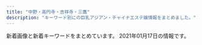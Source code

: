 ```yaml
---
title: "中野・高円寺・吉祥寺・三鷹"
description: "キーワード別にの巨乳アジアン・チャイナエステ嬢情報をまとめました。"
---
```


新着画像と新着キーワードをまとめています。
2021年01月17日の情報です。

<DmmAffiliateIns />
<KeywordTable
  shops={
    [
    {
        "img_links": [
            "http://hakanai.tokyo/style/images/bj3.png",
            "http://hakanai.tokyo/style/images/mobile.jpg",
            "http://hakanai.tokyo/uploads/200703/1-200F3144ZN57.jpg",
            "http://hakanai.tokyo/style/images/room2.jpg",
            "http://hakanai.tokyo/style/images/top.png",
            "http://hakanai.tokyo/style/images/end.jpg",
            "http://hakanai.tokyo/uploads/210112/1-21011216131CG.jpg",
            "http://hakanai.tokyo/style/images/girl-z1.jpg",
            "http://hakanai.tokyo/style/images/room4.jpg",
            "http://hakanai.tokyo/uploads/210112/1-210112161334V9.jpg",
            "http://hakanai.tokyo/uploads/200703/1-200F314511G53.jpg",
            "http://hakanai.tokyo/uploads/201225/1-2012251A2024P.jpg",
            "http://hakanai.tokyo/style/images/girl-z2.jpg",
            "http://hakanai.tokyo/style/images/staff_line.png",
            "http://hakanai.tokyo/style/images/room3.jpg",
            "http://hakanai.tokyo/style/images/room1.jpg",
            "http://hakanai.tokyo/uploads/200903/1-200Z3144I92D.jpg",
            "http://hakanai.tokyo/uploads/201225/1-2012251A210T8.jpg",
            "http://hakanai.tokyo/uploads/200903/1-200Z3144H2605.jpg",
            "http://hakanai.tokyo/uploads/200903/1-200Z3144JG54.jpg",
            "http://hakanai.tokyo/uploads/210112/1-210112151943312.jpg",
            "http://hakanai.tokyo/uploads/210112/1-210112151422E5.jpg",
            "http://hakanai.tokyo/style/images/dt.jpg",
            "http://hakanai.tokyo/uploads/210112/1-21011215202O45.jpg",
            "http://hakanai.tokyo/uploads/210112/1-210112161346461.jpg",
            "http://hakanai.tokyo/uploads/201225/1-2012251A14GR.jpg",
            "http://hakanai.tokyo/plus/images/room5.jpg"
        ],
        "url": "http://hakanai.tokyo/",
        "station": "JR\u9ad8\u5186\u5bfa\u99c5\u5317\u53e3",
        "name": "\u65b0\u53f0\u5317",
        "keywords": {
            "E": 3,
            "D": 3,
            "86": 6,
            "C": 12
        }
    },
    {
        "station": "JR\u963f\u4f50\u30f6\u8c37\u99c5\u5317\u53e3",
        "keywords": {},
        "url": "http://massage.black/",
        "name": "\u693f",
        "img_links": [
            "http://massage.black/images/kan.jpg",
            "http://massage.black/images/s03.jpg",
            "http://massage.black/images/s01.jpg",
            "http://massage.black/images/info.png",
            "http://massage.black/images/img02.jpg",
            "http://massage.black/images/s02.jpg",
            "http://massage.black/images/img04.jpg",
            "http://massage.black/images/qr.jpg"
        ]
    },
    {
        "name": "Aroma Pure",
        "url": "https://aroma-pure.tyo.cm/",
        "keywords": {
            "82": 9,
            "D": 9,
            "C": 42,
            "E": 36,
            "87": 36,
            "88": 9,
            "86": 27
        },
        "station": "\u65b0\u9ad8\u5186\u5bfa\u99c51\u756a\u51fa\u53e3",
        "img_links": [
            "https://aroma-pure.tyo.cm/photos/sites/21/2021/01/2021010413124668.jpg",
            "https://aroma-pure.tyo.cm/photos/sites/21/2021/01/2021010414382373.jpeg",
            "https://aroma-pure.tyo.cm/photos/sites/21/2021/01/2021010411495688.jpg",
            "https://aroma-pure.tyo.cm/images/staff_bj4.png",
            "https://aroma-pure.tyo.cm/photos/sites/21/2021/01/2021010414452671.png",
            "https://aroma-pure.tyo.cm/photos/sites/21/2021/01/202101041150360.jpg",
            "https://aroma-pure.tyo.cm/photos/sites/21/2021/01/2021010411504645.jpg",
            "https://aroma-pure.tyo.cm/images/zi_staff.png",
            "https://aroma-pure.tyo.cm/images/room3.jpg",
            "https://aroma-pure.tyo.cm/images/line1.png",
            "https://aroma-pure.tyo.cm/images/top.jpg",
            "https://aroma-pure.tyo.cm/images/s_news.png",
            "https://aroma-pure.tyo.cm/photos/sites/21/2021/01/2021010414393769.jpeg",
            "https://aroma-pure.tyo.cm/photos/sites/21/2021/01/202101041312445.jpg",
            "https://aroma-pure.tyo.cm/photos/sites/21/2021/01/2021010414441483.jpeg",
            "https://aroma-pure.tyo.cm/photos/sites/21/2021/01/2021010411582271.jpg",
            "https://aroma-pure.tyo.cm/photos/sites/21/2021/01/202101041441242.jpeg",
            "https://aroma-pure.tyo.cm/images/info.jpg",
            "https://aroma-pure.tyo.cm/images/room4.jpg",
            "https://aroma-pure.tyo.cm/images/room1.jpg",
            "https://aroma-pure.tyo.cm/photos/sites/21/2021/01/2021010414411693.jpg",
            "https://aroma-pure.tyo.cm/images/room2.jpg"
        ]
    },
    {
        "station": "JR\u837b\u7aaa\u99c5\u5357\u53e3",
        "keywords": {},
        "name": "\u6625\u6c34 -\u30b7\u30e5\u30f3\u30b9\u30a4-",
        "url": "http://shunsui.msa.jp/",
        "img_links": [
            "http://shunsui.msa.jp/images/massage/massage_03a.jpg",
            "http://shunsui.msa.jp/images/staff_image/staff_04a.jpg",
            "http://shunsui.msa.jp/images/staff_one/staff_ba.png",
            "http://shunsui.msa.jp/images/massage/massage_04a.jpg",
            "http://shunsui.msa.jp/images/top/top_02.jpg",
            "http://shunsui.msa.jp/images/demo/slider/images/slide1.png",
            "http://shunsui.msa.jp/images/demo/slider/images/slide2.png",
            "http://shunsui.msa.jp/images/staff_image/staff_05b.jpg",
            "http://shunsui.msa.jp/images/home/index_tel.jpg",
            "http://shunsui.msa.jp/images/top/top_06.jpg",
            "http://shunsui.msa.jp/images/massage/massage_01b.jpg",
            "http://shunsui.msa.jp/images/massage/massage_02a.jpg",
            "http://shunsui.msa.jp/images/staff/staff_top.png",
            "http://shunsui.msa.jp/images/top/top_03.jpg",
            "http://shunsui.msa.jp/images/top/top_05.jpg",
            "http://shunsui.msa.jp/images/staff_image/staff_06b.jpg",
            "http://shunsui.msa.jp/images/home/top.jpg",
            "http://shunsui.msa.jp/images/massage/massage_02b.jpg",
            "http://shunsui.msa.jp/images/staff_image/staff_06a.jpg",
            "http://shunsui.msa.jp/images/top/top_08.png",
            "http://shunsui.msa.jp/images/staff_image/staff_04b.jpg",
            "http://shunsui.msa.jp/images/top/top_04.jpg",
            "http://shunsui.msa.jp/images/staff_image/staff_05a.jpg",
            "http://shunsui.msa.jp/images/massage/massage_04b.jpg",
            "http://shunsui.msa.jp/images/staff_image/staff_01a.jpg",
            "http://shunsui.msa.jp/images/index_page_top.png",
            "http://shunsui.msa.jp/images/home/index_11.jpg",
            "http://shunsui.msa.jp/images/massage/massage_01a.jpg",
            "http://shunsui.msa.jp/images/staff_image/staff_03a.jpg",
            "http://shunsui.msa.jp/images/massage/massage_03b.jpg",
            "http://shunsui.msa.jp/images/top/top_01.jpg",
            "http://shunsui.msa.jp/images/home/index_13.jpg",
            "http://shunsui.msa.jp/images/demo/slider/images/slide3.png",
            "http://shunsui.msa.jp/images/massage/massage_la.jpg"
        ]
    },
    {
        "url": "http://lovelyheart.iest.jp/",
        "keywords": {
            "86": 1,
            "84": 1,
            "88": 1,
            "E": 1,
            "C": 1,
            "85": 3,
            "D": 4
        },
        "name": "\u30e9\u30d6\u30ea\u30cf\u30fc\u30c8",
        "img_links": [
            "http://lovelyheart.iest.jp/images/home/index_d.png",
            "http://lovelyheart.iest.jp/images/home/index_g.png",
            "http://lovelyheart.iest.jp/images/top/top_05.jpg",
            "http://lovelyheart.iest.jp/images/top_02.png",
            "http://lovelyheart.iest.jp/images/home/index_05.png",
            "http://lovelyheart.iest.jp/images/staff/staff_01.png",
            "http://lovelyheart.iest.jp/images/home/index_07.png",
            "http://lovelyheart.iest.jp/images/staff/staff_03.png",
            "http://lovelyheart.iest.jp/images/home/campaign_02.jpg",
            "http://lovelyheart.iest.jp/images/home/index_11.png",
            "http://lovelyheart.iest.jp/images/staff/staff_01d.jpg",
            "http://lovelyheart.iest.jp/images/home/index_13.png",
            "http://lovelyheart.iest.jp/images/staff/staff_07d.jpg",
            "http://lovelyheart.iest.jp/images/home/index_a.png",
            "http://lovelyheart.iest.jp/images/home/index_15.png",
            "http://lovelyheart.iest.jp/images/home/index_tel.png",
            "http://lovelyheart.iest.jp/images/top_04.png",
            "http://lovelyheart.iest.jp/images/staff/staff_04d.jpg",
            "http://lovelyheart.iest.jp/images/top/top_02.jpg",
            "http://lovelyheart.iest.jp/images/top/top_03.jpg",
            "http://lovelyheart.iest.jp/images/top_flash_01.jpg",
            "http://lovelyheart.iest.jp/images/staff/staff_03d.jpg",
            "http://lovelyheart.iest.jp/images/home/index_09.png",
            "http://lovelyheart.iest.jp/images/home/top.jpg",
            "http://lovelyheart.iest.jp/images/home/index_10.png",
            "http://lovelyheart.iest.jp/images/home/index_01.png",
            "http://lovelyheart.iest.jp/images/staff/staff_05d.jpg",
            "http://lovelyheart.iest.jp/images/top/top_01.jpg",
            "http://lovelyheart.iest.jp/images/home/campaign_01.jpg",
            "http://lovelyheart.iest.jp/images/top/top_04.jpg",
            "http://lovelyheart.iest.jp/images/top_flash_02.jpg",
            "http://lovelyheart.iest.jp/images/home/index_06.png",
            "http://lovelyheart.iest.jp/images/staff/staff_08d.jpg",
            "http://lovelyheart.iest.jp/images/headerParts01.png",
            "http://lovelyheart.iest.jp/images/top/top_08.png",
            "http://lovelyheart.iest.jp/images/staff/staff_02d.jpg",
            "http://lovelyheart.iest.jp/images/home/index_f.png",
            "http://lovelyheart.iest.jp/images/home/index_19.png",
            "http://lovelyheart.iest.jp/images/home/index_14.png",
            "http://lovelyheart.iest.jp/images/home/index_17.png",
            "http://lovelyheart.iest.jp/images/page_top.png",
            "http://lovelyheart.iest.jp/images/top_01.png",
            "http://lovelyheart.iest.jp/images/home/index_12.png",
            "http://lovelyheart.iest.jp/images/top/top_06.jpg"
        ],
        "station": "\u6b66\u8535\u95a2\u99c5\u5317\u53e3"
    },
    {
        "name": "DoReMi -\u30c9\u30ec\u30df-",
        "keywords": {
            "85": 1,
            "D": 1,
            "C": 2,
            "90": 1,
            "88": 1
        },
        "img_links": [
            "http://doremi.estheya.com/css/staff/staff003.png",
            "http://doremi.estheya.com/css/staff/staff02.png",
            "http://doremi.estheya.com/css/top02.png",
            "http://doremi.estheya.com/css/staff/staff01.png",
            "http://doremi.estheya.com/css/tel04.png",
            "http://doremi.estheya.com/css/top04.png",
            "http://doremi.estheya.com/images/call.png",
            "http://doremi.estheya.com/css/head.png",
            "http://doremi.estheya.com/css/f-tel03.png"
        ],
        "url": "http://doremi.estheya.com/",
        "station": "JR\u837b\u7aaa\u99c5\u897f\u53e3"
    },
    {
        "keywords": {
            "C": 84,
            "82": 14,
            "89": 14,
            "88": 28,
            "87": 28,
            "85": 28,
            "86": 14,
            "83": 14,
            "D": 42,
            "\u30bb\u30af\u30b7\u30fc": 14,
            "E": 14,
            "\u80f8": 14
        },
        "name": "Candle \uff5e\u30ad\u30e3\u30f3\u30c9\u30eb\uff5e",
        "station": "JR\u837b\u7aaa\u99c5\u5357\u53e3",
        "url": "http://candle.mensest.work/",
        "img_links": [
            "http://candle.mensest.work/media/sites/9/2020/12/2.jpg",
            "http://candle.mensest.work/media/sites/9/2020/12/CBB0F5B0-E135-401D-9B02-DA7A2D8670CA-222x300.jpeg",
            "http://candle.mensest.work/media/sites/9/2020/12/3.jpg",
            "http://candle.mensest.work/media/sites/9/2020/11/2-4-150x150.jpg",
            "http://candle.mensest.work/media/sites/9/2020/12/1-4.jpg",
            "http://candle.mensest.work/media/sites/9/2020/12/1-3-150x150.jpg",
            "http://candle.mensest.work/media/sites/9/2021/01/1-225x300.jpg",
            "http://candle.mensest.work/media/sites/9/2021/01/1.jpg",
            "http://candle.mensest.work/media/sites/9/2020/12/1-2-225x300.jpg",
            "http://candle.mensest.work/media/sites/9/2020/12/2-150x150.jpg",
            "http://candle.mensest.work/media/sites/9/2020/07/flash1-1.jpg",
            "http://candle.mensest.work/media/sites/9/2020/12/1-1-150x150.jpg",
            "http://candle.mensest.work/media/sites/9/2020/12/1-2.jpg",
            "http://candle.mensest.work/media/sites/9/2021/01/2-150x150.jpg",
            "http://candle.mensest.work/media/sites/9/2020/12/3-1.jpg",
            "http://candle.mensest.work/media/sites/9/2020/11/2-2.jpg",
            "http://candle.mensest.work/media/sites/9/elementor/thumbs/1-2-oytdcvqbto8vj51s937u67cgzmy9jj3l4efy6t2u9k.jpg",
            "http://candle.mensest.work/media/sites/9/2020/12/3-1-150x150.jpg",
            "http://candle.mensest.work/media/sites/9/2020/12/2-1-225x300.jpg",
            "http://candle.mensest.work/media/sites/9/2020/11/2-3.jpg",
            "http://candle.mensest.work/media/sites/9/2020/11/2-4.jpg",
            "http://candle.mensest.work/media/sites/9/2020/11/1-4.jpg",
            "http://candle.mensest.work/media/sites/9/2020/11/1-3-150x150.jpg",
            "http://candle.mensest.work/media/sites/9/2020/12/1-1.jpg",
            "http://candle.mensest.work/media/sites/9/2020/12/4-150x150.jpg",
            "http://candle.mensest.work/media/sites/9/2020/11/2-3-225x300.jpg",
            "http://candle.mensest.work/media/sites/9/elementor/thumbs/1-5-p00xiuowp1h6aui8pmn668ogksihy9g9hm5b0k7oag.jpg",
            "http://candle.mensest.work/media/sites/9/2020/12/3-150x150.jpg",
            "http://candle.mensest.work/media/sites/9/2020/11/EF6C081D-9329-466E-B5E9-27DA0E2C4ECE-200x300.jpeg",
            "http://candle.mensest.work/media/sites/9/2020/11/1-3.jpg",
            "http://candle.mensest.work/media/sites/9/2020/07/1-2.jpg",
            "http://candle.mensest.work/media/sites/9/2020/12/5-225x300.jpg",
            "http://candle.mensest.work/media/sites/9/2020/12/2-3.jpg",
            "http://candle.mensest.work/media/sites/9/2020/12/2-1.jpg",
            "http://candle.mensest.work/media/sites/9/2020/12/1-2-150x150.jpg",
            "http://candle.mensest.work/media/sites/9/2020/12/1-4-150x150.jpg",
            "http://candle.mensest.work/media/sites/9/2020/11/1-4-150x150.jpg",
            "http://candle.mensest.work/media/sites/9/2020/12/5.jpg",
            "http://candle.mensest.work/media/sites/9/2021/01/2.jpg",
            "http://candle.mensest.work/media/sites/9/2020/11/2-3-150x150.jpg",
            "http://candle.mensest.work/media/sites/9/2020/12/2-2.jpg",
            "http://candle.mensest.work/media/sites/9/2021/01/1-150x150.jpg",
            "http://candle.mensest.work/media/sites/9/2020/12/2-1-150x150.jpg",
            "http://candle.mensest.work/media/sites/9/2020/12/1-3.jpg",
            "http://candle.mensest.work/media/sites/9/2020/07/flash2-4.jpg",
            "http://candle.mensest.work/media/sites/9/2020/07/top-2.jpg",
            "http://candle.mensest.work/media/sites/9/2020/12/2-3-150x150.jpg",
            "http://candle.mensest.work/media/sites/9/2020/12/4.jpg",
            "http://candle.mensest.work/media/sites/9/2020/12/2-2-150x150.jpg",
            "http://candle.mensest.work/media/sites/9/2020/12/5-150x150.jpg",
            "http://candle.mensest.work/media/sites/9/2020/12/1-5-150x150.jpg",
            "http://candle.mensest.work/media/sites/9/2020/11/2-2-150x150.jpg",
            "http://candle.mensest.work/media/sites/9/2020/12/1-5.jpg",
            "http://candle.mensest.work/media/sites/9/elementor/thumbs/1-3-ozn0op47z9jyfmb95htzjl5vn2uodtziwmu3o3pbqw.jpg"
        ]
    },
    {
        "keywords": {},
        "station": "\u65b0\u4e2d\u91ce\u99c54\u756a\u51fa\u53e3",
        "img_links": [
            "https://nakano-mensesthe.com/room/1.jpg",
            "https://nakano-mensesthe.com/room/3.jpg",
            "https://nakano-mensesthe.com/room/esthe1.jpg",
            "https://nakano-mensesthe.com/images/footer-l.png",
            "https://nakano-mensesthe.com/icon/line.png",
            "https://nakano-mensesthe.com/room/esthe3.jpg",
            "https://nakano-mensesthe.com/images/main1.jpg",
            "https://nakano-mensesthe.com/staff/yuri-s1.jpg",
            "https://nakano-mensesthe.com/room/8.jpg",
            "https://nakano-mensesthe.com/menu/friend.png",
            "https://nakano-mensesthe.com/staff/aki-s1.jpg",
            "https://nakano-mensesthe.com/link/mens-esthe.png",
            "https://nakano-mensesthe.com/room/esthe2.jpg",
            "https://nakano-mensesthe.com/button/blog.png",
            "https://nakano-mensesthe.com/menu/info.png",
            "https://nakano-mensesthe.com/2020/12/21/eri.jpg",
            "https://nakano-mensesthe.com/staff/eri-s1.jpg",
            "https://nakano-mensesthe.com/icon/yelp.png",
            "https://nakano-mensesthe.com/room/7.jpg",
            "https://nakano-mensesthe.com/menu/home.png",
            "https://nakano-mensesthe.com/menu/gallery.png",
            "https://nakano-mensesthe.com/room/2.jpg",
            "https://nakano-mensesthe.com/2019/10/05/tenpo.jpg",
            "https://nakano-mensesthe.com/staff/nana-l1.jpg",
            "https://nakano-mensesthe.com/icon/facebook.png",
            "https://nakano-mensesthe.com/images/header3.png",
            "https://nakano-mensesthe.com/2019/08/31/1.jpg",
            "https://nakano-mensesthe.com/images/main-sp.jpg",
            "https://nakano-mensesthe.com/button/staff.png",
            "https://nakano-mensesthe.com/staff/nana-s1.jpg",
            "https://nakano-mensesthe.com/images/clear.png",
            "https://nakano-mensesthe.com/icon/twitter.png",
            "https://nakano-mensesthe.com/menu/blog.png",
            "https://nakano-mensesthe.com/images/footer-r.png",
            "https://nakano-mensesthe.com/staff/eri-l1.jpg",
            "https://nakano-mensesthe.com/room/4.jpg",
            "https://nakano-mensesthe.com/staff/yuri-l1.jpg",
            "https://nakano-mensesthe.com/button/home.png",
            "https://nakano-mensesthe.com/staff/aki-l1.jpg"
        ],
        "url": "https://nakano-mensesthe.com/",
        "name": "\u6574\u4f53\u697d"
    },
    {
        "img_links": [
            "http://www.yumenoie.aromanv.com/images/m-top-right02.jpg",
            "http://www.yumenoie.aromanv.com/files/016.jpg",
            "http://www.yumenoie.aromanv.com/images/m-right.jpg",
            "http://www.yumenoie.aromanv.com/files/009.jpg",
            "http://www.yumenoie.aromanv.com/files/003-02.jpg",
            "http://www.yumenoie.aromanv.com/files/005-02.jpg",
            "http://www.yumenoie.aromanv.com/images/call.png",
            "http://www.yumenoie.aromanv.com/files/019-02.jpg",
            "http://www.yumenoie.aromanv.com/files/006-02.jpg",
            "http://www.yumenoie.aromanv.com/files/013.jpg",
            "http://www.yumenoie.aromanv.com/files/003.jpg",
            "http://www.yumenoie.aromanv.com/files/002-02.jpg",
            "http://www.yumenoie.aromanv.com/files/012-02.jpg",
            "http://www.yumenoie.aromanv.com/files/016-02.jpg",
            "http://www.yumenoie.aromanv.com/files/007-02.jpg",
            "http://www.yumenoie.aromanv.com/images/m-top-right01.jpg",
            "http://www.yumenoie.aromanv.com/files/014-02.jpg",
            "http://www.yumenoie.aromanv.com/files/006.jpg",
            "http://www.yumenoie.aromanv.com/files/018.jpg",
            "http://www.yumenoie.aromanv.com/images/m-yejiao.jpg",
            "http://www.yumenoie.aromanv.com/files/009-02.jpg",
            "http://www.yumenoie.aromanv.com/files/004.jpg",
            "http://www.yumenoie.aromanv.com/files/015-02.jpg",
            "http://www.yumenoie.aromanv.com/files/011.jpg",
            "http://www.yumenoie.aromanv.com/images/m-head.jpg",
            "http://www.yumenoie.aromanv.com/files/004-02.jpg",
            "http://www.yumenoie.aromanv.com/files/011-02.jpg",
            "http://www.yumenoie.aromanv.com/files/010-02.jpg",
            "http://www.yumenoie.aromanv.com/files/001-02.jpg",
            "http://www.yumenoie.aromanv.com/images/top-left01.jpg",
            "http://www.yumenoie.aromanv.com/files/018-02.jpg",
            "http://www.yumenoie.aromanv.com/images/m-top-right04.jpg",
            "http://www.yumenoie.aromanv.com/images/m-top-right03.jpg",
            "http://www.yumenoie.aromanv.com/files/017.jpg",
            "http://www.yumenoie.aromanv.com/files/005.jpg",
            "http://www.yumenoie.aromanv.com/files/015.jpg",
            "http://www.yumenoie.aromanv.com/files/017-02.jpg",
            "http://www.yumenoie.aromanv.com/images/m-top02.jpg",
            "http://www.yumenoie.aromanv.com/images/m-left.jpg",
            "http://www.yumenoie.aromanv.com/files/001.jpg",
            "http://www.yumenoie.aromanv.com/files/007.jpg",
            "http://www.yumenoie.aromanv.com/files/019.jpg",
            "http://www.yumenoie.aromanv.com/files/002.jpg",
            "http://www.yumenoie.aromanv.com/photo_news/upimg/765155fc710510dd3a_0.jpg",
            "http://www.yumenoie.aromanv.com/files/014.jpg",
            "http://www.yumenoie.aromanv.com/files/013-02.jpg",
            "http://www.yumenoie.aromanv.com/files/010.jpg",
            "http://www.yumenoie.aromanv.com/files/012.jpg"
        ],
        "url": "http://www.yumenoie.aromanv.com/",
        "name": "\u5922\u306e\u5bb6",
        "keywords": {
            "86": 16,
            "D": 28,
            "87": 20,
            "C": 8
        },
        "station": "\u4e0a\u77f3\u795e\u4e95\u99c5\u5357\u53e3"
    },
    {
        "keywords": {
            "85": 6,
            "86": 2,
            "84": 2,
            "E": 2,
            "C": 9,
            "D": 6
        },
        "name": "\u3075\u308c\u3042\u3044",
        "img_links": [
            "http://fureai-massage.info/img/st7.jpg",
            "http://fureai-massage.info/i/img/r3.jpg",
            "http://fureai-massage.info/img/acc3.jpg",
            "http://fureai-massage.info/img/acc4.jpg",
            "http://fureai-massage.info/i/img/r1.jpg",
            "http://fureai-massage.info/i/img/st4.jpg",
            "http://fureai-massage.info/i/img/acc4.jpg",
            "http://fureai-massage.info/i/img/st6.jpg",
            "http://fureai-massage.info/img/acc2.jpg",
            "http://fureai-massage.info/img/st6.jpg",
            "http://fureai-massage.info/img/mo.png",
            "http://fureai-massage.info/img/st28.jpg",
            "http://fureai-massage.info/img/acc1.jpg",
            "http://fureai-massage.info/i/img/r2.jpg",
            "http://fureai-massage.info/i/img/st28.jpg",
            "http://fureai-massage.info/i/img/acc1.jpg",
            "http://fureai-massage.info/i/img/st7.jpg",
            "http://fureai-massage.info/i/img/acc3.jpg",
            "http://fureai-massage.info/img/st4.jpg",
            "http://fureai-massage.info/img/st2.jpg",
            "http://fureai-massage.info/i/img/r4.jpg",
            "http://fureai-massage.info/img/botton.jpg",
            "http://fureai-massage.info/i/img/acc2.jpg",
            "http://fureai-massage.info/i/img/st2.jpg",
            "http://fureai-massage.info/img/fla.jpg"
        ],
        "station": "JR\u4e2d\u91ce\u99c5\u5317\u53e3",
        "url": "http://fureai-massage.info/"
    },
    {
        "name": "Cutie Honey \uff5e\u30ad\u30e5\u30fc\u30c6\u30a3\u30fc\u30cf\u30cb\u30fc\uff5e",
        "img_links": [
            "http://cutiehoney.estx.net/images/s3.jpg",
            "http://cutiehoney.estx.net/images/index_02.jpg",
            "http://cutiehoney.estx.net/images/new_08.jpg",
            "http://cutiehoney.estx.net/images/index_07.jpg",
            "http://cutiehoney.estx.net/images/s1.jpg",
            "http://cutiehoney.estx.net/images/index_04.jpg",
            "http://cutiehoney.estx.net/images/index_05.jpg",
            "http://cutiehoney.estx.net/staff/1/1.jpg",
            "http://cutiehoney.estx.net/staff/2/1.jpg",
            "http://cutiehoney.estx.net/images/staff_06.jpg",
            "http://cutiehoney.estx.net/images/index_10.jpg",
            "http://cutiehoney.estx.net/images/staff_08.jpg",
            "http://cutiehoney.estx.net/images/new_10.jpg",
            "http://cutiehoney.estx.net/images/s2.jpg",
            "http://cutiehoney.estx.net/staff/3/1.jpg",
            "http://cutiehoney.estx.net/images/index_11.jpg"
        ],
        "keywords": {},
        "url": "http://cutiehoney.estx.net/",
        "station": "\u897f\u837b\u7aaa\u99c5\u5317\u53e3"
    },
    {
        "name": "SPA ONLY ONE",
        "keywords": {
            "85": 1,
            "C": 18,
            "86": 3,
            "84": 1,
            "87": 1,
            "D": 4
        },
        "img_links": [
            "http://spa-only-one.jpn.mn/images/top.png",
            "http://spa-only-one.jpn.mn/photos/sites/15/2018/05/2018052706473315.jpg",
            "http://spa-only-one.jpn.mn/images/s_staff.png",
            "http://spa-only-one.jpn.mn/images/mobile.jpg",
            "http://spa-only-one.jpn.mn/images/news.jpg",
            "http://spa-only-one.jpn.mn/photos/sites/15/2018/05/2018052706463940.jpg",
            "http://spa-only-one.jpn.mn/images/girl-z1.jpg",
            "http://spa-only-one.jpn.mn/photos/sites/15/2018/05/2018052706491571.jpg",
            "http://spa-only-one.jpn.mn/images/s6.jpg",
            "http://spa-only-one.jpn.mn/photos/sites/15/2020/06/2020062320024668.jpg",
            "http://spa-only-one.jpn.mn/images/s4.jpg",
            "http://spa-only-one.jpn.mn/photos/sites/15/2017/11/2017111706403963.jpg",
            "http://spa-only-one.jpn.mn/images/s2.jpg",
            "http://spa-only-one.jpn.mn/photos/sites/15/2017/12/2017122101153288-300x279.jpg",
            "http://spa-only-one.jpn.mn/photos/sites/15/2018/05/2018052706495271.jpg",
            "http://spa-only-one.jpn.mn/photos/sites/15/2018/05/2018050703260387.jpg",
            "http://spa-only-one.jpn.mn/images/s5.jpg",
            "http://spa-only-one.jpn.mn/images/s_link.png",
            "http://spa-only-one.jpn.mn/photos/sites/15/2018/12/2018122612012511-271x400.jpg",
            "http://spa-only-one.jpn.mn/photos/sites/15/2018/09/201809070336043.jpg",
            "http://spa-only-one.jpn.mn/images/girl-z2.jpg",
            "http://spa-only-one.jpn.mn/photos/sites/15/2018/05/2018052706514671.jpg",
            "http://spa-only-one.jpn.mn/photos/sites/15/2018/05/2018052706482112.jpg",
            "http://spa-only-one.jpn.mn/images/pick.jpg"
        ],
        "url": "http://spa-only-one.jpn.mn/",
        "station": "JR\u837b\u7aaa\u99c5\u5317\u53e3"
    },
    {
        "img_links": [
            "https://aro-flower.com/wp-content/uploads/2019/09/wasedrftyguihoj.jpg",
            "https://aro-flower.com/wp-content/themes/este/img/1.jpg",
            "https://aro-flower.com/wp-content/uploads/2020/08/987654er.jpg",
            "https://aro-flower.com/wp-content/uploads/2020/12/3908765sa.jpg",
            "https://aro-flower.com/wp-content/uploads/2020/12/2908765sa.jpg",
            "https://aro-flower.com/wp-content/uploads/2019/03/srdtyfugih.jpg",
            "https://aro-flower.com/wp-content/uploads/2020/12/1908765sa.jpg",
            "https://aro-flower.com/wp-content/uploads/2020/10/0987654908765sa.jpg",
            "https://aro-flower.com/wp-content/themes/este/img/top-img03a.png",
            "https://aro-flower.com/wp-content/themes/este/img/tel01.png",
            "https://aro-flower.com/wp-content/themes/este/img/top-img01.png",
            "https://aro-flower.com/wp-content/themes/este/img/4.jpg",
            "https://aro-flower.com/wp-content/themes/este/img/top-img03.png",
            "https://aro-flower.com/wp-content/themes/este/img/tel.png",
            "https://aro-flower.com/wp-content/uploads/2019/01/sahoaaxsjlklslkla.jpg",
            "https://aro-flower.com/wp-content/themes/este/img/2.jpg",
            "https://aro-flower.com/wp-content/themes/este/img/6.jpg",
            "https://aro-flower.com/wp-content/themes/este/img/3.jpg",
            "https://aro-flower.com/wp-content/uploads/2019/11/xcvbnmkpojihugy.jpg",
            "https://aro-flower.com/wp-content/uploads/2018/12/tyfugihojska.jpg",
            "https://aro-flower.com/wp-content/themes/este/img/5.jpg"
        ],
        "station": "JR\u963f\u4f50\u30f6\u8c37\u99c5\u5357\u53e3",
        "name": "Aroma Flower\uff5e\u30a2\u30ed\u30de\u30d5\u30e9\u30ef\u30fc\uff5e",
        "url": "https://aro-flower.com/",
        "keywords": {
            "\u80f8": 3,
            "D": 16,
            "\u30bb\u30af\u30b7\u30fc": 2,
            "G": 3,
            "E": 14
        }
    },
    {
        "station": "JR\u897f\u837b\u7aaa\u99c5\u5357\u53e3",
        "img_links": [
            "http://dokodemodoa.info/plus/images/room1.jpg",
            "http://dokodemodoa.info/uploads/201105/1-2011051P31MW.jpg",
            "http://dokodemodoa.info/uploads/201105/1-2011051P23WW.jpg",
            "http://dokodemodoa.info/uploads/201105/1-2011051P21C63.jpg",
            "http://dokodemodoa.info/picture/top23.png",
            "http://dokodemodoa.info/uploads/210105/1-21010510134C04.jpg",
            "http://dokodemodoa.info/uploads/201116/1-201116132154547.jpg",
            "http://dokodemodoa.info/plus/images/room3.jpg",
            "http://dokodemodoa.info/picture/end.png",
            "http://dokodemodoa.info/picture/i_therapist.png",
            "http://dokodemodoa.info/picture/s_staff.png",
            "http://dokodemodoa.info/plus/images/room4.jpg",
            "http://dokodemodoa.info/picture/photo3.png",
            "http://dokodemodoa.info/picture/s_new.png",
            "http://dokodemodoa.info/plus/images/room2.jpg",
            "http://dokodemodoa.info/picture/top22.png",
            "http://dokodemodoa.info/uploads/201207/1-20120G0392Y17.jpg"
        ],
        "name": "\u3069\u3053\u3067\u3082\u30c9\u30a2",
        "url": "http://dokodemodoa.info/",
        "keywords": {
            "E": 2,
            "F": 2
        }
    },
    {
        "station": "\u65b0\u9ad8\u5186\u5bfa\u99c52\u756a\u51fa\u53e3",
        "url": "https://seitai.tokyo/",
        "img_links": [
            "https://seitai.tokyo/wp-content/themes/este/img/tel_footer.png",
            "https://seitai.tokyo/wp-content/themes/este/img/top-img03a.png",
            "https://seitai.tokyo/wp-content/themes/este/img/2.jpg",
            "https://seitai.tokyo/wp-content/themes/este/img/top-img01.png",
            "https://seitai.tokyo/wp-content/uploads/2020/01/sacggihuojpa.jpg",
            "https://seitai.tokyo/wp-content/themes/este/img/6.jpg",
            "https://seitai.tokyo/wp-content/themes/este/img/7.jpg",
            "https://seitai.tokyo/wp-content/themes/este/img/top-img02.png",
            "https://seitai.tokyo/wp-content/themes/este/img/tel_header.png",
            "https://seitai.tokyo/wp-content/themes/este/img/5.jpg",
            "https://seitai.tokyo/wp-content/themes/este/img/top-img04.png",
            "https://seitai.tokyo/wp-content/themes/este/img/8.jpg",
            "https://seitai.tokyo/wp-content/themes/este/img/1.jpg",
            "https://seitai.tokyo/wp-content/themes/este/img/4.jpg",
            "https://seitai.tokyo/wp-content/themes/este/img/top-img05.png",
            "https://seitai.tokyo/wp-content/themes/este/img/tel.png",
            "https://seitai.tokyo/wp-content/uploads/2020/01/sertdyfugihoa1.jpg",
            "https://seitai.tokyo/wp-content/themes/este/img/3.jpg",
            "https://seitai.tokyo/wp-content/themes/este/img/tel02.png"
        ],
        "name": "\u6e05\u6574\u4f53",
        "keywords": {
            "E": 8
        }
    },
    {
        "station": "\u9dfa\u30ce\u5bae\u99c5\u5317\u53e3",
        "url": "http://relaxbest.net/",
        "img_links": [
            "http://relaxbest.net/staffPhoto/b20201209220046.jpg",
            "http://relaxbest.net/images/store/04.jpg",
            "http://relaxbest.net/staffPhoto/b20200202033738.jpg",
            "http://relaxbest.net/js/sliderLine/slide_prev.png",
            "http://relaxbest.net/images/store/03.jpg",
            "http://relaxbest.net/images/store/05.jpg",
            "http://relaxbest.net/staffPhoto/s20200202033738.jpg",
            "http://relaxbest.net/staffPhoto/b20200904172838.jpg",
            "http://relaxbest.net/staffPhoto/s20201209220046.jpg",
            "http://relaxbest.net/js/sliderLine/slide_next.png",
            "http://relaxbest.net/uploadfiles/images/campaignRelaxbest3.jpg",
            "http://relaxbest.net/staffPhoto/b20200804090123.jpg",
            "http://relaxbest.net/images/store/02.jpg",
            "http://relaxbest.net/images/returnBtn.png",
            "http://relaxbest.net/images/store/01.jpg",
            "http://relaxbest.net/staffPhoto/s20200804090123.jpg",
            "http://relaxbest.net/staffPhoto/s20200904172838.jpg"
        ],
        "keywords": {
            "85": 1
        },
        "name": "\u7965\u60a6 \u3057\u3087\u3046\u3048\u3064"
    },
    {
        "url": "http://jewelry-hak.xyz/",
        "img_links": [
            "http://jewelry-hak.xyz/_src/50627214/wechatimg591.jpg",
            "http://jewelry-hak.xyz/_src/38511751/wechatimg561.jpg",
            "http://jewelry-hak.xyz/_src/49642825/mmexport1604298600845.jpg",
            "http://jewelry-hak.xyz/_src/38511775/3.jpg",
            "http://jewelry-hak.xyz/_src/50627326/wechatimg590.jpg",
            "http://jewelry-hak.xyz/_src/50627206/wechatimg589_1.jpg",
            "http://jewelry-hak.xyz/_src/38511754/wechatimg560.jpg",
            "http://jewelry-hak.xyz/_src/50627323/wechatimg589_1.jpg",
            "http://jewelry-hak.xyz/_src/50627319/wechatimg585.jpg",
            "http://jewelry-hak.xyz/_src/50627324/wechatimg589_1.jpg",
            "http://jewelry-hak.xyz/_src/38511791/navinavi_01.png",
            "http://jewelry-hak.xyz/_src/50627327/wechatimg590.jpg",
            "http://jewelry-hak.xyz/_src/38511774/2.jpg",
            "http://jewelry-hak.xyz/_src/38511723/wechatimg569_20201101131633190.jpg",
            "http://jewelry-hak.xyz/_src/49618155/slider2.jpg",
            "http://jewelry-hak.xyz/_src/38511776/4.jpg",
            "http://jewelry-hak.xyz/_src/50627325/wechatimg589_1.jpg",
            "http://jewelry-hak.xyz/_src/50627225/wechatimg586.jpg",
            "http://jewelry-hak.xyz/_src/50627226/wechatimg586.jpg",
            "http://jewelry-hak.xyz/_src/38511788/cam3.jpg",
            "http://jewelry-hak.xyz/_src/38511717/wechatimg568.jpg",
            "http://jewelry-hak.xyz/_src/38511793/navinavi_02.png",
            "http://jewelry-hak.xyz/_src/38511749/wechatimg561.jpg",
            "http://jewelry-hak.xyz/_src/50627316/wechatimg584_20201202144744254.jpg",
            "http://jewelry-hak.xyz/_src/38511781/img20200108162027140241.png",
            "http://jewelry-hak.xyz/_src/50627328/wechatimg590.jpg",
            "http://jewelry-hak.xyz/_src/38511753/wechatimg560.jpg",
            "http://jewelry-hak.xyz/_src/50627205/wechatimg589_1.jpg",
            "http://jewelry-hak.xyz/_src/50627318/wechatimg585.jpg",
            "http://jewelry-hak.xyz/_src/38625720/wechatimg541.jpg",
            "http://jewelry-hak.xyz/_src/38511785/cam2.jpg",
            "http://jewelry-hak.xyz/_src/50627320/wechatimg585.jpg",
            "http://jewelry-hak.xyz/_src/50627215/wechatimg591.jpg",
            "http://jewelry-hak.xyz/_src/38513880/cam.jpg",
            "http://jewelry-hak.xyz/_src/38511779/line.png",
            "http://jewelry-hak.xyz/_src/38511760/wechatimg30.jpg",
            "http://jewelry-hak.xyz/_src/50627317/wechatimg584_20201202144744254.jpg",
            "http://jewelry-hak.xyz/_src/38513882/cam.jpg",
            "http://jewelry-hak.xyz/_src/38511721/wechatimg571.jpg",
            "http://jewelry-hak.xyz/_src/38511790/cam4.jpg",
            "http://jewelry-hak.xyz/_src/39952823/line.png",
            "http://jewelry-hak.xyz/_src/38511719/wechatimg570.jpg",
            "http://jewelry-hak.xyz/_src/38511746/wechatimg30.jpg",
            "http://jewelry-hak.xyz/_src/49611181/wechatimg30.jpg",
            "http://jewelry-hak.xyz/_src/50627202/wechatimg585.jpg",
            "http://jewelry-hak.xyz/_src/49611183/wechatimg30.jpg",
            "http://jewelry-hak.xyz/_src/49611182/wechatimg30.jpg",
            "http://jewelry-hak.xyz/_src/49618165/slider1.jpg",
            "http://jewelry-hak.xyz/_src/38511752/wechatimg560.jpg",
            "http://jewelry-hak.xyz/_src/38511786/cam2.jpg",
            "http://jewelry-hak.xyz/_src/50627227/wechatimg586.jpg",
            "http://jewelry-hak.xyz/_src/50627315/wechatimg584_20201202144744254.jpg",
            "http://jewelry-hak.xyz/_src/38511777/line.png",
            "http://jewelry-hak.xyz/_src/50627213/wechatimg591.jpg",
            "http://jewelry-hak.xyz/_src/38511787/cam3.jpg",
            "http://jewelry-hak.xyz/_src/50627203/wechatimg585.jpg",
            "http://jewelry-hak.xyz/_src/38511750/wechatimg561.jpg",
            "http://jewelry-hak.xyz/_src/38511789/cam4.jpg"
        ],
        "station": "JR\u9ad8\u5186\u5bfa\u99c5\u5317\u53e3",
        "keywords": {},
        "name": "\u30a2\u30ef\u30a2\u30ef\u30d5\u30a7\u30a2\u30ea\u30fc"
    },
    {
        "url": "http://suityuka.info/",
        "img_links": [
            "http://suityuka.info/img/yuri1.jpg",
            "http://suityuka.info/img/rumi1.jpg",
            "http://www.suityuka.info/images/m03.jpg",
            "http://suityuka.info/img/miho1.jpg",
            "http://suityuka.info/images/m02.jpg",
            "http://www.suityuka.info/img/miki1.jpg",
            "http://suityuka.info/img/miki1.jpg",
            "http://www.suityuka.info/img/miho1.jpg",
            "http://suityuka.info/i/gals/miki1.jpg",
            "http://suityuka.info/i/gals/miho1.jpg",
            "http://www.suityuka.info/img/yuri1.jpg",
            "http://suityuka.info/images/m03.jpg",
            "http://suityuka.info/i/gals/yuri1.jpg",
            "http://suityuka.info/img/mihoi1.jpg",
            "http://www.suityuka.info/i/images/yuri1.jpg",
            "http://www.suityuka.info/images/m04.jpg",
            "http://suityuka.info/images/m04.jpg",
            "http://suityuka.info/i/gals/rumi1.jpg",
            "http://www.suityuka.info/images/m02.jpg",
            "http://suityuka.info/i/images/yuri1.jpg"
        ],
        "name": "\u6c34\u4e2d\u82b1",
        "keywords": {
            "89": 6,
            "88": 6,
            "85": 2
        },
        "station": "\u4e2d\u91ce\u5742\u4e0a\u99c5A1\u53e3"
    },
    {
        "station": "JR\u9ad8\u5186\u5bfa\u99c5\u5357\u53e3",
        "keywords": {},
        "name": "\u9b54\u732b",
        "url": "http://ms-heal.com/",
        "img_links": [
            "http://ms-heal.com/images/s_cast.png",
            "http://ms-heal.com/images/04.jpg",
            "http://ms-heal.com/images/131.jpg",
            "http://ms-heal.com/images/n3.jpg",
            "http://ms-heal.com/images/tel.png",
            "http://ms-heal.com/images/05.jpg",
            "http://ms-heal.com/images/14.jpg",
            "http://ms-heal.com/images/13.jpg",
            "http://ms-heal.com/images/n1.jpg",
            "http://ms-heal.com/images/tiao.jpg",
            "http://ms-heal.com/images/07.jpg",
            "http://ms-heal.com/images/girl.jpg",
            "http://ms-heal.com/images/m1.jpg",
            "http://ms-heal.com/images/03.jpg",
            "http://ms-heal.com/images/082.jpg",
            "http://ms-heal.com/images/new1.jpg",
            "http://ms-heal.com/images/06.jpg",
            "http://ms-heal.com/images/15.jpg",
            "http://ms-heal.com/images/052.jpg",
            "http://ms-heal.com/images/12.jpg",
            "http://ms-heal.com/images/09.jpg",
            "http://ms-heal.com/images/top1.jpg",
            "http://ms-heal.com/images/01.jpg",
            "http://ms-heal.com/images/116.jpg",
            "http://ms-heal.com/images/11.jpg",
            "http://ms-heal.com/images/08.jpg",
            "http://ms-heal.com/images/02.jpg",
            "http://ms-heal.com/images/053.jpg"
        ]
    },
    {
        "keywords": {
            "D": 17,
            "C": 4
        },
        "url": "https://momi.vovowo.com/",
        "station": "JR\u837b\u7aaa\u99c5\u897f\u53e3",
        "img_links": [
            "https://momi.vovowo.com/wp-content/uploads/2019/12/2ouiyhbiji.jpg",
            "https://momi.vovowo.com/wp-content/themes/este/img/3.jpg",
            "https://momi.vovowo.com/wp-content/themes/este/img/2.jpg",
            "https://momi.vovowo.com/wp-content/themes/este/img/tel_header.png",
            "https://momi.vovowo.com/wp-content/themes/este/img/top-img01a.png",
            "https://momi.vovowo.com/wp-content/uploads/2020/01/345678biji.jpg",
            "https://momi.vovowo.com/wp-content/uploads/2019/12/291876biji.jpg",
            "https://momi.vovowo.com/wp-content/uploads/2019/06/sopaiuhjgbiji.jpg",
            "https://momi.vovowo.com/wp-content/uploads/2020/01/99biji.jpg",
            "https://momi.vovowo.com/wp-content/themes/este/img/1.jpg",
            "https://momi.vovowo.com/wp-content/themes/este/img/4.jpg",
            "https://momi.vovowo.com/wp-content/themes/este/img/tel_footer.png",
            "https://momi.vovowo.com/wp-content/uploads/2019/06/9087stayfgbiji.jpg",
            "https://momi.vovowo.com/wp-content/uploads/2019/06/21biji.jpg",
            "https://momi.vovowo.com/wp-content/uploads/2019/06/siouaybiji.jpg",
            "https://momi.vovowo.com/wp-content/themes/este/img/top-img02.png",
            "https://momi.vovowo.com/wp-content/themes/este/img/top-img01b.png",
            "https://momi.vovowo.com/wp-content/themes/este/img/call.png"
        ],
        "name": "\u7f8e\u4eba\u306e\u30bf\u30d4\u30aa\u30ab"
    },
    {
        "keywords": {},
        "url": "http://www.es-sanken.link",
        "station": "JR\u4e2d\u91ce\u99c5\u5317\u53e3",
        "name": "S\u30fb\u30a2\u30ed\u30de",
        "img_links": [
            "http://www.es-sanken.link/images/6.jpg",
            "http://www.es-sanken.link/images/news.jpg",
            "http://www.es-sanken.link/sp/images/topgirl.jpg",
            "http://www.es-sanken.link/sp/images/int1.jpg",
            "http://www.es-sanken.link/images/int2.jpg",
            "http://www.es-sanken.link/sp/images/tel.jpg",
            "http://www.es-sanken.link/img/sayuri1.jpg",
            "http://www.es-sanken.link/sp/images/footer.jpg",
            "http://www.es-sanken.link/sp/images/staff_t.jpg",
            "http://www.es-sanken.link/images/rec2.jpg",
            "http://www.es-sanken.link/staff/mai.jpg",
            "http://www.es-sanken.link/staff/kana.jpg",
            "http://www.es-sanken.link/img/ayumi1.jpg",
            "http://www.es-sanken.link/images/rec1.jpg",
            "http://www.es-sanken.link/img/rina1.jpg",
            "http://www.es-sanken.link/sp/staff/sayuri.jpg",
            "http://www.es-sanken.link/sp/images/rec1.jpg",
            "http://www.es-sanken.link/sp/images/sys1.jpg",
            "http://www.es-sanken.link/sp/images/head.jpg",
            "http://www.es-sanken.link/sp/staff/ayumi.jpg",
            "http://www.es-sanken.link/images/sys3.jpg",
            "http://www.es-sanken.link/images/tg.jpg",
            "http://www.es-sanken.link/sp/images/comment.jpg",
            "http://www.es-sanken.link/staff/rina.jpg",
            "http://www.es-sanken.link/sp/images/interior_t.jpg",
            "http://www.es-sanken.link/sp/img/ayumi1.jpg",
            "http://www.es-sanken.link/sp/images/newsb.png",
            "http://www.es-sanken.link/staff/ayumi.jpg",
            "http://www.es-sanken.link/images/up.png",
            "http://www.es-sanken.link/img/mai1.jpg",
            "http://www.es-sanken.link/images/int1.jpg",
            "http://www.es-sanken.link/sp/staff/mai.jpg",
            "http://www.es-sanken.link/sp/images/ac2.jpg",
            "http://www.es-sanken.link/img/mayu1.jpg",
            "http://www.es-sanken.link/sp/staff/rina.jpg",
            "http://www.es-sanken.link/sp/images/news.jpg",
            "http://www.es-sanken.link/sp/images/int2.jpg",
            "http://www.es-sanken.link/sp/staff/mayu.jpg",
            "http://www.es-sanken.link/sp/img/mayu1.jpg",
            "http://www.es-sanken.link/images/sys1.jpg",
            "http://www.es-sanken.link/img/kana1.jpg",
            "http://www.es-sanken.link/sp/images/rec2.jpg",
            "http://www.es-sanken.link/images/staff_t.jpg",
            "http://www.es-sanken.link/staff/sayuri.jpg",
            "http://www.es-sanken.link/images/4.jpg",
            "http://www.es-sanken.link/images/sys2.jpg",
            "http://www.es-sanken.link/images/2.jpg",
            "http://www.es-sanken.link/images/interior_t.jpg",
            "http://www.es-sanken.link/sp/img/sayuri1.jpg",
            "http://www.es-sanken.link/sp/images/sys3.jpg",
            "http://www.es-sanken.link/images/5.jpg",
            "http://www.es-sanken.link/images/sm.jpg",
            "http://www.es-sanken.link/sp/img/kana1.jpg",
            "http://www.es-sanken.link/images/ta.jpg",
            "http://www.es-sanken.link/img/mai2.jpg",
            "http://www.es-sanken.link/sp/images/ac1.jpg",
            "http://www.es-sanken.link/sp/staff/kana.jpg",
            "http://www.es-sanken.link/staff/mayu.jpg",
            "http://www.es-sanken.link/sp/img/rina1.jpg",
            "http://www.es-sanken.link/images/3.jpg",
            "http://www.es-sanken.link/sp/img/mai1.jpg",
            "http://www.es-sanken.link/images/head.jpg",
            "http://www.es-sanken.link/images/1.jpg",
            "http://www.es-sanken.link/images/tr.jpg",
            "http://www.es-sanken.link/sp/images/sys2.jpg"
        ]
    },
    {
        "name": "FELAX\uff5e\u30d5\u30a3\u30e9\u30c3\u30af\u30b9\uff5e",
        "keywords": {},
        "img_links": [
            "http://www.smamu.net/felax/pc_schedule/photo/1592795981-1.jpg",
            "http://www.smamu.net/felax/pc_schedule/photo/1565404403-1.jpg",
            "http://www.smamu.net/felax/pc_schedule/photo/1565404403-2.jpg",
            "http://www.smamu.net/felax/pc_schedule/photo/1565404613-1.jpg",
            "http://www.smamu.net/felax/pc_schedule/photo/1517453567-1.jpg",
            "http://www.smamu.net/felax/news/photo/news1603447790.jpg",
            "http://www.smamu.net/felax/pc_schedule/photo/1576040135-1.jpg",
            "http://www.smamu.net/felax/pc_schedule/photo/1574742324-1.jpg",
            "http://www.smamu.net/felax/view_event/photo/news1563170981.jpg",
            "http://www.smamu.net/felax/pc_schedule/photo/1603447790-1.jpg",
            "http://www.smamu.net/felax/view_event/photo/news1555811745.jpg",
            "http://www.smamu.net/felax/pc_schedule/photo/1598447425-1.jpg",
            "http://www.smamu.net/felax/pc_schedule/photo/1511335107-1.jpg",
            "http://www.smamu.net/felax/view_event/photo/news1590361658.jpg",
            "http://www.smamu.net/felax/view_event/photo/news1569287483.jpg",
            "http://www.smamu.net/felax/pc_schedule/photo/1595914855-1.jpg",
            "http://www.smamu.net/felax/pc_schedule/photo/1590574344-1.jpg",
            "http://www.smamu.net/felax/pc_schedule/photo/1568375660-1.jpg",
            "http://www.smamu.net/felax/pc_schedule/photo/1592795981-2.jpg",
            "http://www.smamu.net/felax/view_obj/bn_top_mobile.png",
            "http://www.smamu.net/felax/pc_schedule/photo/m_noimage.jpg",
            "http://www.smamu.net/felax/pc_schedule/photo/1603447790-2.jpg",
            "http://www.smamu.net/felax/pc_schedule/photo/1566885846-1.jpg",
            "http://www.smamu.net/felax/pc_schedule/photo/1590574344-2.jpg",
            "http://www.smamu.net/felax/pc_schedule/photo/1570586365-1.jpg",
            "http://www.smamu.net/felax/pc_schedule/photo/1595914855-2.jpg",
            "http://www.smamu.net/felax/pc_schedule/photo/1511422738-1.jpg",
            "http://www.smamu.net/felax/pc_schedule/photo/1598447425-2.jpg",
            "http://www.smamu.net/felax/pc_schedule/photo/1576040135-2.jpg"
        ],
        "url": "http://www.smamu.net/felax/",
        "station": "JR\u837b\u7aaa\u99c5\u5357\u53e3"
    },
    {
        "station": "JR\u837b\u7aaa\u99c5\u5357\u53e3",
        "name": "Firelady",
        "url": "https://firelady.iest.info/",
        "keywords": {
            "C": 20,
            "87": 1,
            "D": 1,
            "88": 3,
            "86": 3,
            "89": 2,
            "85": 1,
            "E": 6
        },
        "img_links": [
            "https://firelady.iest.info/images/sp_ico01.png",
            "https://firelady.iest.info/photos/sites/12/2021/01/2021011420353745.jpeg",
            "https://firelady.iest.info/photos/sites/12/2021/01/2021011516044232.jpg",
            "https://firelady.iest.info/photos/sites/12/2020/12/2020123106502280.jpg",
            "https://firelady.iest.info/photos/sites/12/2020/12/2020123106501846.jpg",
            "https://firelady.iest.info/photos/sites/12/2021/01/202101020322295.jpg",
            "https://firelady.iest.info/images/header_mail.png",
            "https://firelady.iest.info/images/sp_ico02.png",
            "https://firelady.iest.info/images/header_open.png",
            "https://firelady.iest.info/images/header_tel.png",
            "https://firelady.iest.info/photos/sites/12/2021/01/2021011411450514.jpg",
            "https://firelady.iest.info/photos/sites/12/2021/01/202101020221088.jpg",
            "https://firelady.iest.info/images/sp_ico05.png",
            "https://firelady.iest.info/images/aa2.jpg",
            "https://firelady.iest.info/images/sp_ico06.png",
            "https://firelady.iest.info/photos/sites/12/2021/01/2021010203223221.jpg",
            "https://firelady.iest.info/photos/sites/12/2021/01/2021010203223183.jpg",
            "https://firelady.iest.info/images/sp_ico04.png",
            "https://firelady.iest.info/images/sp_ico03.png",
            "https://firelady.iest.info/images/aa1.jpg",
            "https://firelady.iest.info/images/end.png",
            "https://firelady.iest.info/images/sp_header.png",
            "https://firelady.iest.info/images/aa3.jpg",
            "https://firelady.iest.info/photos/sites/12/2021/01/2021010202341941.jpg",
            "https://firelady.iest.info/images/sp_tel.png",
            "https://firelady.iest.info/images/info.jpg"
        ]
    },
    {
        "station": "JR\u837b\u7aaa\u99c5\u5357\u53e3",
        "img_links": [
            "http://lacure.oks.bz/photos/sites/19/2021/01/2021010611082189-200x266.jpg",
            "http://lacure.oks.bz/photos/sites/19/2021/01/202101111226158.jpg",
            "http://lacure.oks.bz/images/room1.jpg",
            "http://lacure.oks.bz/images/top.jpg",
            "http://lacure.oks.bz/photos/sites/19/2021/01/2021011112261830.jpg",
            "http://lacure.oks.bz/photos/sites/19/2021/01/2021011112443789.jpg",
            "http://lacure.oks.bz/photos/sites/19/2021/01/2021010611303343-200x266.jpg",
            "http://lacure.oks.bz/images/m3.jpg",
            "http://lacure.oks.bz/photos/sites/19/2021/01/2021011112261516.jpg",
            "http://lacure.oks.bz/images/m1.jpg",
            "http://lacure.oks.bz/photos/sites/19/2021/01/2021011112393578.jpg",
            "http://lacure.oks.bz/images/room3.jpg",
            "http://lacure.oks.bz/images/room4.jpg",
            "http://lacure.oks.bz/photos/sites/19/2020/06/2020062110315080.jpg",
            "http://lacure.oks.bz/photos/sites/19/2021/01/2021011112261995.jpg",
            "http://lacure.oks.bz/photos/sites/19/2021/01/2021011112394134.jpg",
            "http://lacure.oks.bz/photos/sites/19/2021/01/2021011112261964.jpg",
            "http://lacure.oks.bz/images/m2.jpg",
            "http://lacure.oks.bz/photos/sites/19/2021/01/2021011112261794.jpg",
            "http://lacure.oks.bz/images/face_bj1.png",
            "http://lacure.oks.bz/images/room2.jpg",
            "http://lacure.oks.bz/photos/sites/19/2021/01/2021011112261714.jpg",
            "http://lacure.oks.bz/photos/sites/19/2017/06/staff1-e1523757806454.jpg",
            "http://lacure.oks.bz/images/face.jpg",
            "http://lacure.oks.bz/images/s_staff.png",
            "http://lacure.oks.bz/photos/sites/19/2021/01/2021010611303663-200x266.jpg",
            "http://lacure.oks.bz/images/news.jpg",
            "http://lacure.oks.bz/photos/sites/19/2021/01/2021011112261833.jpg",
            "http://lacure.oks.bz/images/m4.jpg",
            "http://lacure.oks.bz/photos/sites/19/2021/01/2021011112261438.jpg",
            "http://lacure.oks.bz/images/mobile.jpg",
            "http://lacure.oks.bz/images/pick.jpg",
            "http://lacure.oks.bz/photos/sites/19/2021/01/2021011112261781.jpg",
            "http://lacure.oks.bz/photos/sites/19/2021/01/2021011112261455.jpg",
            "http://lacure.oks.bz/images/1.jpg",
            "http://lacure.oks.bz/photos/sites/19/2021/01/2021011112261593.jpg",
            "http://lacure.oks.bz/photos/sites/19/2021/01/202101111226185.jpg",
            "http://lacure.oks.bz/photos/sites/19/2021/01/2021010611303393-200x266.jpg",
            "http://lacure.oks.bz/photos/sites/19/2019/02/2019021111235740-e1549851847368.jpg",
            "http://lacure.oks.bz/photos/sites/19/2021/01/2021010611082189.jpg"
        ],
        "name": "\u30e9\u30ad\u30e5\u30a2",
        "keywords": {
            "D": 2,
            "C": 2,
            "\u30bb\u30af\u30b7\u30fc": 3,
            "85": 1,
            "87": 1,
            "86": 2
        },
        "url": "http://lacure.oks.bz/"
    },
    {
        "url": "http://aroma-relax.blue/",
        "name": "\u3086\u304d\u59eb",
        "img_links": [
            "http://aroma-relax.blue/images/ff.jpg",
            "http://aroma-relax.blue/images/slider/slide2s.png",
            "http://aroma-relax.blue/images/an_2_02.jpg",
            "http://aroma-relax.blue/images/an_6_02.jpg",
            "http://aroma-relax.blue/images/an_5_01.jpg",
            "http://aroma-relax.blue/images/r3.jpg",
            "http://aroma-relax.blue/images/an_5_02.jpg",
            "http://aroma-relax.blue/images/a2.jpg",
            "http://aroma-relax.blue/images/r4.jpg",
            "http://aroma-relax.blue/images/slider/slide2.png",
            "http://aroma-relax.blue/images/r6.jpg",
            "http://aroma-relax.blue/images/an_3_01.jpg",
            "http://aroma-relax.blue/images/slider/slide1.png",
            "http://aroma-relax.blue/images/r5.jpg",
            "http://aroma-relax.blue/images/an_1_02.jpg",
            "http://aroma-relax.blue/images/staff_images/cg01.jpg",
            "http://aroma-relax.blue/images/r2.jpg",
            "http://aroma-relax.blue/images/staff_images/cg08.jpg",
            "http://aroma-relax.blue/images/an_6_01.jpg",
            "http://aroma-relax.blue/images/line.jpg",
            "http://aroma-relax.blue/images/an_2_01.jpg",
            "http://aroma-relax.blue/images/an_4_01.jpg",
            "http://aroma-relax.blue/images/slider/slide1s.png",
            "http://aroma-relax.blue/images/staff_images/cg05.jpg",
            "http://aroma-relax.blue/images/a4.jpg",
            "http://aroma-relax.blue/images/qr.jpg",
            "http://aroma-relax.blue/images/staff_images/cg03.jpg",
            "http://aroma-relax.blue/images/an_1_01.jpg",
            "http://aroma-relax.blue/images/a3.jpg",
            "http://aroma-relax.blue/images/an_4_02.jpg",
            "http://aroma-relax.blue/images/an_3_02.jpg",
            "http://aroma-relax.blue/images/slider/slide3.png",
            "http://aroma-relax.blue/images/a1.jpg",
            "http://aroma-relax.blue/images/r1.jpg",
            "http://aroma-relax.blue/images/no.png",
            "http://aroma-relax.blue/images/staff_images/cg07.jpg",
            "http://aroma-relax.blue/images/slider/slide3s.png",
            "http://aroma-relax.blue/images/index_01.jpg",
            "http://aroma-relax.blue/images/staff_images/cg02.jpg"
        ],
        "keywords": {
            "86": 6,
            "D": 3,
            "E": 3
        },
        "station": "JR\u9ad8\u5186\u5bfa\u99c5\u5357\u53e3"
    },
    {
        "station": "JR\u5409\u7965\u5bfa\u99c5\u5317\u53e3",
        "img_links": [
            "http://flower.este.work/road04.jpg",
            "http://flower.este.work/2/uploadimg/1588680350.jpg",
            "http://flower.este.work/2/uploadimg/1605325806.jpg",
            "http://flower.este.work/road03.jpg",
            "http://flower.este.work/road01.jpg",
            "http://flower.este.work/2/uploadimg/1605327663.jpg",
            "http://flower.este.work/tel-c3a2f172a4364233cf4953ba8413cf3ce106683e214ac163f0bcec0a8d4147e4.png",
            "http://flower.este.work/2/uploadimg/1594008592.jpg",
            "http://flower.este.work/2/uploadimg/1605325605.jpg",
            "http://flower.este.work/road02.jpg",
            "http://flower.este.work/2/uploadimg/1582956017.jpg",
            "http://flower.este.work/clock-5cc2bd5bcb7451b383ea47c700e43ebef3d82c1ed848c3d687cdd456fbe5589c.png",
            "http://flower.este.work/2/uploadimg/1605325559.jpg",
            "http://flower.este.work/2/uploadimg/1582955908.jpg",
            "http://flower.este.work/2/uploadimg/1582956078.jpg"
        ],
        "name": "Flower",
        "keywords": {
            "90": 22,
            "C": 10,
            "83": 10,
            "88": 22,
            "84": 22,
            "D": 22,
            "E": 44
        },
        "url": "http://flower.este.work/"
    },
    {
        "keywords": {
            "87": 5,
            "86": 5,
            "D": 5,
            "C": 5
        },
        "station": "JR\u9ad8\u5186\u5bfa\u99c5\u5357\u53e3",
        "img_links": [
            "http://f-rlx.xyz/images/index_16.jpg",
            "http://f-rlx.xyz/s/images/t4.jpg",
            "http://f-rlx.xyz/s/image/nav_hotel.png",
            "http://f-rlx.xyz/s/images/tel.png",
            "http://f-rlx.xyz/s/images/t3.jpg",
            "http://f-rlx.xyz/images/02.jpg",
            "http://f-rlx.xyz/s/image/nav_cast.png",
            "http://f-rlx.xyz/images/index_04.jpg",
            "http://f-rlx.xyz/girl/06.jpg",
            "http://f-rlx.xyz/images/upload/thumb/2efa8499992b3a9c.jpg",
            "http://f-rlx.xyz/images/index_24.jpg",
            "http://f-rlx.xyz/images/index_21.jpg",
            "http://f-rlx.xyz/s/uploads/08.jpg",
            "http://f-rlx.xyz/images/index_27.jpg",
            "http://f-rlx.xyz/s/images/pc.png",
            "http://f-rlx.xyz/s/images/slider/3.jpg",
            "http://f-rlx.xyz/images/upload/thumb/ce903c0949e659f6.jpg",
            "http://f-rlx.xyz/images/rec_11.jpg",
            "http://f-rlx.xyz/images/index_28.jpg",
            "http://f-rlx.xyz/s/uploads/06.jpg",
            "http://f-rlx.xyz/images/index_29.jpg",
            "http://f-rlx.xyz/s/uploads/02.jpg",
            "http://f-rlx.xyz/images/upload/thumb/612c61f669752eb1.jpg",
            "http://f-rlx.xyz/images/upload/thumb/f4775f16c6fc9aa2.jpg",
            "http://f-rlx.xyz/s/images/slider/1.jpg",
            "http://f-rlx.xyz/s/images/okubokomachi.jpg",
            "http://f-rlx.xyz/s/images/slider/prev.png",
            "http://f-rlx.xyz/s/images/t1.jpg",
            "http://f-rlx.xyz/s/image/nav_top.png",
            "http://f-rlx.xyz/images/index_26.jpg",
            "http://f-rlx.xyz/images/03.jpg",
            "http://f-rlx.xyz/s/images/top_2.jpg",
            "http://f-rlx.xyz/images/upload/thumb/939a60785cc7a167.jpg",
            "http://f-rlx.xyz/images/upload/thumb/ca7495be19fbf15b.jpg",
            "http://f-rlx.xyz/images/upload/thumb/90170edff42fc458.jpg",
            "http://f-rlx.xyz/s/images/kanban.jpg",
            "http://f-rlx.xyz/images/upload/thumb/87360a30af268254.jpg",
            "http://f-rlx.xyz/images/index_13.jpg",
            "http://f-rlx.xyz/girl/02.jpg",
            "http://f-rlx.xyz/images/rec.jpg",
            "http://f-rlx.xyz/images/index_02.jpg",
            "http://f-rlx.xyz/images/index_20.jpg",
            "http://f-rlx.xyz/girl/03.jpg",
            "http://f-rlx.xyz/s/images/slider/next.png",
            "http://f-rlx.xyz/images/index_23.jpg",
            "http://f-rlx.xyz/s/images/iphone.png",
            "http://f-rlx.xyz/images/index_12.jpg",
            "http://f-rlx.xyz/s/image/nav_topics.png",
            "http://f-rlx.xyz/images/upload/thumb/b40c9bdbc5a67fd9.jpg",
            "http://f-rlx.xyz/s/image/nav_manga.png",
            "http://f-rlx.xyz/images/index_08.jpg",
            "http://f-rlx.xyz/images/upload/thumb/12c7dee67ce9a3ec.jpg",
            "http://f-rlx.xyz/girl/04.jpg",
            "http://f-rlx.xyz/images/index_09.jpg",
            "http://f-rlx.xyz/s/image/nav_sys.png",
            "http://f-rlx.xyz/s/images/service_01.png",
            "http://f-rlx.xyz/images/index_03.jpg",
            "http://f-rlx.xyz/images/index_05.jpg",
            "http://f-rlx.xyz/s/images/service_03.png",
            "http://f-rlx.xyz/images/index_10.jpg",
            "http://f-rlx.xyz/images/info_11.jpg",
            "http://f-rlx.xyz/images/index_06.jpg",
            "http://f-rlx.xyz/s/images/t2.jpg",
            "http://f-rlx.xyz/images/01.jpg",
            "http://f-rlx.xyz/images/index_07.jpg",
            "http://f-rlx.xyz/images/upload/thumb/0365bf78f9f1e225.jpg",
            "http://f-rlx.xyz/images/upload/thumb/02f5c6f80e764efa.jpg",
            "http://f-rlx.xyz/images/upload/thumb/b5b618087f90a9f8.jpg",
            "http://f-rlx.xyz/images/index_19.jpg",
            "http://f-rlx.xyz/images/index_01.jpg",
            "http://f-rlx.xyz/images/index_17.jpg",
            "http://f-rlx.xyz/images/staff_11.jpg",
            "http://f-rlx.xyz/images/index_15.jpg",
            "http://f-rlx.xyz/images/info.jpg",
            "http://f-rlx.xyz/images/upload/thumb/740e5dec2ca54806.jpg"
        ],
        "name": "\u3082\u307f\u30fc\u3086",
        "url": "http://f-rlx.xyz/"
    },
    {
        "keywords": {
            "C": 7
        },
        "station": "JR\u9ad8\u5186\u5bfa\u99c5\u5317\u53e3",
        "name": "Angel\u30fb\u30a8\u30f3\u30b8\u30a7\u30eb",
        "img_links": [
            "http://k-angel.info/images/zi_staff.png",
            "http://k-angel.info/images/a5.jpg",
            "http://k-angel.info/images/r3.jpg",
            "http://k-angel.info/images/g06.jpg",
            "http://k-angel.info/images/g5.jpg",
            "http://k-angel.info/images/r4.jpg",
            "http://k-angel.info/images/r5.jpg",
            "http://k-angel.info/images/r1.jpg",
            "http://k-angel.info/images/r6.jpg",
            "http://k-angel.info/images/nana.jpg",
            "http://k-angel.info/images/flash.jpg",
            "http://k-angel.info/images/flash1.jpg",
            "http://k-angel.info/images/r2.jpg",
            "http://k-angel.info/images/g2.jpg",
            "http://k-angel.info/images/g01.jpg"
        ],
        "url": "http://k-angel.info/"
    },
    {
        "station": "JR\u837b\u7aaa\u99c5\u5317\u53e3",
        "name": "Pure Heart",
        "keywords": {
            "\u304a\u3063\u3071\u3044": 1,
            "F": 3,
            "\u4e73": 5,
            "\u5de8\u4e73": 5
        },
        "url": "https://pureheart.tokyo/",
        "img_links": [
            "https://pureheart.tokyo/sites/default/files/pictures/2018-12/shizuka_001_2.jpg",
            "https://pureheart.tokyo/sites/default/files/pictures/2020-04/ai_003.jpg",
            "https://pureheart.tokyo/sites/default/files/pictures/2021-01/kirara_001.jpg",
            "https://pureheart.tokyo/sites/default/files/pictures/2020-06/20062201.jpg",
            "https://pureheart.tokyo/sites/default/files/pictures/2020-09/yuni_001.jpg",
            "https://pureheart.tokyo/sites/default/files/inline-images/PA311702.jpg",
            "https://pureheart.tokyo/sites/default/files/pictures/2018-06/noa_001.jpg",
            "https://pureheart.tokyo/sites/default/files/pictures/2021-01/maki_002.jpg",
            "https://pureheart.tokyo/sites/default/files/pictures/2019-05/44D9B271-E871-4A0F-B72E-7C8385588897.jpeg",
            "https://pureheart.tokyo/sites/default/files/pictures/2018-06/emi_001.jpg",
            "https://pureheart.tokyo/sites/default/files/pictures/2021-01/maki_001.jpg",
            "https://pureheart.tokyo/sites/default/files/inline-images/PA311701.jpg",
            "https://pureheart.tokyo/sites/default/files/pictures/2018-06/serina_001.jpg",
            "https://pureheart.tokyo/sites/default/files/styles/large/public/pictures/2021-01/maki_002.jpg",
            "https://pureheart.tokyo/sites/default/files/pictures/2020-06/riri_001.jpg",
            "https://pureheart.tokyo/sites/default/files/styles/large/public/pictures/2020-06/20062201.jpg",
            "https://pureheart.tokyo/sites/default/files/styles/large/public/pictures/2021-01/kirara_001.jpg",
            "https://pureheart.tokyo/sites/default/files/pictures/2018-06/aya_001.jpg",
            "https://pureheart.tokyo/sites/default/files/pictures/2018-09/miyuki_002_0.jpg"
        ]
    },
    {
        "name": "\u6c34\u6676\u5bae-\u3059\u3044\u3057\u3087\u3046\u304d\u3085\u3046-",
        "img_links": [
            "https://su-rinpa.tokyo/wp-content/themes/este/img/3.jpg",
            "https://su-rinpa.tokyo/wp-content/themes/este/img/top-img01.png",
            "https://su-rinpa.tokyo/wp-content/uploads/2019/11/8sakjhasasa.jpg",
            "https://su-rinpa.tokyo/wp-content/themes/este/img/1.jpg",
            "https://su-rinpa.tokyo/wp-content/themes/este/img/top-img02.png",
            "https://su-rinpa.tokyo/wp-content/themes/este/img/2.jpg",
            "https://su-rinpa.tokyo/wp-content/themes/este/img/4.jpg",
            "https://su-rinpa.tokyo/wp-content/themes/este/img/tel01.png",
            "https://su-rinpa.tokyo/wp-content/uploads/2019/11/saaaaaaajksa.jpg",
            "https://su-rinpa.tokyo/wp-content/uploads/2019/11/satuysa.jpg",
            "https://su-rinpa.tokyo/wp-content/themes/este/img/tel.png",
            "https://su-rinpa.tokyo/wp-content/uploads/2019/11/8sauika.jpg",
            "https://su-rinpa.tokyo/wp-content/themes/este/img/top-img04.png"
        ],
        "url": "https://su-rinpa.tokyo/",
        "keywords": {
            "D": 11,
            "E": 4
        },
        "station": "\u91ce\u65b9\u99c5\u5357\u53e3"
    },
    {
        "keywords": {
            "88": 3,
            "89": 6,
            "E": 3,
            "D": 6
        },
        "station": "JR\u837b\u7aaa\u99c5\u897f\u53e3",
        "url": "http://sugar.estheya.com/",
        "name": "Sugar \uff5e\u30b7\u30e5\u30ac\u30fc\uff5e",
        "img_links": [
            "http://sugar.estheya.com/static/picture/staff01.jpg",
            "http://sugar.estheya.com/static/picture/staff02.jpg",
            "http://sugar.estheya.com/static/picture/staff03.jpg"
        ]
    },
    {
        "url": "http://heal-relax.com/",
        "keywords": {},
        "name": "\u3072\u307e\u308f\u308a",
        "station": "\u4e0a\u77f3\u795e\u4e95\u99c5\u5357\u53e3",
        "img_links": [
            "http://heal-relax.com/css/nav/nav-004.jpg",
            "http://heal-relax.com/css/nav/nav-002.jpg",
            "http://heal-relax.com/css/nav/nav-006.jpg",
            "http://heal-relax.com/staff/rei/01.jpg",
            "http://heal-relax.com/css/tel01.png",
            "http://heal-relax.com/css/top-left02.jpg",
            "http://heal-relax.com/staff/akane/01.jpg",
            "http://heal-relax.com/staff/saki/01.jpg",
            "http://heal-relax.com/css/nav/nav-005.jpg",
            "http://heal-relax.com/css/staff/new.jpg",
            "http://heal-relax.com/css/nav/nav-001.jpg",
            "http://heal-relax.com/css/nav/nav-003.jpg",
            "http://heal-relax.com/css/top02.jpg",
            "http://heal-relax.com/css/staff/up.jpg",
            "http://heal-relax.com/staff/yui/01.jpg",
            "http://heal-relax.com/staff/yuu/01.jpg",
            "http://heal-relax.com/css/top-left0001.jpg"
        ]
    },
    {
        "url": "http://relax-free.info/rose/",
        "name": "\u30ed\u30fc\u30ba",
        "keywords": {
            "C": 1
        },
        "station": "JR\u6771\u4e2d\u91ce\u99c5\u897f\u53e3",
        "img_links": [
            "http://relax-free.info/rose/images/bill4.jpg",
            "http://relax-free.info/rose/images/bar-greeting.png",
            "http://relax-free.info/rose/images/bill2.jpg",
            "http://relax-free.info/rose/images/s8.png",
            "http://relax-free.info/rose/images/s7.jpg",
            "http://relax-free.info/rose/images/bill5.jpg",
            "http://relax-free.info/rose/images/b-hot.png",
            "http://relax-free.info/rose/images/s2.jpg",
            "http://relax-free.info/rose/images/bill1.jpg",
            "http://relax-free.info/rose/images/bill3.jpg",
            "http://relax-free.info/rose/images/t3.jpg",
            "http://relax-free.info/rose/images/t4.jpg",
            "http://relax-free.info/rose/images/s5.jpg",
            "http://relax-free.info/rose/images/s3.jpg",
            "http://relax-free.info/rose/images/s1.jpg",
            "http://relax-free.info/rose/images/t1.jpg",
            "http://relax-free.info/rose/images/bar-sejutu.png",
            "http://relax-free.info/rose/images/s6.jpg",
            "http://relax-free.info/rose/images/t2.jpg",
            "http://relax-free.info/rose/images/s4.jpg"
        ]
    },
    {
        "keywords": {
            "87": 3,
            "86": 36
        },
        "name": "\u5922\u6c17\u5206",
        "img_links": [
            "http://massage-aroma.red/images/b3.jpg",
            "http://massage-aroma.red/images/r3.jpg",
            "http://massage-aroma.red/images/cg03.jpg",
            "http://massage-aroma.red/images/b1.jpg",
            "http://massage-aroma.red/images/b5.jpg",
            "http://massage-aroma.red/images/roser.png",
            "http://massage-aroma.red/images/cg05.jpg",
            "http://massage-aroma.red/images/cg06.jpg",
            "http://massage-aroma.red/images/kan.jpg",
            "http://massage-aroma.red/images/rosel.png",
            "http://massage-aroma.red/images/b4.jpg",
            "http://massage-aroma.red/images/r1.jpg",
            "http://massage-aroma.red/images/qrc.png",
            "http://massage-aroma.red/images/cg02.jpg",
            "http://massage-aroma.red/images/tel.png",
            "http://massage-aroma.red/images/r4.jpg",
            "http://massage-aroma.red/images/b6.jpg",
            "http://massage-aroma.red/images/card.jpg",
            "http://massage-aroma.red/images/cg08.jpg",
            "http://massage-aroma.red/images/cg01.jpg",
            "http://massage-aroma.red/images/cg09.jpg",
            "http://massage-aroma.red/images/r2.jpg",
            "http://massage-aroma.red/images/b2.jpg"
        ],
        "url": "http://massage-aroma.red/",
        "station": "\u4e2d\u91ce\u5742\u4e0a\u99c53\u756a\u53e3"
    },
    {
        "name": "\u5f69\u6708",
        "url": "http://oil-msg.com/satsuki/",
        "keywords": {},
        "img_links": [
            "http://oil-msg.com/satsuki/images/p-10.jpg",
            "http://oil-msg.com/satsuki/images/price_oillymph.png",
            "http://oil-msg.com/satsuki/images/p-5.jpg",
            "http://oil-msg.com/satsuki/images/back.png",
            "http://oil-msg.com/satsuki/images/p-9.jpg",
            "http://oil-msg.com/satsuki/images/p-5-1.jpg",
            "http://oil-msg.com/satsuki/images/price_awaawa.png",
            "http://oil-msg.com/satsuki/images/price_awaawa-3.png",
            "http://oil-msg.com/satsuki/images/bnr_restart.jpg",
            "http://oil-msg.com/satsuki/images/copy.jpg",
            "http://oil-msg.com/satsuki/images/p-11.jpg",
            "http://oil-msg.com/satsuki/images/campaign.jpg",
            "http://oil-msg.com/satsuki/images/symbol_red.png",
            "http://oil-msg.com/satsuki/images/price_awaawa-2.png",
            "http://oil-msg.com/satsuki/images/p-8.jpg",
            "http://oil-msg.com/satsuki/images/special_campaign.jpg",
            "http://oil-msg.com/satsuki/images/mainImages.jpg",
            "http://oil-msg.com/satsuki/images/price_other.png",
            "http://oil-msg.com/satsuki/images/price_awaawa-1.png",
            "http://oil-msg.com/satsuki/images/p-12.jpg"
        ],
        "station": "JR\u897f\u837b\u7aaa\u99c5\u5317\u53e3"
    },
    {
        "url": "http://www.aroma-rosa.info/",
        "name": "\u30ed\u30fc\u30b6",
        "img_links": [
            "http://www.aroma-rosa.info/images/b-online.png",
            "http://www.aroma-rosa.info/files/013.jpg",
            "http://www.aroma-rosa.info/files/014-02.jpg",
            "http://www.aroma-rosa.info/images/m2.jpg",
            "http://www.aroma-rosa.info/files/003-03.jpg",
            "http://www.aroma-rosa.info/images/rsubt4.png",
            "http://www.aroma-rosa.info/files/008.jpg",
            "http://www.aroma-rosa.info/files/004-02.jpg",
            "http://www.aroma-rosa.info/files/003.jpg",
            "http://www.aroma-rosa.info/images/slider-img002.jpg",
            "http://www.aroma-rosa.info/files/004.jpg",
            "http://www.aroma-rosa.info/files/016.jpg",
            "http://www.aroma-rosa.info/images/rsubt3.png",
            "http://www.aroma-rosa.info/files/005-03.jpg",
            "http://www.aroma-rosa.info/files/005.jpg",
            "http://www.aroma-rosa.info/files/008-02.jpg",
            "http://www.aroma-rosa.info/files/006-02.jpg",
            "http://www.aroma-rosa.info/files/014-03.jpg",
            "http://www.aroma-rosa.info/files/006-03.jpg",
            "http://www.aroma-rosa.info/images/m1.jpg",
            "http://www.aroma-rosa.info/images/rsubt6.png",
            "http://www.aroma-rosa.info/files/015.jpg",
            "http://www.aroma-rosa.info/images/slider-img001.jpg",
            "http://www.aroma-rosa.info/images/tel2.png",
            "http://www.aroma-rosa.info/files/014.jpg",
            "http://www.aroma-rosa.info/files/013-03.jpg",
            "http://www.aroma-rosa.info/files/016-03.jpg",
            "http://www.aroma-rosa.info/files/004-03.jpg",
            "http://www.aroma-rosa.info/files/005-02.jpg",
            "http://www.aroma-rosa.info/files/002-02.jpg",
            "http://www.aroma-rosa.info/images/m3.jpg",
            "http://www.aroma-rosa.info/images/rsubt2.png",
            "http://www.aroma-rosa.info/files/015-03.jpg",
            "http://www.aroma-rosa.info/images/m6.jpg",
            "http://www.aroma-rosa.info/files/006.jpg",
            "http://www.aroma-rosa.info/files/002.jpg",
            "http://www.aroma-rosa.info/files/008-03.jpg",
            "http://www.aroma-rosa.info/images/m4.jpg",
            "http://www.aroma-rosa.info/images/rsubt5.png",
            "http://www.aroma-rosa.info/files/013-02.jpg",
            "http://www.aroma-rosa.info/files/015-02.jpg",
            "http://www.aroma-rosa.info/images/rsubt1.png",
            "http://www.aroma-rosa.info/images/rsubt7.png",
            "http://www.aroma-rosa.info/files/002-03.jpg",
            "http://www.aroma-rosa.info/images/b-tel.png",
            "http://www.aroma-rosa.info/files/003-02.jpg",
            "http://www.aroma-rosa.info/files/016-02.jpg"
        ],
        "keywords": {
            "C": 24,
            "87": 32,
            "D": 56,
            "85": 24,
            "84": 8,
            "88": 8,
            "86": 8
        },
        "station": "JR\u837b\u7aaa\u99c5\u897f\u53e3"
    },
    {
        "station": "JR\u837b\u7aaa\u99c5\u5357\u53e3",
        "url": "https://idol.sosoxo.com/",
        "img_links": [
            "https://idol.sosoxo.com/wp-content/uploads/2021/01/11biji.jpg",
            "https://idol.sosoxo.com/wp-content/uploads/2019/06/sauiyidol.jpg",
            "https://idol.sosoxo.com/wp-content/themes/este/img/top-img01a.png",
            "https://idol.sosoxo.com/wp-content/uploads/2019/06/98uysaidol.jpg",
            "https://idol.sosoxo.com/wp-content/themes/este/img/top-img01b.png",
            "https://idol.sosoxo.com/wp-content/uploads/2019/06/opisuaidol.jpg",
            "https://idol.sosoxo.com/wp-content/themes/este/img/call.png",
            "https://idol.sosoxo.com/wp-content/themes/este/img/1.jpg",
            "https://idol.sosoxo.com/wp-content/themes/este/img/2.jpg",
            "https://idol.sosoxo.com/wp-content/uploads/2019/06/9876idol.jpg",
            "https://idol.sosoxo.com/wp-content/themes/este/img/tel_footer.png",
            "https://idol.sosoxo.com/wp-content/themes/este/img/3.jpg",
            "https://idol.sosoxo.com/wp-content/themes/este/img/tel_header.png",
            "https://idol.sosoxo.com/wp-content/themes/este/img/top-img02.png",
            "https://idol.sosoxo.com/wp-content/themes/este/img/4.jpg"
        ],
        "name": "\u30a2\u30a4\u30c9\u30eb",
        "keywords": {
            "D": 13,
            "E": 6
        }
    },
    {
        "img_links": [
            "http://www.smamu.net/juno/view_obj/bottom_line_02.png",
            "http://www.smamu.net/juno/news/photo/news1602148966.jpg",
            "http://www.smamu.net/juno/pc_schedule/photo/1597114489-1.jpg",
            "http://www.smamu.net/juno/news/photo/1598442628.jpg",
            "http://www.smamu.net/juno/news/photo/1597115329.jpg",
            "http://www.smamu.net/juno/view_event/photo/news1597051332.jpg",
            "http://www.smamu.net/juno/pc_schedule/photo/1597053985-2.jpg",
            "http://www.smamu.net/juno/pc_schedule/photo/1597025414-2.jpg",
            "http://www.smamu.net/juno/view_obj/p_head_top.png",
            "http://www.smamu.net/juno/view_obj/hd_price_head.png",
            "http://www.smamu.net/juno/view_obj/bn_top_reserve.jpg",
            "http://www.smamu.net/juno/pc_schedule/photo/1598442872-1.jpg",
            "http://www.smamu.net/juno/pc_schedule/photo/1602148966-2.jpg",
            "http://www.smamu.net/juno/pc_schedule/photo/1608191494-2.jpg",
            "http://www.smamu.net/juno/view_obj/p_head_profile.png",
            "http://www.smamu.net/juno/pc_schedule/photo/1597025414-1.jpg",
            "http://www.smamu.net/juno/news/photo/news1597053985.jpg",
            "http://www.smamu.net/juno/news/photo/1598442872.jpg",
            "http://www.smamu.net/juno/news/photo/news1597028346.jpg",
            "http://www.smamu.net/juno/view_obj/p_head_price.png",
            "http://www.smamu.net/juno/upload/20201217-165228satomi_s101.jpg",
            "http://www.smamu.net/juno/pc_schedule/photo/1608191494-1.jpg",
            "http://www.smamu.net/juno/pc_schedule/photo/1597028346-1.jpg",
            "http://www.smamu.net/juno/pc_schedule/photo/1597053985-1.jpg",
            "http://www.smamu.net/juno/view_event/photo/news1597050580.jpg",
            "http://www.smamu.net/juno/news/photo/1597114489.jpg",
            "http://www.smamu.net/juno/pc_schedule/photo/1602148966-1.jpg",
            "http://www.smamu.net/juno/pc_schedule/photo/1597028346-2.jpg",
            "http://www.smamu.net/juno/view_obj/hd_top_newface.png",
            "http://www.smamu.net/juno/news/photo/news1608191494.jpg",
            "http://www.smamu.net/juno/view_obj/hd_top_information.png",
            "http://www.smamu.net/juno/pc_schedule/photo/1598442628-1.jpg",
            "http://www.smamu.net/juno/view_event/photo/news1597032313.jpg",
            "http://www.smamu.net/juno/pc_schedule/photo/1597115329-1.jpg",
            "http://www.smamu.net/juno/pc_schedule/photo/m_noimage.jpg",
            "http://www.smamu.net/juno/pc_schedule/photo/1597115329-2.jpg",
            "http://www.smamu.net/juno/news/photo/1597025414.jpg",
            "http://www.smamu.net/juno/pc_schedule/photo/1597114489-2.jpg",
            "http://www.smamu.net/juno/view_obj/p_head_cast.png",
            "http://www.smamu.net/juno/view_obj/header_01.png",
            "http://www.smamu.net/juno/view_obj/bn_top_mobile.jpg"
        ],
        "name": "Juno\uff5e\u30b8\u30e5\u30ce\u30fc\uff5e",
        "url": "http://www.smamu.net/juno/",
        "station": "JR\u837b\u7aaa\u99c5\u5357\u53e3",
        "keywords": {}
    },
    {
        "img_links": [
            "http://jetaime-massage.work/sp/img/p18.jpg",
            "http://jetaime-massage.work/sp/img/info.jpg",
            "http://jetaime-massage.work/sp/img/pc.jpg",
            "http://jetaime-massage.work/img/st15.jpg",
            "http://jetaime-massage.work/sp/img/tit.jpg",
            "http://jetaime-massage.work/img/s15.jpg",
            "http://jetaime-massage.work/img/s16.jpg",
            "http://jetaime-massage.work/img/botton.jpg",
            "http://jetaime-massage.work/img/sta16.jpg",
            "http://jetaime-massage.work/sp/img/add.jpg",
            "http://jetaime-massage.work/sp/img/pic.jpg",
            "http://jetaime-massage.work/sp/img/sta18.jpg",
            "http://jetaime-massage.work/sp/img/acc.jpg",
            "http://jetaime-massage.work/sp/img/sta16.jpg",
            "http://jetaime-massage.work/img/pickup20.jpg",
            "http://jetaime-massage.work/img/flash.jpg",
            "http://jetaime-massage.work/img/sta15.jpg",
            "http://jetaime-massage.work/sp/img/cam.jpg",
            "http://jetaime-massage.work/sp/img/sta15.jpg",
            "http://jetaime-massage.work/img/s18.jpg",
            "http://jetaime-massage.work/sp/img/t-r.jpg",
            "http://jetaime-massage.work/img/head.jpg",
            "http://jetaime-massage.work/img/acc.jpg",
            "http://jetaime-massage.work/sp/img/time.jpg",
            "http://jetaime-massage.work/sp/img/p15.jpg",
            "http://jetaime-massage.work/sp/img/sys.jpg",
            "http://jetaime-massage.work/sp/img/tel.jpg",
            "http://jetaime-massage.work/img/st2.jpg",
            "http://jetaime-massage.work/sp/img/p16.jpg",
            "http://jetaime-massage.work/img/st18.jpg",
            "http://jetaime-massage.work/img/st16.jpg",
            "http://jetaime-massage.work/sp/img/t-t.jpg",
            "http://jetaime-massage.work/img/mo.png",
            "http://jetaime-massage.work/sp/img/botton.jpg",
            "http://jetaime-massage.work/sp/img/t-o.jpg",
            "http://jetaime-massage.work/img/nos.jpg",
            "http://jetaime-massage.work/sp/img/t-s.jpg",
            "http://jetaime-massage.work/sp/img/t-a.jpg",
            "http://jetaime-massage.work/img/sta18.jpg"
        ],
        "keywords": {
            "G": 2,
            "89": 2,
            "E": 2,
            "87": 2,
            "86": 2,
            "85": 1,
            "D": 3,
            "C": 11
        },
        "name": "\u30b8\u30e5\u30c6\u30fc\u30e0",
        "station": "JR\u4e2d\u91ce\u99c5\u5357\u53e3",
        "url": "http://jetaime-massage.work/"
    },
    {
        "url": "http://e-mira.net/",
        "name": "\u30d4\u30e5\u30a2\u30cf\u30fc\u30c8",
        "station": "JR\u9ad8\u5186\u5bfa\u99c5\u5317\u53e3",
        "keywords": {},
        "img_links": [
            "http://e-mira.net/_src/18381434/navi_15.png",
            "http://e-mira.net/_src/18381697/footer_07.png",
            "http://e-mira.net/_src/18381431/navi_14.png",
            "http://e-mira.net/_src/18381063/navi_11.png",
            "http://e-mira.net/_src/18381329/navi_15.png",
            "http://e-mira.net/_src/19217840/navi_11.png",
            "http://e-mira.net/_src/18381400/navi_10.png",
            "http://e-mira.net/_src/18381447/footer_02.png",
            "http://e-mira.net/_src/18381282/navi_13.png",
            "http://e-mira.net/_src/18381373/sign.png",
            "http://e-mira.net/_src/18381374/sign.png",
            "http://e-mira.net/_src/19217832/navi_15.png",
            "http://e-mira.net/_src/18381135/footer_02.png",
            "http://e-mira.net/_src/18381283/navi_13.png",
            "http://e-mira.net/_src/18381608/navi_15.png",
            "http://e-mira.net/_src/21452462/wechatimg98.jpg",
            "http://e-mira.net/_src/18381152/navi_13.png",
            "http://e-mira.net/_src/18381484/footer_04.png",
            "http://e-mira.net/_src/18381345/footer_05.png",
            "http://e-mira.net/_src/18381245/navi_15.png",
            "http://e-mira.net/_src/18381199/navi_14.png",
            "http://e-mira.net/_src/18381187/sign.png",
            "http://e-mira.net/_src/18381640/navi_13.png",
            "http://e-mira.net/_src/18381627/footer_07.png",
            "http://e-mira.net/_src/21452460/wechatimg232.jpg",
            "http://e-mira.net/_src/18381071/navi_15.png",
            "http://e-mira.net/_src/25639987/sign.png",
            "http://e-mira.net/_src/18381111/navi_15.png",
            "http://e-mira.net/_src/18381357/navi_12.png",
            "http://e-mira.net/_src/18381106/navi_12.png",
            "http://e-mira.net/_src/18381692/footer_02.png",
            "http://e-mira.net/_src/18381415/footer_05.png",
            "http://e-mira.net/_src/18381575/navi_10.png",
            "http://e-mira.net/_src/19217848/sign.png",
            "http://e-mira.net/_src/18381266/footer_03.png",
            "http://e-mira.net/_src/19217855/footer_04.png",
            "http://e-mira.net/_src/18381155/navi_14.png",
            "http://e-mira.net/_src/18381202/navi_15.png",
            "http://e-mira.net/_src/18381207/line2.png",
            "http://e-mira.net/_src/18381224/footer_02.png",
            "http://e-mira.net/_src/18381461/navi_11.png",
            "http://e-mira.net/_src/18381382/footer_07.png",
            "http://e-mira.net/_src/19217837/navi_12.png",
            "http://e-mira.net/_src/18381571/navi_14.png",
            "http://e-mira.net/_src/18381366/navi_10.png",
            "http://e-mira.net/_src/18381070/navi_14.png",
            "http://e-mira.net/_src/44386546/smartselect_20190726-192136_wechat.jpg",
            "http://e-mira.net/_src/19217835/navi_13.png",
            "http://e-mira.net/_src/18381646/navi_10.png",
            "http://e-mira.net/_src/25639974/navi_14.png",
            "http://e-mira.net/_src/18381066/navi_12.png",
            "http://e-mira.net/_src/18381265/footer_02.png",
            "http://e-mira.net/_src/49954707/wechatimg150.jpg",
            "http://e-mira.net/_src/18381209/line2.png",
            "http://e-mira.net/_src/18381395/navi_13.png",
            "http://e-mira.net/_src/18381381/footer_06.png",
            "http://e-mira.net/_src/18381093/footer_06.png",
            "http://e-mira.net/_src/18381109/navi_14.png",
            "http://e-mira.net/_src/18381398/navi_15.png",
            "http://e-mira.net/_src/18381664/sign.png",
            "http://e-mira.net/_src/18381436/navi_10.png",
            "http://e-mira.net/_src/18381428/navi_12.png",
            "http://e-mira.net/_src/18381466/navi_14.png",
            "http://e-mira.net/_src/18381150/navi_12.png",
            "http://e-mira.net/_src/18381643/navi_15.png",
            "http://e-mira.net/_src/18381379/footer_04.png",
            "http://e-mira.net/_src/18381201/navi_15.png",
            "http://e-mira.net/_src/18381309/footer_04.png",
            "http://e-mira.net/_src/18381194/navi_11.png",
            "http://e-mira.net/_src/18381203/navi_10.png",
            "http://e-mira.net/_src/18381613/wechatimg705.jpg",
            "http://e-mira.net/_src/18381361/navi_14.png",
            "http://e-mira.net/_src/18381140/footer_07.png",
            "http://e-mira.net/_src/18381250/line2.png",
            "http://e-mira.net/_src/18381278/navi_11.png",
            "http://e-mira.net/_src/18381324/navi_13.png",
            "http://e-mira.net/_src/18381137/footer_04.png",
            "http://e-mira.net/_src/18381641/navi_14.png",
            "http://e-mira.net/_src/18381151/navi_12.png",
            "http://e-mira.net/_src/25639993/footer_04.png",
            "http://e-mira.net/_src/18381467/navi_14.png",
            "http://e-mira.net/_src/18381573/navi_15.png",
            "http://e-mira.net/_src/25639986/profile_05.png",
            "http://e-mira.net/_src/18381479/sign.png",
            "http://e-mira.net/_src/18381384/sign.png",
            "http://e-mira.net/_src/18381674/navi_13.png",
            "http://e-mira.net/_src/18381193/navi_11.png",
            "http://e-mira.net/_src/18381443/sign.png",
            "http://e-mira.net/_src/18381114/navi_10.png",
            "http://e-mira.net/_src/19217829/navi_10.png",
            "http://e-mira.net/_src/18381197/navi_13.png",
            "http://e-mira.net/_src/18381672/navi_12.png",
            "http://e-mira.net/_src/18381346/footer_06.png",
            "http://e-mira.net/_src/18381427/navi_12.png",
            "http://e-mira.net/_src/18381243/navi_14.png",
            "http://e-mira.net/_src/18381112/navi_15.png",
            "http://e-mira.net/_src/25639988/sign.png",
            "http://e-mira.net/_src/18381465/navi_13.png",
            "http://e-mira.net/_src/18381574/navi_15.png",
            "http://e-mira.net/_src/18381195/navi_12.png",
            "http://e-mira.net/_src/18381090/footer_03.png",
            "http://e-mira.net/_src/18381117/line2.png",
            "http://e-mira.net/_src/18381740/wechatimg16.jpg",
            "http://e-mira.net/_src/18381246/navi_15.png",
            "http://e-mira.net/_src/18381432/navi_14.png",
            "http://e-mira.net/_src/25639968/navi_11.png",
            "http://e-mira.net/_src/18381413/footer_03.png",
            "http://e-mira.net/_src/44478269/wechatimg152.jpg",
            "http://e-mira.net/_src/18381572/navi_14.png",
            "http://e-mira.net/_src/18381107/navi_13.png",
            "http://e-mira.net/_src/18381226/footer_04.png",
            "http://e-mira.net/_src/18381267/footer_04.png",
            "http://e-mira.net/_src/18381609/navi_15.png",
            "http://e-mira.net/_src/18381670/navi_11.png",
            "http://e-mira.net/_src/18381377/footer_02.png",
            "http://e-mira.net/_src/18381196/navi_12.png",
            "http://e-mira.net/_src/18381435/navi_10.png",
            "http://e-mira.net/_src/18381344/footer_04.png",
            "http://e-mira.net/_src/18381661/footer_06.png",
            "http://e-mira.net/_src/18381270/footer_07.png",
            "http://e-mira.net/_src/18381409/sign.png",
            "http://e-mira.net/_src/18381671/navi_11.png",
            "http://e-mira.net/_src/18381462/navi_12.png",
            "http://e-mira.net/_src/18381567/navi_12.png",
            "http://e-mira.net/_src/18381320/navi_11.png",
            "http://e-mira.net/_src/18381659/footer_04.png",
            "http://e-mira.net/_src/18381136/footer_03.png",
            "http://e-mira.net/_src/18381231/sign.png",
            "http://e-mira.net/_src/19217857/footer_02.png",
            "http://e-mira.net/_src/18381645/navi_10.png",
            "http://e-mira.net/_src/18381089/footer_02.png",
            "http://e-mira.net/_src/25639996/footer_07.png",
            "http://e-mira.net/_src/18381639/navi_13.png",
            "http://e-mira.net/_src/18381594/sign.png",
            "http://e-mira.net/_src/18381604/navi_13.png",
            "http://e-mira.net/_src/18381159/navi_10.png",
            "http://e-mira.net/_src/18381719/ac1.png",
            "http://e-mira.net/_src/18381312/footer_07.png",
            "http://e-mira.net/_src/18381289/navi_10.png",
            "http://e-mira.net/_src/18381323/navi_12.png",
            "http://e-mira.net/_src/18381463/navi_12.png",
            "http://e-mira.net/_src/18381783/wechatimg232.jpg",
            "http://e-mira.net/_src/18381391/navi_11.png",
            "http://e-mira.net/_src/18381687/profile_05.png",
            "http://e-mira.net/_src/18381225/footer_03.png",
            "http://e-mira.net/_src/18381589/footer_04.png",
            "http://e-mira.net/_src/18381629/sign.png",
            "http://e-mira.net/_src/18381618/sign.png",
            "http://e-mira.net/_src/18381067/navi_13.png",
            "http://e-mira.net/_src/18381601/navi_11.png",
            "http://e-mira.net/_src/18381606/navi_14.png",
            "http://e-mira.net/_src/18381365/navi_10.png",
            "http://e-mira.net/_src/18381153/navi_13.png",
            "http://e-mira.net/_src/18381680/navi_10.png",
            "http://e-mira.net/_src/18381642/navi_14.png",
            "http://e-mira.net/_src/18381602/navi_12.png",
            "http://e-mira.net/_src/18381364/navi_15.png",
            "http://e-mira.net/_src/18381448/footer_03.png",
            "http://e-mira.net/_src/18381154/navi_14.png",
            "http://e-mira.net/_src/18381086/2ngh288160_5j9_anv8160kns5d6024f.jpg",
            "http://e-mira.net/_src/18381338/sign.png",
            "http://e-mira.net/_src/18381611/navi_10.png",
            "http://e-mira.net/_src/25639981/wechatimg156_20201124112344134.jpg",
            "http://e-mira.net/_src/18381433/navi_15.png",
            "http://e-mira.net/_src/18381662/footer_07.png",
            "http://e-mira.net/_src/25639969/navi_11.png",
            "http://e-mira.net/_src/18381349/sign.png",
            "http://e-mira.net/_src/19217859/sign.png",
            "http://e-mira.net/_src/31433038/wechatimg98.jpg",
            "http://e-mira.net/_src/18381378/footer_03.png",
            "http://e-mira.net/_src/25639978/navi_10.png",
            "http://e-mira.net/_src/18381177/sign.png",
            "http://e-mira.net/_src/18381689/sign.png",
            "http://e-mira.net/_src/18381397/navi_14.png",
            "http://e-mira.net/_src/18381489/sign.png",
            "http://e-mira.net/_src/18381566/navi_11.png",
            "http://e-mira.net/_src/18381407/profile_05.png",
            "http://e-mira.net/_src/18381091/footer_04.png",
            "http://e-mira.net/_src/18381644/navi_15.png",
            "http://e-mira.net/_src/18381326/navi_14.png",
            "http://e-mira.net/_src/20881472/screenshot_smartselect_2018-03-16-12-15-07.jpg",
            "http://e-mira.net/_src/18381652/profile_05.png",
            "http://e-mira.net/_src/18381285/navi_14.png",
            "http://e-mira.net/_src/18381343/footer_03.png",
            "http://e-mira.net/_src/18381360/navi_13.png",
            "http://e-mira.net/_src/18381681/navi_10.png",
            "http://e-mira.net/_src/18381694/footer_04.png",
            "http://e-mira.net/_src/18381576/navi_10.png",
            "http://e-mira.net/_src/18381473/screenshot_smartselect_2018-03-16-12-15-07.jpg",
            "http://e-mira.net/_src/18381419/sign.png",
            "http://e-mira.net/_src/18381678/navi_15.png",
            "http://e-mira.net/_src/18381617/profile_05.png",
            "http://e-mira.net/_src/19217839/navi_11.png",
            "http://e-mira.net/_src/18381568/navi_12.png",
            "http://e-mira.net/_src/19217833/navi_14.png",
            "http://e-mira.net/_src/18381679/navi_15.png",
            "http://e-mira.net/_src/25639992/footer_03.png",
            "http://e-mira.net/_src/18381393/navi_12.png",
            "http://e-mira.net/_src/19217847/profile_05.png",
            "http://e-mira.net/_src/18381119/line2.png",
            "http://e-mira.net/_src/18381392/navi_12.png",
            "http://e-mira.net/_src/18381157/navi_15.png",
            "http://e-mira.net/_src/18381399/navi_15.png",
            "http://e-mira.net/_src/18381279/navi_11.png",
            "http://e-mira.net/_src/18381583/sign.png",
            "http://e-mira.net/_src/18381262/sign.png",
            "http://e-mira.net/_src/18381065/navi_12.png",
            "http://e-mira.net/_src/18381695/footer_05.png",
            "http://e-mira.net/_src/18381468/navi_15.png",
            "http://e-mira.net/_src/18381229/footer_07.png",
            "http://e-mira.net/_src/19217854/footer_05.png",
            "http://e-mira.net/_src/18381657/footer_02.png",
            "http://e-mira.net/_src/25639975/navi_14.png",
            "http://e-mira.net/_src/18381725/ac4.png",
            "http://e-mira.net/_src/18381139/footer_06.png",
            "http://e-mira.net/_src/25639973/navi_13.png",
            "http://e-mira.net/_src/18381696/footer_06.png",
            "http://e-mira.net/_src/25639970/navi_12.png",
            "http://e-mira.net/_src/18381471/navi_10.png",
            "http://e-mira.net/_src/18381438/wechatimg152.jpg",
            "http://e-mira.net/_src/18381359/navi_13.png",
            "http://e-mira.net/_src/18381761/wechatimg329.jpg",
            "http://e-mira.net/_src/25639977/navi_15.png",
            "http://e-mira.net/_src/18381292/line2.png",
            "http://e-mira.net/_src/18381623/footer_03.png",
            "http://e-mira.net/_src/18381699/sign.png",
            "http://e-mira.net/_src/18381149/navi_11.png",
            "http://e-mira.net/_src/18381380/footer_05.png",
            "http://e-mira.net/_src/18381113/navi_10.png",
            "http://e-mira.net/_src/18381096/sign.png",
            "http://e-mira.net/_src/18381485/footer_05.png",
            "http://e-mira.net/_src/18381638/navi_12.png",
            "http://e-mira.net/_src/18381470/navi_10.png",
            "http://e-mira.net/_src/18381788/wechatimg329.jpg",
            "http://e-mira.net/_src/18381600/navi_11.png",
            "http://e-mira.net/_src/18381708/qr.png",
            "http://e-mira.net/_src/18381337/profile_05.png",
            "http://e-mira.net/_src/25639972/navi_13.png",
            "http://e-mira.net/_src/18381430/navi_13.png",
            "http://e-mira.net/_src/18381310/footer_05.png",
            "http://e-mira.net/_src/18381314/sign.png",
            "http://e-mira.net/_src/18381200/navi_14.png",
            "http://e-mira.net/_src/18381363/navi_15.png",
            "http://e-mira.net/_src/18381356/navi_11.png",
            "http://e-mira.net/_src/18381333/unnamed_20180612172938653.jpg",
            "http://e-mira.net/_src/18381069/navi_14.png",
            "http://e-mira.net/_src/18381288/navi_10.png",
            "http://e-mira.net/_src/18381588/footer_03.png",
            "http://e-mira.net/_src/18381591/footer_06.png",
            "http://e-mira.net/_src/18381610/navi_10.png",
            "http://e-mira.net/_src/18381683/wechatimg233.jpg",
            "http://e-mira.net/_src/18381408/sign.png",
            "http://e-mira.net/_src/18381132/sign.png",
            "http://e-mira.net/_src/18381185/footer_07.png",
            "http://e-mira.net/_src/18381368/smartselect_20190726-192136_wechat.jpg",
            "http://e-mira.net/_src/19217834/navi_14.png",
            "http://e-mira.net/_src/18381331/navi_10.png",
            "http://e-mira.net/_src/18381451/footer_06.png",
            "http://e-mira.net/_src/18381228/footer_06.png",
            "http://e-mira.net/_src/18381072/navi_15.png",
            "http://e-mira.net/_src/18381304/sign.png",
            "http://e-mira.net/_src/18381311/footer_06.png",
            "http://e-mira.net/_src/18381077/line.png",
            "http://e-mira.net/_src/18381286/navi_15.png",
            "http://e-mira.net/_src/18381328/navi_15.png",
            "http://e-mira.net/_src/18381648/wechatimg329.jpg",
            "http://e-mira.net/_src/18381444/sign.png",
            "http://e-mira.net/_src/18381268/footer_05.png",
            "http://e-mira.net/_src/18381401/navi_10.png",
            "http://e-mira.net/_src/18381450/footer_05.png",
            "http://e-mira.net/_src/18381181/footer_03.png",
            "http://e-mira.net/_src/18381705/sign.png",
            "http://e-mira.net/_src/18381624/footer_04.png",
            "http://e-mira.net/_src/18381281/navi_12.png",
            "http://e-mira.net/_src/18381327/navi_14.png",
            "http://e-mira.net/_src/18381605/navi_13.png",
            "http://e-mira.net/_src/18381092/footer_05.png",
            "http://e-mira.net/_src/18381452/footer_07.png",
            "http://e-mira.net/_src/18381064/navi_11.png",
            "http://e-mira.net/_src/25639994/footer_05.png",
            "http://e-mira.net/_src/18381180/footer_02.png",
            "http://e-mira.net/_src/44386550/wechatimg50.jpg",
            "http://e-mira.net/_src/18381078/notice.png",
            "http://e-mira.net/_src/18381238/navi_11.png",
            "http://e-mira.net/_src/18381426/navi_11.png",
            "http://e-mira.net/_src/18381569/navi_13.png",
            "http://e-mira.net/_src/18381711/img20190616221341454274.jpg",
            "http://e-mira.net/_src/18381482/footer_02.png",
            "http://e-mira.net/_src/18381635/navi_11.png",
            "http://e-mira.net/_src/18381449/footer_04.png",
            "http://e-mira.net/_src/23056970/unnamed_20180612172938653.jpg",
            "http://e-mira.net/_src/50327153/wechatimg156_20201124112344134.jpg",
            "http://e-mira.net/_src/19173124/wechatimg705.jpg",
            "http://e-mira.net/_src/19217842/wechatimg98.jpg",
            "http://e-mira.net/_src/18381105/navi_12.png",
            "http://e-mira.net/_src/25639998/sign.png",
            "http://e-mira.net/_src/18381570/navi_13.png",
            "http://e-mira.net/_src/18381619/sign.png",
            "http://e-mira.net/_src/18381280/navi_12.png",
            "http://e-mira.net/_src/18381487/footer_07.png",
            "http://e-mira.net/_src/18381158/navi_10.png",
            "http://e-mira.net/_src/44478270/wechatimg152.jpg",
            "http://e-mira.net/_src/18381412/footer_02.png",
            "http://e-mira.net/_src/18381454/sign.png",
            "http://e-mira.net/_src/18381307/footer_02.png",
            "http://e-mira.net/_src/23056975/unnamed_%281%29.jpg",
            "http://e-mira.net/_src/18381582/profile_05.png",
            "http://e-mira.net/_src/18381486/footer_06.png",
            "http://e-mira.net/_src/18381464/navi_13.png",
            "http://e-mira.net/_src/18381138/footer_05.png",
            "http://e-mira.net/_src/18381241/navi_13.png",
            "http://e-mira.net/_src/18381204/navi_10.png",
            "http://e-mira.net/_src/18381162/line2.png",
            "http://e-mira.net/_src/18381721/ac2.png",
            "http://e-mira.net/_src/18381094/footer_07.png",
            "http://e-mira.net/_src/18381240/navi_12.png",
            "http://e-mira.net/_src/19217831/navi_15.png",
            "http://e-mira.net/_src/18381103/navi_11.png",
            "http://e-mira.net/_src/18381239/navi_12.png",
            "http://e-mira.net/_src/19217853/footer_06.png",
            "http://e-mira.net/_src/18381625/footer_05.png",
            "http://e-mira.net/_src/18381272/sign.png",
            "http://e-mira.net/_src/18381182/footer_04.png",
            "http://e-mira.net/_src/18381221/sign.png",
            "http://e-mira.net/_src/50913437/wechatimg412.jpg",
            "http://e-mira.net/_src/18381565/navi_11.png",
            "http://e-mira.net/_src/18381068/navi_13.png",
            "http://e-mira.net/_src/18381637/navi_12.png",
            "http://e-mira.net/_src/25639979/navi_10.png",
            "http://e-mira.net/_src/39651631/wechatimg50.jpg",
            "http://e-mira.net/_src/18381590/footer_05.png",
            "http://e-mira.net/_src/32450222/unnamed_20180612172938653.jpg",
            "http://e-mira.net/_src/25639995/footer_06.png",
            "http://e-mira.net/_src/18381184/footer_06.png",
            "http://e-mira.net/_src/18381355/navi_11.png",
            "http://e-mira.net/_src/19217856/footer_03.png",
            "http://e-mira.net/_src/18381237/navi_11.png",
            "http://e-mira.net/_src/18381469/navi_15.png",
            "http://e-mira.net/_src/18381578/wechatimg108.jpg",
            "http://e-mira.net/_src/18381148/navi_11.png",
            "http://e-mira.net/_src/18381417/footer_07.png",
            "http://e-mira.net/_src/18381342/footer_02.png",
            "http://e-mira.net/_src/18381284/navi_14.png",
            "http://e-mira.net/_src/18381425/navi_11.png",
            "http://e-mira.net/_src/18381308/footer_03.png",
            "http://e-mira.net/_src/18381073/navi_10.png",
            "http://e-mira.net/_src/44386538/wechatimg70_20200612110516119.jpg",
            "http://e-mira.net/_src/18381675/navi_13.png",
            "http://e-mira.net/_src/18381390/navi_11.png",
            "http://e-mira.net/_src/18381247/navi_10.png",
            "http://e-mira.net/_src/50327149/wechatimg156_20201124112344134.jpg",
            "http://e-mira.net/_src/18381587/footer_02.png",
            "http://e-mira.net/_src/18381706/backback_03.png",
            "http://e-mira.net/_src/18381414/footer_04.png",
            "http://e-mira.net/_src/18381592/footer_07.png",
            "http://e-mira.net/_src/18381372/profile_05.png",
            "http://e-mira.net/_src/18381654/sign.png",
            "http://e-mira.net/_src/18381322/navi_12.png",
            "http://e-mira.net/_src/18381693/footer_03.png",
            "http://e-mira.net/_src/18381660/footer_05.png",
            "http://e-mira.net/_src/18381362/navi_14.png",
            "http://e-mira.net/_src/18381673/navi_12.png",
            "http://e-mira.net/_src/25639976/navi_15.png",
            "http://e-mira.net/_src/19217849/sign.png",
            "http://e-mira.net/_src/21452507/wechatimg232.jpg",
            "http://e-mira.net/_src/18381603/navi_12.png",
            "http://e-mira.net/_src/18381183/footer_05.png",
            "http://e-mira.net/_src/18381358/navi_12.png",
            "http://e-mira.net/_src/18381658/footer_03.png",
            "http://e-mira.net/_src/18381227/footer_05.png",
            "http://e-mira.net/_src/18381477/profile_05.png",
            "http://e-mira.net/_src/25639971/navi_12.png",
            "http://e-mira.net/_src/18381416/footer_06.png",
            "http://e-mira.net/_src/18381429/navi_13.png",
            "http://e-mira.net/_src/19217830/navi_10.png",
            "http://e-mira.net/_src/18381622/footer_02.png",
            "http://e-mira.net/_src/19217852/footer_07.png",
            "http://e-mira.net/_src/18381242/navi_13.png",
            "http://e-mira.net/_src/18381677/navi_14.png",
            "http://e-mira.net/_src/18381626/footer_06.png",
            "http://e-mira.net/_src/18381321/navi_11.png",
            "http://e-mira.net/_src/18381607/navi_14.png",
            "http://e-mira.net/_src/19217838/navi_12.png",
            "http://e-mira.net/_src/18381478/sign.png",
            "http://e-mira.net/_src/18381584/sign.png",
            "http://e-mira.net/_src/18381723/ac3.png",
            "http://e-mira.net/_src/18381248/navi_10.png",
            "http://e-mira.net/_src/18381330/navi_10.png",
            "http://e-mira.net/_src/18381483/footer_03.png",
            "http://e-mira.net/_src/18381110/navi_14.png",
            "http://e-mira.net/_src/18381325/navi_13.png",
            "http://e-mira.net/_src/18381403/wechatimg50.jpg",
            "http://e-mira.net/_src/18381396/navi_14.png",
            "http://e-mira.net/_src/18381142/sign.png",
            "http://e-mira.net/_src/19217814/wechatimg230.jpg",
            "http://e-mira.net/_src/18381075/line.png",
            "http://e-mira.net/_src/18381688/sign.png",
            "http://e-mira.net/_src/18381460/navi_11.png",
            "http://e-mira.net/_src/18381636/navi_11.png",
            "http://e-mira.net/_src/18381156/navi_15.png",
            "http://e-mira.net/_src/25639991/footer_02.png",
            "http://e-mira.net/_src/18381269/footer_06.png",
            "http://e-mira.net/_src/18381653/sign.png",
            "http://e-mira.net/_src/18381442/profile_05.png",
            "http://e-mira.net/_src/18381339/sign.png",
            "http://e-mira.net/_src/18381394/navi_13.png",
            "http://e-mira.net/_src/21452882/wechatimg108.jpg",
            "http://e-mira.net/_src/18381108/navi_13.png",
            "http://e-mira.net/_src/32345527/smartselect_20190726-192136_wechat.jpg",
            "http://e-mira.net/_src/19217836/navi_13.png",
            "http://e-mira.net/_src/18381347/footer_07.png",
            "http://e-mira.net/_src/18381676/navi_14.png"
        ]
    },
    {
        "url": "http://xiretyuat.xyz/",
        "name": "\u305f\u3093\u307d\u307d",
        "img_links": [
            "http://xiretyuat.xyz/static/picture/tit_staff01.png",
            "http://xiretyuat.xyz/static/picture/room1.jpg",
            "http://xiretyuat.xyz/static/picture/sp_tit_new.png",
            "http://xiretyuat.xyz/static/picture/img_tel.png",
            "http://xiretyuat.xyz/uploads/201215/1-2012151405215G.jpg",
            "http://xiretyuat.xyz/static/picture/room3.jpg",
            "http://xiretyuat.xyz/static/picture/tit_staff02.png",
            "http://xiretyuat.xyz/static/picture/top.jpg",
            "http://xiretyuat.xyz/static/picture/tit_new.png",
            "http://xiretyuat.xyz/static/picture/maining.jpg",
            "http://xiretyuat.xyz/images/1-1Z41911200GA.png",
            "http://xiretyuat.xyz/static/picture/room2.jpg",
            "http://xiretyuat.xyz/static/picture/tit_therapist.png",
            "http://xiretyuat.xyz/static/picture/sp_tit_staff02.png",
            "http://xiretyuat.xyz/static/picture/room4.jpg",
            "http://xiretyuat.xyz/uploads/201215/1-2012151405433S.jpg",
            "http://xiretyuat.xyz/static/picture/sp_tit_therapist.png",
            "http://xiretyuat.xyz/static/picture/sp_tit_staff01.png",
            "http://xiretyuat.xyz/uploads/201215/1-201215140451403.jpg"
        ],
        "keywords": {
            "E": 4,
            "87": 4,
            "C": 8,
            "\u4e73": 2,
            "86": 8
        },
        "station": "\u6b66\u8535\u95a2\u99c5\u5357\u53e3"
    },
    {
        "name": "\u30ec\u30a4\u30f3\u30dc\u30fc",
        "keywords": {
            "C": 13,
            "86": 15,
            "E": 4,
            "84": 1,
            "D": 15,
            "88": 4
        },
        "img_links": [
            "http://rainbow.esnavi.work/2020033010050746.jpg",
            "http://rainbow.esnavi.work/sp_nav03.png",
            "http://rainbow.esnavi.work/2020033010050818.jpg",
            "http://rainbow.esnavi.work/sp_top.jpg",
            "http://rainbow.esnavi.work/tit_staff03.png",
            "http://rainbow.esnavi.work/2020022105435581.jpg",
            "http://rainbow.esnavi.work/sp_nav01.png",
            "http://rainbow.esnavi.work/kanban.jpg",
            "http://rainbow.esnavi.work/mimi.jpg",
            "http://rainbow.esnavi.work/2020022105445070.jpg",
            "http://rainbow.esnavi.work/sp_nav02.png"
        ],
        "url": "http://rainbow.esnavi.work/",
        "station": "JR\u837b\u7aaa\u99c5\u897f\u53e3"
    },
    {
        "keywords": {},
        "station": "JR\u837b\u7aaa\u99c5\u897f\u53e3",
        "name": "\u53f0\u6e7eSpa",
        "img_links": [
            "http://esthe-taiwanspa.com/img/ami.jpg",
            "http://esthe-taiwanspa.com/img/corona-5.jpg",
            "http://esthe-taiwanspa.com/img/topbg02.jpg",
            "http://esthe-taiwanspa.com/img/reina3.jpg",
            "http://esthe-taiwanspa.com/img/head_img.png",
            "http://esthe-taiwanspa.com/img/corona-4.jpg",
            "http://esthe-taiwanspa.com/img/emi001.jpg",
            "http://esthe-taiwanspa.com/img/mask05.jpg",
            "http://esthe-taiwanspa.com/img/tel_img.png",
            "http://esthe-taiwanspa.com/img/nana2.jpg",
            "http://esthe-taiwanspa.com/img/mami.jpg",
            "http://esthe-taiwanspa.com/img/miki.jpg",
            "http://esthe-taiwanspa.com/img/yuki.jpg",
            "http://esthe-taiwanspa.com/img/mask03.jpg",
            "http://esthe-taiwanspa.com/img/sara2.jpg",
            "http://esthe-taiwanspa.com/img/anna.png",
            "http://esthe-taiwanspa.com/img/honoka02.jpg",
            "http://esthe-taiwanspa.com/img/pagetop.png",
            "http://esthe-taiwanspa.com/img/mask02.jpg",
            "http://esthe-taiwanspa.com/img/mask04.jpg",
            "http://esthe-taiwanspa.com/img/corona-2.jpg",
            "http://esthe-taiwanspa.com/img/sara002.jpg",
            "http://esthe-taiwanspa.com/img/mask01.jpg",
            "http://esthe-taiwanspa.com/img/rei02.jpg",
            "http://esthe-taiwanspa.com/img/photo_01.jpg",
            "http://esthe-taiwanspa.com/img/corona-3.jpg"
        ],
        "url": "http://esthe-taiwanspa.com/"
    },
    {
        "url": "https://cute.aoaoeo.com/",
        "name": "CUTE",
        "station": "\u65b9\u5357\u753a\u99c52\u756a\u51fa\u53e3",
        "img_links": [
            "https://cute.aoaoeo.com/wp-content/themes/este/img/top-img03.png",
            "https://cute.aoaoeo.com/wp-content/themes/este/img/call.png",
            "https://cute.aoaoeo.com/wp-content/themes/este/img/2.jpg",
            "https://cute.aoaoeo.com/wp-content/themes/este/img/top-img01a.png",
            "https://cute.aoaoeo.com/wp-content/themes/este/img/tel_header.png",
            "https://cute.aoaoeo.com/wp-content/themes/este/img/top-img02g.png",
            "https://cute.aoaoeo.com/wp-content/uploads/2020/12/09876cute.jpg",
            "https://cute.aoaoeo.com/wp-content/uploads/2020/12/0987tcute.jpg",
            "https://cute.aoaoeo.com/wp-content/themes/este/img/3.jpg",
            "https://cute.aoaoeo.com/wp-content/themes/este/img/top-img04.png",
            "https://cute.aoaoeo.com/wp-content/themes/este/img/tel_footer.png",
            "https://cute.aoaoeo.com/wp-content/themes/este/img/top-img01b.png",
            "https://cute.aoaoeo.com/wp-content/themes/este/img/1.jpg",
            "https://cute.aoaoeo.com/wp-content/uploads/2018/12/3122311221cute.jpg",
            "https://cute.aoaoeo.com/wp-content/themes/este/img/top-img01.png",
            "https://cute.aoaoeo.com/wp-content/uploads/2020/12/spoiakhjcute.jpg",
            "https://cute.aoaoeo.com/wp-content/themes/este/img/4.jpg"
        ],
        "keywords": {
            "D": 7,
            "E": 8
        }
    },
    {
        "img_links": [
            "http://aes-heal.com/css/nav/nav-006.jpg",
            "http://aes-heal.com/css/m-top04.jpg",
            "http://aes-heal.com/staff/mai/01.jpg",
            "http://aes-heal.com/staff/kiki/01.jpg",
            "http://aes-heal.com/staff/emi/01.jpg",
            "http://aes-heal.com/css/m-head.jpg",
            "http://aes-heal.com/css/nav/nav-004.jpg",
            "http://aes-heal.com/css/nav/nav-005.jpg",
            "http://aes-heal.com/images/call.png",
            "http://aes-heal.com/staff/kana/01.jpg",
            "http://aes-heal.com/staff/rin/01.jpg",
            "http://aes-heal.com/css/m-top02.jpg",
            "http://aes-heal.com/css/campaign.jpg",
            "http://aes-heal.com/css/m-top03.jpg",
            "http://aes-heal.com/css/nav/nav-002.jpg",
            "http://aes-heal.com/staff/yui/01.jpg",
            "http://aes-heal.com/staff/mimi/01.jpg",
            "http://aes-heal.com/css/m-top05.jpg",
            "http://aes-heal.com/css/nav/nav-003.jpg",
            "http://aes-heal.com/css/nav/nav-001.jpg",
            "http://aes-heal.com/staff/rio/01.jpg"
        ],
        "url": "http://aes-heal.com/",
        "name": "\u91d1\u306e\u6708",
        "keywords": {
            "\u80f8": 1
        },
        "station": "\u4e0a\u77f3\u795e\u4e95\u99c5\u5317\u53e3"
    },
    {
        "name": "\u82b1\u706b",
        "img_links": [
            "http://hanabi.iest.jp/images/demo/slider/images/slide3.png",
            "http://hanabi.iest.jp/images/home/index_11.jpg",
            "http://hanabi.iest.jp/images/massage/massage_la.jpg",
            "http://hanabi.iest.jp/images/massage/massage_03a.jpg",
            "http://hanabi.iest.jp/images/massage/massage_02a.jpg",
            "http://hanabi.iest.jp/images/massage/massage_01b.jpg",
            "http://hanabi.iest.jp/images/staff_one/staff_ba.png",
            "http://hanabi.iest.jp/images/staff/staff_top.png",
            "http://hanabi.iest.jp/images/index_page_top.png",
            "http://hanabi.iest.jp/images/staff_image/staff_06a.jpg",
            "http://hanabi.iest.jp/images/staff_image/staff_06b.jpg",
            "http://hanabi.iest.jp/images/staff_image/staff_05b.jpg",
            "http://hanabi.iest.jp/images/top/top_06.jpg",
            "http://hanabi.iest.jp/images/top/top_05.jpg",
            "http://hanabi.iest.jp/images/massage/massage_04b.jpg",
            "http://hanabi.iest.jp/images/home/index_13.jpg",
            "http://hanabi.iest.jp/images/top/top_01.jpg",
            "http://hanabi.iest.jp/images/massage/massage_03b.jpg",
            "http://hanabi.iest.jp/images/staff_image/staff_04b.jpg",
            "http://hanabi.iest.jp/images/demo/slider/images/slide2.png",
            "http://hanabi.iest.jp/images/demo/slider/images/slide1.png",
            "http://hanabi.iest.jp/images/massage/massage_02b.jpg",
            "http://hanabi.iest.jp/images/home/top.jpg",
            "http://hanabi.iest.jp/images/top/top_02.jpg",
            "http://hanabi.iest.jp/images/top/top_08.png",
            "http://hanabi.iest.jp/images/top/top_04.jpg",
            "http://hanabi.iest.jp/images/staff_image/staff_03a.jpg",
            "http://hanabi.iest.jp/images/massage/massage_04a.jpg",
            "http://hanabi.iest.jp/images/top/top_03.jpg",
            "http://hanabi.iest.jp/images/staff_image/staff_05a.jpg",
            "http://hanabi.iest.jp/images/home/index_tel.jpg",
            "http://hanabi.iest.jp/images/staff_image/staff_04a.jpg",
            "http://hanabi.iest.jp/images/massage/massage_01a.jpg",
            "http://hanabi.iest.jp/images/staff_image/staff_01a.jpg"
        ],
        "keywords": {},
        "station": "\u6b66\u8535\u95a2\u99c5\u5357\u53e3",
        "url": "http://hanabi.iest.jp/"
    },
    {
        "url": "http://www.relaxation-hana.xyz/",
        "img_links": [
            "http://www.relaxation-hana.xyz/files/005-02.jpg",
            "http://www.relaxation-hana.xyz/files/004-02.jpg",
            "http://www.relaxation-hana.xyz/files/005.jpg",
            "http://www.relaxation-hana.xyz/files/008.jpg",
            "http://www.relaxation-hana.xyz/images/index_sm.png",
            "http://www.relaxation-hana.xyz/files/006.jpg",
            "http://www.relaxation-hana.xyz/files/001.jpg",
            "http://www.relaxation-hana.xyz/files/004.jpg",
            "http://www.relaxation-hana.xyz/files/008-02.jpg",
            "http://www.relaxation-hana.xyz/files/004-03.jpg",
            "http://www.relaxation-hana.xyz/images/icon_info.png",
            "http://www.relaxation-hana.xyz/images/icon_top.png",
            "http://www.relaxation-hana.xyz/files/006-03.jpg",
            "http://www.relaxation-hana.xyz/images/icon_tel.png",
            "http://www.relaxation-hana.xyz/files/007.jpg",
            "http://www.relaxation-hana.xyz/files/001-03.jpg",
            "http://www.relaxation-hana.xyz/files/006-02.jpg",
            "http://www.relaxation-hana.xyz/files/007-03.jpg",
            "http://www.relaxation-hana.xyz/files/001-02.jpg",
            "http://www.relaxation-hana.xyz/images/icon_staff.png",
            "http://www.relaxation-hana.xyz/files/008-03.jpg",
            "http://www.relaxation-hana.xyz/images/btn2.png",
            "http://www.relaxation-hana.xyz/files/007-02.jpg",
            "http://www.relaxation-hana.xyz/images/mainImg_sub.jpg",
            "http://www.relaxation-hana.xyz/files/005-03.jpg"
        ],
        "name": "\u30ea\u30e9\u30af\u30bc\u30fc\u30b7\u30e7\u30f3\u83ef",
        "station": "\u6771\u9ad8\u5186\u5bfa\u99c5",
        "keywords": {
            "86": 8,
            "C": 12,
            "87": 8,
            "D": 12,
            "85": 8
        }
    },
    {
        "station": "JR\u897f\u837b\u7aaa\u99c5\u5317\u53e3",
        "img_links": [
            "http://lh.estx.net/images/index_08.png",
            "http://lh.estx.net/images/index_15.png",
            "http://lh.estx.net/staff/2.jpg",
            "http://lh.estx.net/staff/1.jpg",
            "http://lh.estx.net/images/index_19.png",
            "http://lh.estx.net/images/index_06.png",
            "http://lh.estx.net/images/staff_11.png",
            "http://lh.estx.net/images/index_16.png",
            "http://lh.estx.net/images/index_07.png",
            "http://lh.estx.net/images/index_10.png",
            "http://lh.estx.net/images/index_04.png",
            "http://lh.estx.net/images/index_11.png",
            "http://lh.estx.net/staff/4.jpg",
            "http://lh.estx.net/images/index_09.png",
            "http://lh.estx.net/images/index2_10.png",
            "http://lh.estx.net/images/index_05.png",
            "http://lh.estx.net/images/index_02.png",
            "http://lh.estx.net/images/index_17.png",
            "http://lh.estx.net/images/index_13.png",
            "http://lh.estx.net/staff/3.jpg"
        ],
        "name": "Love Honey \uff5e\u30e9\u30d6\u30fb\u30cf\u30cb\u30fc\uff5e",
        "url": "http://lh.estx.net/",
        "keywords": {}
    },
    {
        "station": "JR\u4e2d\u91ce\u99c5\u5357\u53e3",
        "url": "http://www.come0.work/",
        "img_links": [
            "http://www.come0.work/uploads/201110/1-201110102F2323.jpg",
            "http://www.come0.work/{dede:global.cfg_templets_skin/}/picture/cg02.jpg",
            "http://www.come0.work/templets/default/picture/top02.png",
            "http://www.come0.work/templets/default/picture/tit3.jpg",
            "http://www.come0.work/templets/default/picture/footer.png",
            "http://www.come0.work/templets/default/picture/tit2.jpg",
            "http://www.come0.work/templets/default/picture/stal.png",
            "http://www.come0.work/templets/default/picture/tit1.jpg",
            "http://www.come0.work/templets/default/picture/sys1.jpg",
            "http://www.come0.work/uploads/201102/1-201102105636225.jpg",
            "http://www.come0.work/templets/default/picture/top01.png",
            "http://www.come0.work/templets/default/picture/tit4.jpg",
            "http://www.come0.work/templets/default/picture/top03.png",
            "http://www.come0.work/templets/default/picture/tit5.jpg",
            "http://www.come0.work/{dede:global.cfg_templets_skin/}/picture/cg01.jpg",
            "http://www.come0.work/uploads/201102/1-201102105649605.jpg"
        ],
        "name": "\u591c\u6765\u9999",
        "keywords": {
            "\u4e73": 1
        }
    },
    {
        "url": "http://tiramisu-o.com/",
        "station": "JR\u837b\u7aaa\u99c5\u897f\u53e3",
        "name": "Tiramisu-\u30c6\u30a3\u30e9\u30df\u30b9-",
        "keywords": {
            "C": 4,
            "87": 11,
            "88": 2,
            "85": 1,
            "90": 1,
            "E": 1,
            "86": 2,
            "D": 12
        },
        "img_links": [
            "http://tiramisu-o.com/uploads/748d799dda38b94591609302af071dd7.jpg",
            "http://tiramisu-o.com/uploads/a127317ec4f5d0dc2281168df4090856.jpg",
            "http://tiramisu-o.com/uploads/702c1288dd9843aabfbb06d182fec4f4.jpg",
            "http://tiramisu-o.com/images/index_15.jpg",
            "http://tiramisu-o.com/my_work/images/pic1.png",
            "http://tiramisu-o.com/uploads/8db399091a85c075e1f0d0901aa7d948.jpg",
            "http://tiramisu-o.com/images/index_20.jpg",
            "http://tiramisu-o.com/uploads/24dc578533fbd40c88dba3454a90df13.jpg",
            "http://tiramisu-o.com/uploads/6f76cd9eaff23d5d6398e9d606a901d1.jpg",
            "http://tiramisu-o.com/images/index_02.jpg",
            "http://tiramisu-o.com/images/link_11.jpg",
            "http://tiramisu-o.com/uploads/5884fb095e084ab1c3fb3c13535db9d6.jpg",
            "http://tiramisu-o.com/uploads/0576a8bf93edc11647c2e4e17ae1a0e1.jpg",
            "http://tiramisu-o.com/uploads/4e0b8c43eddabd91acede0412c242113.jpg",
            "http://tiramisu-o.com/images/index_09.jpg",
            "http://tiramisu-o.com/images/index_13.jpg",
            "http://tiramisu-o.com/uploads/7ad70e845e154bf3fac932727fb23777.jpg",
            "http://tiramisu-o.com/uploads/ece2636e552ccdbaf2cac9f9eee51c28.jpg",
            "http://tiramisu-o.com/uploads/a7263623a76fce9fd9e74e3c5231dde6.jpg",
            "http://tiramisu-o.com/images/index_17.jpg",
            "http://tiramisu-o.com/images/index_24.jpg",
            "http://tiramisu-o.com/images/index_19.jpg",
            "http://tiramisu-o.com/images/girls_13.jpg",
            "http://tiramisu-o.com/images/index_18.jpg",
            "http://tiramisu-o.com/images/index_05.jpg",
            "http://tiramisu-o.com/uploads/c16088aeb419267011cf1f6cb5153cea.jpg",
            "http://tiramisu-o.com/images/index_04.jpg",
            "http://tiramisu-o.com/images/index_12.jpg",
            "http://tiramisu-o.com/images/index_03.jpg",
            "http://tiramisu-o.com/uploads/ad5b83ad32836796dd7749edbda88c42.jpg",
            "http://tiramisu-o.com/uploads/01928d7157707ed584ed91afaee09aa7.jpg",
            "http://tiramisu-o.com/images/index_01.jpg",
            "http://tiramisu-o.com/images/photo_12.jpg",
            "http://tiramisu-o.com/images/index_10.jpg",
            "http://tiramisu-o.com/uploads/7c58aaecf422209a030b99bb8792a1cf.jpg",
            "http://tiramisu-o.com/uploads/1a05c443783e211268f5fd91fee961e6.jpg",
            "http://tiramisu-o.com/images/index_07.jpg",
            "http://tiramisu-o.com/images/index_22.jpg",
            "http://tiramisu-o.com/images/index_06.jpg",
            "http://tiramisu-o.com/images/girls_11.jpg",
            "http://tiramisu-o.com/uploads/0f11fd28e7ec7bc3475d7e4d04d97321.jpg",
            "http://tiramisu-o.com/images/photo_11.jpg",
            "http://tiramisu-o.com/images/index_08.jpg",
            "http://tiramisu-o.com/images/index_16.jpg",
            "http://tiramisu-o.com/uploads/5978b51ecca66ca81d431bcaad128c75.jpg",
            "http://tiramisu-o.com/uploads/74cae8e5ad5ff370a7835faa49a59ed0.jpg",
            "http://tiramisu-o.com/images/index_23.jpg"
        ]
    },
    {
        "url": "http://sei-ren.work/",
        "name": "\u6e05\u604b\uff5e\u305b\u3044\u308c\u3093\uff5e",
        "station": "JR\u897f\u837b\u7aaa\u99c5\u5317\u53e3",
        "img_links": [
            "http://sei-ren.work/img/yuka1.png",
            "http://sei-ren.work/sp/images/e2.jpg",
            "http://sei-ren.work/sp/images/rec.jpg",
            "http://sei-ren.work/images/tg.jpg",
            "http://sei-ren.work/images/int1.jpg",
            "http://sei-ren.work/sp/menu/staff.jpg",
            "http://sei-ren.work/sp/img/moe1.png",
            "http://sei-ren.work/images/staff_t.jpg",
            "http://sei-ren.work/sp/menu/top.jpg",
            "http://sei-ren.work/sp/images/sys2.jpg",
            "http://sei-ren.work/sp/images/interior_t.jpg",
            "http://sei-ren.work/sp/staff/nana.jpg",
            "http://sei-ren.work/sp/staff/haru.jpg",
            "http://sei-ren.work/sp/images/tel.jpg",
            "http://sei-ren.work/sp/images/e1.jpg",
            "http://sei-ren.work/sp/images/footer.png",
            "http://sei-ren.work/staff/nana.jpg",
            "http://sei-ren.work/sp/staff/yuka.jpg",
            "http://sei-ren.work/images/b3.jpg",
            "http://sei-ren.work/staff/mimi.jpg",
            "http://sei-ren.work/images/int2.jpg",
            "http://sei-ren.work/images/b1.jpg",
            "http://sei-ren.work/sp/images/e5.jpg",
            "http://sei-ren.work/images/sys3.jpg",
            "http://sei-ren.work/images/sm.jpg",
            "http://sei-ren.work/sp/images/e4.jpg",
            "http://sei-ren.work/sp/images/s3.jpg",
            "http://sei-ren.work/sp/images/e6.jpg",
            "http://sei-ren.work/images/rec.jpg",
            "http://sei-ren.work/sp/img/nana1.png",
            "http://sei-ren.work/sp/images/s2.jpg",
            "http://sei-ren.work/img/mimi1.png",
            "http://sei-ren.work/sp/menu/sisu.jpg",
            "http://sei-ren.work/sp/images/ac1.jpg",
            "http://sei-ren.work/sp/images/int1.jpg",
            "http://sei-ren.work/images/interior_t.jpg",
            "http://sei-ren.work/sp/images/sisu1.png",
            "http://sei-ren.work/sp/images/news.jpg",
            "http://sei-ren.work/sp/images/sisu_t.jpg",
            "http://sei-ren.work/img/nana1.png",
            "http://sei-ren.work/sp/images/sys1.jpg",
            "http://sei-ren.work/staff/moe.jpg",
            "http://sei-ren.work/staff/yuka.jpg",
            "http://sei-ren.work/images/sys2.jpg",
            "http://sei-ren.work/sp/images/topgirl.jpg",
            "http://sei-ren.work/sp/images/e3.jpg",
            "http://sei-ren.work/sp/img/yuka1.png",
            "http://sei-ren.work/sp/staff/moe.jpg",
            "http://sei-ren.work/img/moe1.png",
            "http://sei-ren.work/sp/images/s4.jpg",
            "http://sei-ren.work/images/news.jpg",
            "http://sei-ren.work/sp/images/head.jpg",
            "http://sei-ren.work/sp/menu/interior.jpg",
            "http://sei-ren.work/sp/images/sys3.png",
            "http://sei-ren.work/sp/img/mimi1.png",
            "http://sei-ren.work/sp/img/haru1.png",
            "http://sei-ren.work/sp/images/int2.png",
            "http://sei-ren.work/images/sys1.jpg",
            "http://sei-ren.work/sp/images/staff_t.jpg",
            "http://sei-ren.work/sp/staff/mimi.jpg",
            "http://sei-ren.work/staff/haru.jpg",
            "http://sei-ren.work/images/b2.jpg",
            "http://sei-ren.work/img/haru1.png",
            "http://sei-ren.work/images/b4.jpg",
            "http://sei-ren.work/images/head.jpg",
            "http://sei-ren.work/sp/images/newsb.png"
        ],
        "keywords": {}
    },
    {
        "img_links": [
            "http://kokoro.tyo.cm/images/room2.jpg",
            "http://kokoro.tyo.cm/images/room5.jpg",
            "http://kokoro.tyo.cm/photos/sites/51/2020/09/2020091807042947.jpg",
            "http://kokoro.tyo.cm/images/room3.jpg",
            "http://kokoro.tyo.cm/images/room9.jpg",
            "http://kokoro.tyo.cm/images/room7.jpg",
            "http://kokoro.tyo.cm/images/s_link.png",
            "http://kokoro.tyo.cm/images/room10.jpg",
            "http://kokoro.tyo.cm/images/staff_line.png",
            "http://kokoro.tyo.cm/images/end.png",
            "http://kokoro.tyo.cm/images/room4.jpg",
            "http://kokoro.tyo.cm/images/room8.jpg",
            "http://kokoro.tyo.cm/images/room1.jpg",
            "http://kokoro.tyo.cm/photos/sites/51/2020/05/202005280252106.jpg",
            "http://kokoro.tyo.cm/photos/sites/51/2020/07/2020072006112316.jpg",
            "http://kokoro.tyo.cm/images/room6.jpg",
            "http://kokoro.tyo.cm/images/s1.png",
            "http://kokoro.tyo.cm/images/s2.png",
            "http://kokoro.tyo.cm/images/top.png",
            "http://kokoro.tyo.cm/photos/sites/51/2020/05/2020052802515180.jpg",
            "http://kokoro.tyo.cm/images/s_staff.png",
            "http://kokoro.tyo.cm/images/s3.png",
            "http://kokoro.tyo.cm/photos/sites/51/2020/05/2020052802522685.jpg"
        ],
        "station": "JR\u837b\u7aaa\u99c5\u5357\u53e3",
        "keywords": {
            "87": 36,
            "86": 24,
            "C": 12,
            "D": 48
        },
        "url": "http://kokoro.tyo.cm/",
        "name": "kokoro"
    },
    {
        "url": "http://grace-ogikubo.link/",
        "keywords": {},
        "name": "\u30b0\u30ec\u30fc\u30b9",
        "img_links": [
            "http://grace-ogikubo.link/_src/18502313/img20160905232432223316.png",
            "http://grace-ogikubo.link/_src/49556469/img20201029190543267488.png",
            "http://grace-ogikubo.link/_src/36050696/img20191009182552057053.png",
            "http://grace-ogikubo.link/_src/46513734/img20180515000939349207.png",
            "http://grace-ogikubo.link/_src/33848818/img20190304223459260987.png",
            "http://grace-ogikubo.link/_src/48518203/img20201002172121418956.png",
            "http://grace-ogikubo.link/_src/18502430/slider.jpg",
            "http://grace-ogikubo.link/_src/22329262/img20180515003004409500.png",
            "http://grace-ogikubo.link/_src/46513721/img20180515000939399763.png",
            "http://grace-ogikubo.link/_src/18502341/sign.png",
            "http://grace-ogikubo.link/_src/48518202/img20201002172121373632.png",
            "http://grace-ogikubo.link/_src/18502374/img20160907013313231455.png",
            "http://grace-ogikubo.link/_src/18502497/img20180515000939360533.png",
            "http://grace-ogikubo.link/_src/33847588/img20190708123951442965.png",
            "http://grace-ogikubo.link/_src/18502255/wechatimg584_20190422220534557.jpg",
            "http://grace-ogikubo.link/_src/18502254/wechatimg583_20190422220513214.jpg",
            "http://grace-ogikubo.link/_src/18502435/img20180514232217540570.png",
            "http://grace-ogikubo.link/_src/46513773/img20191210193133198345.png",
            "http://grace-ogikubo.link/_src/49556483/img20201029190543267488.png",
            "http://grace-ogikubo.link/_src/46513788/img20180515000939349207.png",
            "http://grace-ogikubo.link/_src/18502379/ss3.png",
            "http://grace-ogikubo.link/_src/18502408/slider4.jpg",
            "http://grace-ogikubo.link/_src/38258161/img20191226185648441738.png",
            "http://grace-ogikubo.link/_src/18502375/img20160907013331366028.png",
            "http://grace-ogikubo.link/_src/46513779/img20180515000939366224.png",
            "http://grace-ogikubo.link/_src/18502383/line4.png",
            "http://grace-ogikubo.link/_src/18502332/sign.png",
            "http://grace-ogikubo.link/_src/18502422/img20191001123048353708.png",
            "http://grace-ogikubo.link/_src/18502311/img20160905232411911726.png",
            "http://grace-ogikubo.link/_src/18502284/tel2.png",
            "http://grace-ogikubo.link/_src/18502257/_dsf0560.jpg",
            "http://grace-ogikubo.link/_src/33848822/img20190708123951442965.png",
            "http://grace-ogikubo.link/_src/18502416/2.jpg",
            "http://grace-ogikubo.link/_src/18502272/line1.png",
            "http://grace-ogikubo.link/_src/18502260/gg2.png",
            "http://grace-ogikubo.link/_src/18502414/wechatimg276.jpg",
            "http://grace-ogikubo.link/_src/18502411/slider3.jpg",
            "http://grace-ogikubo.link/_src/18502399/img20160907020750279447.png",
            "http://grace-ogikubo.link/_src/18502373/img20160907013250266894.png",
            "http://grace-ogikubo.link/_src/46513791/img20191210193133198345.png",
            "http://grace-ogikubo.link/_src/48517942/img20201002172121418956.png",
            "http://grace-ogikubo.link/_src/18502309/img20160905232400497638.png",
            "http://grace-ogikubo.link/_src/18502350/ss1.png",
            "http://grace-ogikubo.link/_src/18502412/1.jpg",
            "http://grace-ogikubo.link/_src/22329248/img20180515000939399763.png",
            "http://grace-ogikubo.link/_src/18502315/img20160905232445224246.png",
            "http://grace-ogikubo.link/_src/51290507/img20201226134757465815.png",
            "http://grace-ogikubo.link/_src/46513781/img20200128123935549821.png",
            "http://grace-ogikubo.link/_src/33848820/img20180515000939321049.png",
            "http://grace-ogikubo.link/_src/18502282/bloc.png",
            "http://grace-ogikubo.link/_src/18502258/_dsf0569.jpg",
            "http://grace-ogikubo.link/_src/18502270/xxxx.png",
            "http://grace-ogikubo.link/_src/46513792/img20180515000939366224.png",
            "http://grace-ogikubo.link/_src/18502283/toho.png",
            "http://grace-ogikubo.link/_src/18502327/img20160906032301604001.png",
            "http://grace-ogikubo.link/_src/18502409/slider1.jpg",
            "http://grace-ogikubo.link/_src/18502424/img20180520131800398045.png",
            "http://grace-ogikubo.link/_src/39132552/img20200128123935549821.png",
            "http://grace-ogikubo.link/_src/48517939/img20201002172121373632.png",
            "http://grace-ogikubo.link/_src/18502252/sign.png",
            "http://grace-ogikubo.link/_src/18502420/img20191001122905775719.png",
            "http://grace-ogikubo.link/_src/38258164/img20191226185648441738.png",
            "http://grace-ogikubo.link/_src/18502410/slider2.jpg",
            "http://grace-ogikubo.link/_src/22326430/sign.png",
            "http://grace-ogikubo.link/_src/36050681/img20191009182552057053.png",
            "http://grace-ogikubo.link/_src/33847581/img20190304223459260987.png",
            "http://grace-ogikubo.link/_src/33847584/img20180515000939321049.png",
            "http://grace-ogikubo.link/_src/18502256/_dsf0551-hdr.jpg",
            "http://grace-ogikubo.link/_src/18502268/sign.png",
            "http://grace-ogikubo.link/_src/18502317/img20160905232518927313.png",
            "http://grace-ogikubo.link/_src/18502372/img20160907013218046305.png",
            "http://grace-ogikubo.link/_src/18502259/gg1.png"
        ],
        "station": "JR\u837b\u7aaa\u99c5\u5317\u53e3"
    },
    {
        "img_links": [
            "http://relax-esthe.blue/images/cg3.jpg",
            "http://relax-esthe.blue/images/s2.jpg",
            "http://relax-esthe.blue/images/cg2.jpg",
            "http://relax-esthe.blue/images/s5.jpg",
            "http://relax-esthe.blue/images/s1.jpg",
            "http://relax-esthe.blue/images/mobile.jpg",
            "http://relax-esthe.blue/images/s3.jpg",
            "http://relax-esthe.blue/images/cg1.jpg",
            "http://relax-esthe.blue/images/cg4.jpg",
            "http://relax-esthe.blue/images/bnr200.jpg"
        ],
        "keywords": {},
        "name": "Cherry-\u30c1\u30a7\u30ea\u30fc-",
        "url": "http://relax-esthe.blue/",
        "station": "\u4e95\u837b\u99c5\u5357\u53e3"
    },
    {
        "url": "http://www.es-selene.link/",
        "keywords": {},
        "station": "JR\u6771\u4e2d\u91ce\u99c5\u6771\u53e3",
        "img_links": [
            "http://www.es-selene.link/sp/images/sys3.jpg",
            "http://www.es-selene.link/sp/images/news_t.jpg",
            "http://www.es-selene.link/sp/img/yuki1.jpg",
            "http://www.es-selene.link/sp/images/interior_t.jpg",
            "http://www.es-selene.link/images/line.png",
            "http://www.es-selene.link/images/int1.png",
            "http://www.es-selene.link/sp/img/miki1.jpg",
            "http://www.es-selene.link/sp/images/int2.jpg",
            "http://www.es-selene.link/img/miki1.jpg",
            "http://www.es-selene.link/images/sys1.png",
            "http://www.es-selene.link/sp/staff/miki.jpg",
            "http://www.es-selene.link/images/sm.jpg",
            "http://www.es-selene.link/staff/miki.jpg",
            "http://www.es-selene.link/staff/sora.jpg",
            "http://www.es-selene.link/images/interior_t.png",
            "http://www.es-selene.link/sp/staff/sora.jpg",
            "http://www.es-selene.link/sp/menu/staff.jpg",
            "http://www.es-selene.link/images/head.jpg",
            "http://www.es-selene.link/images/ac2.png",
            "http://www.es-selene.link/images/sys2.png",
            "http://www.es-selene.link/sp/images/rec1.jpg",
            "http://www.es-selene.link/sp/images/sys5.jpg",
            "http://www.es-selene.link/sp/img/sora1.jpg",
            "http://www.es-selene.link/sp/images/int1.jpg",
            "http://www.es-selene.link/img/sora1.jpg",
            "http://www.es-selene.link/sp/images/sys4.jpg",
            "http://www.es-selene.link/sp/images/sys2.jpg",
            "http://www.es-selene.link/sp/menu/top.jpg",
            "http://www.es-selene.link/sp/images/pc.jpg",
            "http://www.es-selene.link/sp/images/top.jpg",
            "http://www.es-selene.link/images/staff_t.png",
            "http://www.es-selene.link/sp/images/head.jpg",
            "http://www.es-selene.link/sp/images/sisu_t.jpg",
            "http://www.es-selene.link/sp/images/rec2.jpg",
            "http://www.es-selene.link/images/int2.png",
            "http://www.es-selene.link/sp/images/staff_t.jpg",
            "http://www.es-selene.link/images/ac1.png",
            "http://www.es-selene.link/sp/images/newsb.jpg",
            "http://www.es-selene.link/img/yuki1.jpg",
            "http://www.es-selene.link/images/news.jpg",
            "http://www.es-selene.link/sp/menu/interior.jpg",
            "http://www.es-selene.link/sp/images/footer.jpg",
            "http://www.es-selene.link/images/mobile.jpg",
            "http://www.es-selene.link/sp/images/time.jpg",
            "http://www.es-selene.link/sp/images/ameba.jpg",
            "http://www.es-selene.link/sp/images/ac2.jpg",
            "http://www.es-selene.link/sp/images/sys1.jpg",
            "http://www.es-selene.link/images/koko_200x40.png",
            "http://www.es-selene.link/sp/staff/yuki.jpg",
            "http://www.es-selene.link/staff/yuki.jpg",
            "http://www.es-selene.link/sp/images/ac1.jpg",
            "http://www.es-selene.link/sp/images/tel.jpg"
        ],
        "name": "Selene*\u30bb\u30ec\u30fc\u30cd"
    },
    {
        "name": "\u4e21\u53ea\u732b\u30fb\u30ea\u30e3\u30f3\u30c1\u30fc\u30e2\u30fc",
        "station": "JR\u963f\u4f50\u30f6\u8c37\u99c5\u5357\u53e3",
        "img_links": [
            "http://twocats.jps.mn/photos/sites/81/2020/02/2020020402051532.jpg",
            "http://twocats.jps.mn/photos/sites/81/2019/09/2019092806151280.jpg",
            "http://twocats.jps.mn/photos/sites/81/2020/12/2020121315002856.jpg",
            "http://twocats.jps.mn/images/room5.jpg",
            "http://twocats.jps.mn/images/r2.jpg",
            "http://twocats.jps.mn/photos/sites/81/2020/11/2020111618465441.jpg",
            "http://cdn.dino-es.com/images/line.jpg",
            "http://twocats.jps.mn/images/room3.jpg",
            "http://twocats.jps.mn/images/room4.jpg",
            "http://twocats.jps.mn/photos/sites/81/2019/12/2019122202104933.jpg",
            "http://twocats.jps.mn/images/r1.jpg",
            "http://twocats.jps.mn/photos/sites/81/2020/12/2020121315002829.jpg",
            "http://twocats.jps.mn/photos/sites/81/2019/09/2019091307472149.jpg",
            "http://twocats.jps.mn/images/mobile.jpg",
            "http://twocats.jps.mn/photos/sites/81/2019/12/2019122202104857.jpg",
            "http://twocats.jps.mn/photos/sites/81/2021/01/2021011713270659.jpg",
            "http://twocats.jps.mn/photos/sites/81/2020/12/2020121511174535.jpg",
            "http://twocats.jps.mn/images/r3.jpg",
            "http://twocats.jps.mn/images/room6.jpg",
            "http://cdn.dino-es.com/images/allpics/KL0e457a8ec2263a8f8aa6dd622d438b77/f387a5f5d8c2815a0ce1021fc0b588a4.jpg",
            "http://twocats.jps.mn/images/s_news.jpg",
            "http://twocats.jps.mn/images/end.png",
            "http://twocats.jps.mn/images/top.jpg",
            "http://twocats.jps.mn/images/room2.jpg",
            "http://cdn.dino-es.com/images/logo/150x40DinoEs.png",
            "http://twocats.jps.mn/photos/sites/81/2019/09/2019091307471566.jpg",
            "http://twocats.jps.mn/images/room1.jpg",
            "http://twocats.jps.mn/images/r4.jpg"
        ],
        "url": "http://twocats.jps.mn/",
        "keywords": {
            "D": 44,
            "E": 44,
            "C": 16,
            "88": 22,
            "89": 11,
            "86": 33,
            "87": 22
        }
    },
    {
        "name": "\u30d5\u30a7\u30a2\u30ea\u30fc",
        "url": "https://fairy.relaxjp.com/",
        "img_links": [
            "https://fairy.relaxjp.com/css/tel.png",
            "https://fairy.relaxjp.com/css/nav/nav-004.png",
            "https://fairy.relaxjp.com/css/staff/staff05.jpg",
            "https://fairy.relaxjp.com/css/staff/staff04.jpg",
            "https://fairy.relaxjp.com/css/nav/nav-006.png",
            "https://fairy.relaxjp.com/css/nav/nav-005.png",
            "https://fairy.relaxjp.com/css/c01.jpg",
            "https://fairy.relaxjp.com/css/nav/nav-002.png",
            "https://fairy.relaxjp.com/css/topright02.jpg",
            "https://fairy.relaxjp.com/css/staff/staff03.jpg",
            "https://fairy.relaxjp.com/css/staff/staff01.jpg",
            "https://fairy.relaxjp.com/css/staff/staff02.jpg",
            "https://fairy.relaxjp.com/css/nav/nav-001.png",
            "https://fairy.relaxjp.com/css/nav/nav-003.png",
            "https://fairy.relaxjp.com/css/foot-tel.png"
        ],
        "station": "JR\u9ad8\u5186\u5bfa\u99c5\u5317\u53e3",
        "keywords": {
            "D": 2,
            "90": 1,
            "F": 1,
            "88": 1,
            "95": 3
        }
    },
    {
        "url": "http://y-grace.work/",
        "station": "JR\u4e09\u9df9\u99c5\u5357\u53e3",
        "img_links": [
            "http://y-grace.work/images/1.jpg",
            "http://y-grace.work/sp/images/sys2.jpg",
            "http://y-grace.work/sp/img/natuki1.jpg",
            "http://y-grace.work/images/tr.jpg",
            "http://y-grace.work/sp/images/sys1.jpg",
            "http://y-grace.work/sp/menu/top.jpg",
            "http://y-grace.work/sp/images/rec1.png",
            "http://y-grace.work/sp/images/tel.jpg",
            "http://y-grace.work/sp/images/news.jpg",
            "http://y-grace.work/sp/menu/staff.jpg",
            "http://y-grace.work/images/head.jpg",
            "http://y-grace.work/img/risa1.jpg",
            "http://y-grace.work/img/ko1.jpg",
            "http://y-grace.work/staff/ko.jpg",
            "http://y-grace.work/sp/images/rt.png",
            "http://y-grace.work/images/int2.jpg",
            "http://y-grace.work/sp/images/int2.jpg",
            "http://y-grace.work/sp/images/sys6.png",
            "http://y-grace.work/sp/images/sys4.jpg",
            "http://y-grace.work/staff/natuki.jpg",
            "http://y-grace.work/sp/images/sys3.jpg",
            "http://y-grace.work/img/nari1.jpg",
            "http://y-grace.work/staff/risa.jpg",
            "http://y-grace.work/images/sys6.png",
            "http://y-grace.work/img/natuki1.jpg",
            "http://y-grace.work/images/3.jpg",
            "http://y-grace.work/images/2.jpg",
            "http://y-grace.work/images/interior_t.jpg",
            "http://y-grace.work/sp/staff/nari.jpg",
            "http://y-grace.work/sp/images/staff_t.jpg",
            "http://y-grace.work/sp/images/ac2.png",
            "http://y-grace.work/images/sys1.jpg",
            "http://y-grace.work/sp/images/ac1.jpg",
            "http://y-grace.work/sp/img/nari1.jpg",
            "http://y-grace.work/sp/images/topgirl.jpg",
            "http://y-grace.work/sp/img/ko1.jpg",
            "http://y-grace.work/sp/img/risa1.jpg",
            "http://y-grace.work/images/int1.png",
            "http://y-grace.work/images/ac2.png",
            "http://y-grace.work/images/int4.jpg",
            "http://y-grace.work/images/staff_t.jpg",
            "http://y-grace.work/images/concept.jpg",
            "http://y-grace.work/sp/images/head.jpg",
            "http://y-grace.work/images/rec2.png",
            "http://y-grace.work/images/sys4.jpg",
            "http://y-grace.work/images/ac1.jpg",
            "http://y-grace.work/images/sys3.jpg",
            "http://y-grace.work/images/news.png",
            "http://y-grace.work/images/up.png",
            "http://y-grace.work/images/sys2.jpg",
            "http://y-grace.work/images/rec1.png",
            "http://y-grace.work/sp/staff/natuki.jpg",
            "http://y-grace.work/images/rt.png",
            "http://y-grace.work/sp/images/ta.png",
            "http://y-grace.work/sp/images/interior_t.jpg",
            "http://y-grace.work/sp/staff/ko.jpg",
            "http://y-grace.work/sp/images/int1.png",
            "http://y-grace.work/sp/images/int4.jpg",
            "http://y-grace.work/images/tgirl.jpg",
            "http://y-grace.work/images/sm.jpg",
            "http://y-grace.work/images/int3.jpg",
            "http://y-grace.work/sp/images/newsb.png",
            "http://y-grace.work/sp/images/footer.png",
            "http://y-grace.work/sp/images/int3.jpg",
            "http://y-grace.work/staff/nari.jpg",
            "http://y-grace.work/sp/staff/risa.jpg",
            "http://y-grace.work/sp/images/rec2.png"
        ],
        "name": "Grace\u30fb\u30b0\u30ec\u30fc\u30b9",
        "keywords": {}
    },
    {
        "station": "JR\u5409\u7965\u5bfa\u99c5\u5317\u53e3",
        "img_links": [
            "http://zeanfio.tokyo/picture/face_bj1.png",
            "http://zeanfio.tokyo/picture/room3.jpg",
            "http://zeanfio.tokyo/uploads/200826/1-200R612391O57.jpg",
            "http://zeanfio.tokyo/picture/room1.jpg",
            "http://zeanfio.tokyo/picture/news.jpg",
            "http://zeanfio.tokyo/picture/room2.jpg",
            "http://zeanfio.tokyo/uploads/200826/1-200R61240505J.jpg",
            "http://zeanfio.tokyo/uploads/200615/1-200615130103941.jpg",
            "http://zeanfio.tokyo/uploads/200526/1-2005260T929410.jpg",
            "http://zeanfio.tokyo/uploads/200826/1-200R612392D44.jpg",
            "http://zeanfio.tokyo/picture/s_staff.png",
            "http://zeanfio.tokyo/uploads/200826/1-200R61240062U.jpg",
            "http://zeanfio.tokyo/picture/face.jpg",
            "http://zeanfio.tokyo/uploads/200826/1-200R612410XQ.jpg",
            "http://zeanfio.tokyo/picture/room4.jpg",
            "http://zeanfio.tokyo/uploads/200525/1-2005251AZ0391.jpg",
            "http://zeanfio.tokyo/picture/top.jpg",
            "http://zeanfio.tokyo/picture/pick.jpg",
            "http://zeanfio.tokyo/uploads/200826/1-200R612401XN.jpg",
            "http://zeanfio.tokyo/uploads/200826/1-200R6123J3U4.jpg",
            "http://zeanfio.tokyo/uploads/200613/1-20061313545XI.jpg",
            "http://zeanfio.tokyo/uploads/200826/1-200R6123K2943.jpg"
        ],
        "keywords": {
            "86": 5,
            "D": 6,
            "E": 1,
            "85": 1
        },
        "url": "http://zeanfio.tokyo/",
        "name": "\u611b\u306e\u6d77"
    },
    {
        "url": "http://f-relax.net/",
        "name": "\u30a8\u30b9\u30fb\u30c8\u30c3\u30d7",
        "img_links": [
            "http://f-relax.net/images/index_05.jpg",
            "http://f-relax.net/images/index_04.jpg",
            "http://f-relax.net/images/index_01.jpg",
            "http://f-relax.net/girl/02.jpg",
            "http://f-relax.net/images/index_14.jpg",
            "http://f-relax.net/images/index_11.jpg",
            "http://f-relax.net/girl/04a.jpg",
            "http://f-relax.net/images/info_09.jpg",
            "http://f-relax.net/girl/02a.jpg",
            "http://f-relax.net/girl/03.jpg",
            "http://f-relax.net/girl/02b.jpg",
            "http://f-relax.net/images/acc.jpg",
            "http://f-relax.net/images/index_03.jpg",
            "http://f-relax.net/images/index_12.jpg",
            "http://f-relax.net/images/index_16.jpg",
            "http://f-relax.net/images/sub_12.jpg",
            "http://f-relax.net/girl/01.jpg",
            "http://f-relax.net/images/02.jpg",
            "http://f-relax.net/girl/03b.jpg",
            "http://f-relax.net/images/index_06.jpg",
            "http://f-relax.net/images/line.jpg",
            "http://f-relax.net/girl/04.jpg",
            "http://f-relax.net/girl/01b.jpg",
            "http://f-relax.net/images/index_13.jpg",
            "http://f-relax.net/girl/01a.jpg",
            "http://f-relax.net/images/index_02.jpg",
            "http://f-relax.net/images/staff_09.jpg",
            "http://f-relax.net/images/info.jpg",
            "http://f-relax.net/images/index_07.jpg",
            "http://f-relax.net/images/rec_09.jpg",
            "http://f-relax.net/girl/04b.jpg",
            "http://f-relax.net/images/rec.jpg",
            "http://f-relax.net/girl/03a.jpg",
            "http://f-relax.net/images/01.jpg"
        ],
        "keywords": {
            "85": 1,
            "86": 1,
            "C": 4,
            "90": 1,
            "88": 1
        },
        "station": "JR\u4e09\u9df9\u99c5\u5357\u53e3"
    },
    {
        "url": "https://www.kagura.tokyo/",
        "keywords": {},
        "name": "\u3084\u3059\u3089\u304e\u51e6 \u82b1\u697d",
        "img_links": [],
        "station": "JR\u897f\u837b\u7aaa\u99c5\u5357\u53e3"
    },
    {
        "name": "\u6843\u306e\u5fc3",
        "station": "JR\u897f\u837b\u7aaa\u99c5\u5357\u53e3",
        "keywords": {},
        "url": "http://www.es-koi.link/",
        "img_links": [
            "http://www.es-koi.link/images/news.jpg",
            "http://www.es-koi.link/images/head.jpg",
            "http://www.es-koi.link/images/line.png",
            "http://www.es-koi.link/images/int1.jpg",
            "http://www.es-koi.link/images/mobile.jpg",
            "http://www.es-koi.link/img/raki1.jpg",
            "http://www.es-koi.link/images/staff_t.jpg",
            "http://www.es-koi.link/images/interior_t.jpg",
            "http://www.es-koi.link/images/sys2.jpg",
            "http://www.es-koi.link/images/3.jpg",
            "http://www.es-koi.link/images/5.jpg",
            "http://www.es-koi.link/images/6.jpg",
            "http://www.es-koi.link/images/int2.jpg",
            "http://www.es-koi.link/images/2.jpg",
            "http://www.es-koi.link/img/sayuri1.jpg",
            "http://www.es-koi.link/img/mimi1.jpg",
            "http://www.es-koi.link/img/aoi1.jpg",
            "http://www.es-koi.link/images/info.jpg",
            "http://www.es-koi.link/images/7.jpg",
            "http://www.es-koi.link/images/tel.jpg",
            "http://www.es-koi.link/img/eri1.jpg",
            "http://www.es-koi.link/images/sys1.jpg",
            "http://www.es-koi.link/images/ais.jpg"
        ]
    },
    {
        "img_links": [
            "http://sweet-honey.jpn.mn/photos/sites/68/2020/12/2020120908151915.jpg",
            "http://sweet-honey.jpn.mn/images/room5.jpg",
            "http://sweet-honey.jpn.mn/photos/sites/68/2020/12/2020120106175599.jpg",
            "http://sweet-honey.jpn.mn/photos/sites/68/2020/12/2020122608253883-e1608971203292.jpg",
            "http://sweet-honey.jpn.mn/images/side_link02.png",
            "http://sweet-honey.jpn.mn/images/room1.jpg",
            "http://sweet-honey.jpn.mn/images/ico01.png",
            "http://sweet-honey.jpn.mn/photos/sites/68/2019/12/2019121009263189.jpg",
            "http://sweet-honey.jpn.mn/photos/sites/68/2019/12/2019121009263013.jpg",
            "http://sweet-honey.jpn.mn/photos/sites/68/2020/09/2020092908051538.jpg",
            "http://sweet-honey.jpn.mn/photos/sites/68/2019/12/2019121009263018.jpg",
            "http://sweet-honey.jpn.mn/photos/sites/68/2020/06/2020060401530098.jpg",
            "http://sweet-honey.jpn.mn/images/side_link03.png",
            "http://sweet-honey.jpn.mn/photos/sites/68/2020/11/2020111901322238.jpg",
            "http://sweet-honey.jpn.mn/photos/sites/68/2020/10/2020100307252790.jpg",
            "http://sweet-honey.jpn.mn/images/mainimg02.png",
            "http://sweet-honey.jpn.mn/photos/sites/68/2020/12/2020122608221728.jpg",
            "http://sweet-honey.jpn.mn/images/side_link01.png",
            "http://sweet-honey.jpn.mn/photos/sites/68/2020/06/2020060401504832.jpg",
            "http://sweet-honey.jpn.mn/images/mainimg01.png",
            "http://sweet-honey.jpn.mn/photos/sites/68/2020/11/2020111901330367.jpg",
            "http://sweet-honey.jpn.mn/images/room4.png",
            "http://sweet-honey.jpn.mn/images/room4.jpg",
            "http://sweet-honey.jpn.mn/photos/sites/68/2019/12/2019122903172745.jpg",
            "http://sweet-honey.jpn.mn/photos/sites/68/2020/10/2020102804385899.jpg",
            "http://sweet-honey.jpn.mn/photos/sites/68/2020/12/2020121102071696.jpg",
            "http://sweet-honey.jpn.mn/photos/sites/68/2019/12/2019122903172723.jpg",
            "http://sweet-honey.jpn.mn/images/room2.png",
            "http://sweet-honey.jpn.mn/images/room2.jpg"
        ],
        "station": "JR\u837b\u7aaa\u99c5\u897f\u53e32",
        "name": "\u30b9\u30a4\u30fc\u30c8\u30cf\u30cb\u30fc",
        "keywords": {
            "85": 10,
            "87": 6,
            "E": 2,
            "88": 4,
            "86": 14,
            "\u30bb\u30af\u30b7\u30fc": 1,
            "D": 32
        },
        "url": "http://sweet-honey.jpn.mn/"
    },
    {
        "url": "http://tiamo.est.cm/",
        "img_links": [
            "http://tiamo.est.cm/photos/sites/16/2019/01/201901301016379.jpg",
            "http://tiamo.est.cm/photos/sites/16/2020/07/202007311723412.jpg",
            "http://tiamo.est.cm/photos/sites/16/2019/11/2019112916425386.jpg",
            "http://tiamo.est.cm/photos/sites/16/2019/06/2019061308374125.jpg",
            "http://tiamo.est.cm/images/room1.jpg",
            "http://tiamo.est.cm/photos/sites/16/2020/10/2020100215541310.jpg",
            "http://tiamo.est.cm/photos/sites/16/2020/03/2020032117100085.jpg",
            "http://tiamo.est.cm/photos/sites/16/2019/12/2019122413254035.jpg",
            "http://tiamo.est.cm/photos/sites/16/2018/12/2018121406553545.jpg",
            "http://tiamo.est.cm/photos/sites/16/2019/02/201902150655387.jpg",
            "http://tiamo.est.cm/images/s_news.jpg",
            "http://tiamo.est.cm/photos/sites/16/2020/09/2020090119163997.jpg",
            "http://tiamo.est.cm/photos/sites/16/2019/01/201901070121054.jpg",
            "http://tiamo.est.cm/photos/sites/16/2019/11/2019111618115535.jpg",
            "http://tiamo.est.cm/photos/sites/16/2020/09/2020090310264131.jpg",
            "http://tiamo.est.cm/photos/sites/16/2019/11/201911211440009.jpg",
            "http://tiamo.est.cm/photos/sites/16/2019/10/201910170236597.jpg",
            "http://tiamo.est.cm/photos/sites/16/2020/02/2020022318144854.jpg",
            "http://tiamo.est.cm/photos/sites/16/2019/04/2019042409430492.jpg",
            "http://tiamo.est.cm/images/info2.jpg",
            "http://tiamo.est.cm/photos/sites/16/2019/10/2019102808592746.jpg",
            "http://tiamo.est.cm/photos/sites/16/2020/09/2020090119164058.jpg",
            "http://tiamo.est.cm/images/room3.jpg",
            "http://tiamo.est.cm/photos/sites/16/2020/08/2020080919330287.jpg",
            "http://tiamo.est.cm/photos/sites/16/2019/06/2019060309274151.jpg",
            "http://tiamo.est.cm/photos/sites/16/2019/05/2019051805223542.jpg",
            "http://tiamo.est.cm/photos/sites/16/2021/01/2021010814011480.jpg",
            "http://tiamo.est.cm/photos/sites/16/2019/06/2019061308384319.jpg",
            "http://tiamo.est.cm/photos/sites/16/2019/01/2019011704002432.jpg",
            "http://tiamo.est.cm/photos/sites/16/2020/10/2020101916060069.jpg",
            "http://tiamo.est.cm/photos/sites/16/2019/06/2019060309273039.jpg",
            "http://tiamo.est.cm/photos/sites/16/2019/05/2019051506070075.jpg",
            "http://tiamo.est.cm/photos/sites/16/2020/04/2020040719074887.jpg",
            "http://tiamo.est.cm/images/tel.jpg",
            "http://tiamo.est.cm/photos/sites/16/2019/01/2019013010164217.jpg",
            "http://tiamo.est.cm/photos/sites/16/2018/12/2018121406553576.jpg",
            "http://tiamo.est.cm/photos/sites/16/2019/09/2019092706034376.jpg",
            "http://tiamo.est.cm/photos/sites/16/2019/10/2019103105052685.jpg",
            "http://tiamo.est.cm/photos/sites/16/2020/08/2020080919325627.jpg",
            "http://tiamo.est.cm/photos/sites/16/2019/05/2019050406012387.jpg",
            "http://tiamo.est.cm/photos/sites/16/2020/08/2020081718281333.jpg",
            "http://tiamo.est.cm/photos/sites/16/2019/05/2019051805223561.jpg",
            "http://tiamo.est.cm/photos/sites/16/2019/11/2019111618114937.jpg",
            "http://tiamo.est.cm/photos/sites/16/2020/12/2020120816534353.jpg",
            "http://tiamo.est.cm/photos/sites/16/2020/01/202001121439451.jpg",
            "http://tiamo.est.cm/photos/sites/16/2019/02/2019021004291054.jpg",
            "http://tiamo.est.cm/photos/sites/16/2020/12/2020121115410975.jpg",
            "http://tiamo.est.cm/photos/sites/16/2019/05/2019051506070732.jpg",
            "http://tiamo.est.cm/photos/sites/16/2019/04/201904210439188.jpg",
            "http://tiamo.est.cm/photos/sites/16/2020/03/2020032117100643.jpg",
            "http://tiamo.est.cm/photos/sites/16/2019/06/2019060309273668.jpg",
            "http://tiamo.est.cm/photos/sites/16/2019/07/2019071807500551.jpg",
            "http://tiamo.est.cm/photos/sites/16/2020/07/2020073117240183.jpg",
            "http://tiamo.est.cm/photos/sites/16/2020/12/2020121511394593.jpg",
            "http://tiamo.est.cm/photos/sites/16/2020/12/2020122816370660.jpg",
            "http://tiamo.est.cm/photos/sites/16/2019/04/2019042312131627.jpg",
            "http://tiamo.est.cm/photos/sites/16/2019/05/2019050806313810.jpg",
            "http://tiamo.est.cm/photos/sites/16/2018/12/2018122309504119.jpg",
            "http://tiamo.est.cm/photos/sites/16/2021/01/2021010814004971.jpg",
            "http://tiamo.est.cm/photos/sites/16/2020/10/2020102816394236.jpg",
            "http://tiamo.est.cm/images/room2.jpg",
            "http://tiamo.est.cm/photos/sites/16/2019/03/2019030204165278.jpg",
            "http://tiamo.est.cm/photos/sites/16/2019/10/201910280859215.jpg",
            "http://tiamo.est.cm/photos/sites/16/2019/02/2019022504461224.jpg",
            "http://tiamo.est.cm/photos/sites/16/2019/03/2019030204165241.jpg",
            "http://tiamo.est.cm/images/s_staff.png",
            "http://tiamo.est.cm/photos/sites/16/2019/07/2019070304563516.jpg",
            "http://tiamo.est.cm/photos/sites/16/2020/12/2020121115411084.jpg",
            "http://tiamo.est.cm/photos/sites/16/2019/10/2019103105053059.jpg",
            "http://tiamo.est.cm/photos/sites/16/2020/12/202012151040125.jpg",
            "http://tiamo.est.cm/photos/sites/16/2021/01/2021010814005755.jpg",
            "http://tiamo.est.cm/photos/sites/16/2020/12/2020122816370780.jpg",
            "http://tiamo.est.cm/photos/sites/16/2020/12/2020121115410880.jpg",
            "http://tiamo.est.cm/photos/sites/16/2019/04/2019041207560431.jpg",
            "http://tiamo.est.cm/photos/sites/16/2020/09/2020090113560014.jpg",
            "http://tiamo.est.cm/photos/sites/16/2020/07/2020073117233448.jpg",
            "http://tiamo.est.cm/photos/sites/16/2019/03/2019032704483312.jpg",
            "http://tiamo.est.cm/photos/sites/16/2019/04/2019041407533520.jpg",
            "http://tiamo.est.cm/photos/sites/16/2020/04/2020040719075052.jpg",
            "http://tiamo.est.cm/photos/sites/16/2019/12/2019121213010461.jpg",
            "http://tiamo.est.cm/photos/sites/16/2019/04/2019040203465428.jpg",
            "http://tiamo.est.cm/photos/sites/16/2019/10/2019100609583559.jpg",
            "http://tiamo.est.cm/photos/sites/16/2018/12/2018122309504169.jpg",
            "http://tiamo.est.cm/photos/sites/16/2019/02/2019022103514986.jpg",
            "http://tiamo.est.cm/photos/sites/16/2019/01/2019013109493388.jpg",
            "http://tiamo.est.cm/photos/sites/16/2020/08/2020080919331991.jpg",
            "http://tiamo.est.cm/photos/sites/16/2019/12/2019122413254665.jpg",
            "http://tiamo.est.cm/photos/sites/16/2019/10/2019101702370536.jpg",
            "http://tiamo.est.cm/photos/sites/16/2019/10/2019101009361790.jpg",
            "http://tiamo.est.cm/photos/sites/16/2020/07/2020073117235621.jpg",
            "http://tiamo.est.cm/photos/sites/16/2019/10/2019100609583438.jpg",
            "http://tiamo.est.cm/photos/sites/16/2020/01/2020010214484750.jpg",
            "http://tiamo.est.cm/photos/sites/16/2019/06/2019060106550595.jpg",
            "http://tiamo.est.cm/photos/sites/16/2019/10/2019100609583456.jpg",
            "http://tiamo.est.cm/images/mobile.jpg",
            "http://tiamo.est.cm/photos/sites/16/2020/02/2020022318144780.jpg",
            "http://tiamo.est.cm/photos/sites/16/2021/01/2021010814010579.jpg",
            "http://tiamo.est.cm/photos/sites/16/2019/02/201902040136128.jpg",
            "http://tiamo.est.cm/photos/sites/16/2020/10/2020100411202830.jpg",
            "http://tiamo.est.cm/photos/sites/16/2020/01/2020010414482193.jpg",
            "http://tiamo.est.cm/photos/sites/16/2020/04/2020040719074948.jpg",
            "http://tiamo.est.cm/photos/sites/16/2020/02/2020021316181264.jpg",
            "http://tiamo.est.cm/photos/sites/16/2019/07/2019071807511940.jpg",
            "http://tiamo.est.cm/photos/sites/16/2019/09/2019092706034341.jpg",
            "http://tiamo.est.cm/photos/sites/16/2020/07/2020073117234868.jpg",
            "http://tiamo.est.cm/photos/sites/16/2018/12/2018121406553544.jpg",
            "http://tiamo.est.cm/photos/sites/16/2019/02/201902250446067.jpg",
            "http://tiamo.est.cm/photos/sites/16/2020/09/2020091415400096.jpg",
            "http://tiamo.est.cm/photos/sites/16/2020/12/2020121115410954.jpg",
            "http://tiamo.est.cm/photos/sites/16/2020/12/2020121511400588.jpg",
            "http://tiamo.est.cm/photos/sites/16/2020/01/2020012811063067.jpg",
            "http://tiamo.est.cm/photos/sites/16/2019/11/201911211439573.jpg",
            "http://tiamo.est.cm/photos/sites/16/2019/07/201907180751140.jpg",
            "http://tiamo.est.cm/photos/sites/16/2020/02/2020021316180785.jpg",
            "http://tiamo.est.cm/photos/sites/16/2019/07/2019070304563152.jpg",
            "http://tiamo.est.cm/photos/sites/16/2019/03/2019032302515060.jpg",
            "http://tiamo.est.cm/photos/sites/16/2019/01/2019011704003027.jpg",
            "http://tiamo.est.cm/photos/sites/16/2019/11/201911110221151.jpg",
            "http://tiamo.est.cm/images/s3.jpg",
            "http://tiamo.est.cm/photos/sites/16/2019/09/2019091305155490.jpg",
            "http://tiamo.est.cm/photos/sites/16/2019/05/2019050709004996.jpg",
            "http://tiamo.est.cm/photos/sites/16/2019/04/2019040203470171.jpg",
            "http://tiamo.est.cm/photos/sites/16/2020/01/2020010414482161.jpg",
            "http://tiamo.est.cm/photos/sites/16/2019/11/2019112916424434.jpg",
            "http://tiamo.est.cm/images/room4.jpg",
            "http://tiamo.est.cm/photos/sites/16/2019/06/2019061308373522.jpg",
            "http://tiamo.est.cm/photos/sites/16/2019/05/2019052205515177.jpg",
            "http://tiamo.est.cm/photos/sites/16/2019/06/2019060106550475.jpg",
            "http://tiamo.est.cm/photos/sites/16/2019/10/2019100609583491.jpg",
            "http://tiamo.est.cm/photos/sites/16/2019/05/201905150606545.jpg",
            "http://tiamo.est.cm/photos/sites/16/2020/01/2020011214394469.jpg",
            "http://tiamo.est.cm/photos/sites/16/2020/10/2020102612574811.jpg",
            "http://tiamo.est.cm/photos/sites/16/2019/01/2019010701210525.jpg",
            "http://tiamo.est.cm/photos/sites/16/2020/02/2020020810372852.jpg",
            "http://tiamo.est.cm/photos/sites/16/2020/01/202001021448489.jpg",
            "http://tiamo.est.cm/photos/sites/16/2019/11/2019111102212226.jpg",
            "http://tiamo.est.cm/photos/sites/16/2020/12/2020121510401075.jpg",
            "http://tiamo.est.cm/photos/sites/16/2019/07/201907030456388.jpg",
            "http://tiamo.est.cm/photos/sites/16/2020/01/2020013116443838.jpg",
            "http://tiamo.est.cm/photos/sites/16/2019/09/2019091305161637.jpg",
            "http://tiamo.est.cm/photos/sites/16/2019/02/2019022103515090.jpg",
            "http://tiamo.est.cm/photos/sites/16/2020/01/2020013116444579.jpg",
            "http://tiamo.est.cm/photos/sites/16/2019/07/2019071807501169.jpg",
            "http://tiamo.est.cm/photos/sites/16/2019/03/2019032302514530.jpg",
            "http://tiamo.est.cm/images/info.jpg",
            "http://tiamo.est.cm/photos/sites/16/2019/02/2019022705551633.jpg",
            "http://tiamo.est.cm/photos/sites/16/2019/10/2019100509040927.jpg",
            "http://tiamo.est.cm/images/s_link.png",
            "http://tiamo.est.cm/photos/sites/16/2020/01/2020010214484798.jpg"
        ],
        "keywords": {
            "85": 60,
            "83": 20,
            "88": 140,
            "89": 50,
            "E": 432,
            "87": 220,
            "84": 10,
            "F": 10,
            "D": 204,
            "C": 40,
            "86": 180
        },
        "name": "TIAMO \u30c6\u30a3\u30a2\u30e2",
        "station": "JR\u837b\u7aaa\u99c5\u5357\u53e3"
    },
    {
        "img_links": [
            "http://heal-rlx.com/images/access/road3.jpg",
            "http://heal-rlx.com/images/access/road4.jpg",
            "http://heal-rlx.com/images/access/road1.jpg",
            "http://heal-rlx.com/images/sptod.png",
            "http://heal-rlx.com/images/campaign2.jpg",
            "http://heal-rlx.com/images/rec.jpg",
            "http://heal-rlx.com/scdl/staff/10051.jpg",
            "http://heal-rlx.com/images/access/kanban.jpg",
            "http://heal-rlx.com/images/gallery/gallery01.jpg",
            "http://heal-rlx.com/scdl/staff/10031.jpg",
            "http://heal-rlx.com/scdl/staff/10121.jpg",
            "http://heal-rlx.com/scdl/staff/10071.jpg",
            "http://heal-rlx.com/scdl/staff/10111.jpg",
            "http://heal-rlx.com/scdl/staff/10011.jpg",
            "http://heal-rlx.com/images/gallery/gallery02.jpg",
            "http://heal-rlx.com/images/campaign1.jpg",
            "http://heal-rlx.com/images/access/roaddm.png",
            "http://heal-rlx.com/scdl/staff/10102.jpg",
            "http://heal-rlx.com/scdl/staff/10101.jpg",
            "http://heal-rlx.com/scdl/staff/10131.jpg",
            "http://heal-rlx.com/scdl/staff/10041.jpg",
            "http://heal-rlx.com/images/access/road2.jpg",
            "http://heal-rlx.com/scdl/staff/10021.jpg",
            "http://heal-rlx.com/images/gallery/gallery03.jpg",
            "http://heal-rlx.com/scdl/staff/10122.jpg",
            "http://heal-rlx.com/images/sptel.png"
        ],
        "station": "JR\u4e2d\u91ce\u99c5\u5357\u53e3",
        "keywords": {},
        "name": "Angelica\u30fb\u30a2\u30f3\u30b8\u30a7\u30ea\u30ab",
        "url": "http://heal-rlx.com/"
    },
    {
        "img_links": [
            "http://yuyu.est-u.com/images/index_02.jpg",
            "http://yuyu.est-u.com/images/s1.jpg",
            "http://yuyu.est-u.com/staff/moe/1.jpg",
            "http://yuyu.est-u.com/images/staff_11a.jpg",
            "http://yuyu.est-u.com/images/index_01.jpg"
        ],
        "url": "http://yuyu.est-u.com/",
        "keywords": {
            "C": 7
        },
        "name": "\u3086\u3046\u3086\u3046",
        "station": "\u4e0a\u4e95\u8349\u99c5\u5357\u53e3"
    },
    {
        "img_links": [
            "http://es-chocolat.xyz/_src/20562449/bottom.png",
            "http://es-chocolat.xyz/_src/22731315/3_15.png",
            "http://es-chocolat.xyz/_src/18134217/sign.png",
            "http://es-chocolat.xyz/_src/22731342/22.png",
            "http://es-chocolat.xyz/_src/18134165/3_15.png",
            "http://es-chocolat.xyz/_src/33130001/22.png",
            "http://es-chocolat.xyz/_src/22138623/navi_04.png",
            "http://es-chocolat.xyz/_src/18133992/22.png",
            "http://es-chocolat.xyz/_src/18134196/navi_04.png",
            "http://es-chocolat.xyz/_src/44966950/wechatimg32.jpg",
            "http://es-chocolat.xyz/_src/18133937/img20180424160806536942.png",
            "http://es-chocolat.xyz/_src/20469703/slider2.jpg",
            "http://es-chocolat.xyz/_src/50013821/bktotop.png",
            "http://es-chocolat.xyz/_src/22138581/sign.png",
            "http://es-chocolat.xyz/_src/18134152/sign.png",
            "http://es-chocolat.xyz/_src/18134316/6_20181127194254137.jpg",
            "http://es-chocolat.xyz/_src/44966915/bktolist.png",
            "http://es-chocolat.xyz/_src/49902400/33.pic.jpg",
            "http://es-chocolat.xyz/_src/18134379/sign.png",
            "http://es-chocolat.xyz/_src/18134351/navi_04.png",
            "http://es-chocolat.xyz/_src/50013749/3_15.png",
            "http://es-chocolat.xyz/_src/18133970/3_15.png",
            "http://es-chocolat.xyz/_src/33627570/695c3f0fd79807afc049cea9c67e75e.jpg",
            "http://es-chocolat.xyz/_src/18134426/s3_20171130213911574.png",
            "http://es-chocolat.xyz/_src/18134390/g2.png",
            "http://es-chocolat.xyz/_src/22138620/3_15.png",
            "http://es-chocolat.xyz/_src/18133950/3_15.png",
            "http://es-chocolat.xyz/_src/18133986/bottom.png",
            "http://es-chocolat.xyz/_src/18134406/navi_06.png",
            "http://es-chocolat.xyz/_src/33627328/22.png",
            "http://es-chocolat.xyz/_src/18134418/navi2_05.png",
            "http://es-chocolat.xyz/_src/18133945/22.png",
            "http://es-chocolat.xyz/_src/33130671/img20190609215859327948.jpg",
            "http://es-chocolat.xyz/_src/18134220/bktotop.png",
            "http://es-chocolat.xyz/_src/33130002/bktotop.png",
            "http://es-chocolat.xyz/_src/18134184/sign.png",
            "http://es-chocolat.xyz/_src/50013747/navi_04.png",
            "http://es-chocolat.xyz/_src/50013770/bottom.png",
            "http://es-chocolat.xyz/_src/50013814/bottom.png",
            "http://es-chocolat.xyz/_src/33130171/img20190609213421010769.png",
            "http://es-chocolat.xyz/_src/44966917/stafflist.png",
            "http://es-chocolat.xyz/_src/33627329/bktotop.png",
            "http://es-chocolat.xyz/_src/18134314/3_15.png",
            "http://es-chocolat.xyz/_src/33129972/navi_04.png",
            "http://es-chocolat.xyz/_src/18134391/g3.png",
            "http://es-chocolat.xyz/_src/18133968/navi_04.png",
            "http://es-chocolat.xyz/_src/33627304/navi_04.png",
            "http://es-chocolat.xyz/_src/18134428/s4_20171130213927087.png",
            "http://es-chocolat.xyz/_src/50013776/22.png",
            "http://es-chocolat.xyz/_src/33129976/img20190609202615063658.jpg",
            "http://es-chocolat.xyz/_src/18134414/navi2_03.png",
            "http://es-chocolat.xyz/_src/50013743/stafflist2.png",
            "http://es-chocolat.xyz/_src/44966918/navi_04.png",
            "http://es-chocolat.xyz/_src/20562455/22.png",
            "http://es-chocolat.xyz/_src/50013777/bktotop.png",
            "http://es-chocolat.xyz/_src/22138713/3_20181127194254125.jpg",
            "http://es-chocolat.xyz/_src/33129995/bottom.png",
            "http://es-chocolat.xyz/_src/22731336/bottom.png",
            "http://es-chocolat.xyz/_src/18134410/navi2_01.png",
            "http://es-chocolat.xyz/_src/18134186/22.png",
            "http://es-chocolat.xyz/_src/18134213/bottom.png",
            "http://es-chocolat.xyz/_src/18134422/s1_20171130213841322.png",
            "http://es-chocolat.xyz/_src/50013753/navi_04.png",
            "http://es-chocolat.xyz/_src/49902405/35.pic.jpg",
            "http://es-chocolat.xyz/_src/50013798/navi_04.png",
            "http://es-chocolat.xyz/_src/33627326/sign.png",
            "http://es-chocolat.xyz/_src/22138556/3_15.png",
            "http://es-chocolat.xyz/_src/22731312/1_20181127194254048.jpg",
            "http://es-chocolat.xyz/_src/18133948/navi_04.png",
            "http://es-chocolat.xyz/_src/18134040/22.png",
            "http://es-chocolat.xyz/_src/18134420/navi2_06.png",
            "http://es-chocolat.xyz/_src/22731313/navi_04.png",
            "http://es-chocolat.xyz/_src/33627306/bktolist.png",
            "http://es-chocolat.xyz/_src/18134353/3_15.png",
            "http://es-chocolat.xyz/_src/33130038/navi_04.png",
            "http://es-chocolat.xyz/_src/20562428/3_15.png",
            "http://es-chocolat.xyz/_src/18134356/7.jpg",
            "http://es-chocolat.xyz/_src/33627299/navi_04.png",
            "http://es-chocolat.xyz/_src/50013858/stafflist.png",
            "http://es-chocolat.xyz/_src/18134163/navi_04.png",
            "http://es-chocolat.xyz/_src/18134342/bktotop.png",
            "http://es-chocolat.xyz/_src/22138625/bktolist.png",
            "http://es-chocolat.xyz/_src/33626992/stafflist.png",
            "http://es-chocolat.xyz/_src/18134228/7.jpg",
            "http://es-chocolat.xyz/_src/50013879/wechatimg213.jpg",
            "http://es-chocolat.xyz/_src/18134398/navi_02.png",
            "http://es-chocolat.xyz/_src/33130055/bottom.png",
            "http://es-chocolat.xyz/_src/22138618/navi_04.png",
            "http://es-chocolat.xyz/_src/50013793/3_15.png",
            "http://es-chocolat.xyz/_src/33130677/img20190609220130143215.jpg",
            "http://es-chocolat.xyz/_src/33130040/img20190609202615051222.jpg",
            "http://es-chocolat.xyz/_src/18134341/22.png",
            "http://es-chocolat.xyz/_src/50013742/stafflist.png",
            "http://es-chocolat.xyz/_src/18134089/7.jpg",
            "http://es-chocolat.xyz/_src/22731317/bktolist.png",
            "http://es-chocolat.xyz/_src/18134187/bktotop.png",
            "http://es-chocolat.xyz/_src/18134357/navi_04.png",
            "http://es-chocolat.xyz/_src/49902408/36.pic.jpg",
            "http://es-chocolat.xyz/_src/50013791/navi_04.png",
            "http://es-chocolat.xyz/_src/50013861/stafflist2.png",
            "http://es-chocolat.xyz/_src/18134038/sign.png",
            "http://es-chocolat.xyz/_src/18134312/navi_04.png",
            "http://es-chocolat.xyz/_src/18134396/navi_01.png",
            "http://es-chocolat.xyz/_src/18134198/3_15.png",
            "http://es-chocolat.xyz/_src/20562434/4_20181127194254122.jpg",
            "http://es-chocolat.xyz/_src/20562490/img20181212223846686715.png",
            "http://es-chocolat.xyz/_src/33129979/bktolist.png",
            "http://es-chocolat.xyz/_src/18134408/navi_07.png",
            "http://es-chocolat.xyz/_src/44966934/bottom.png",
            "http://es-chocolat.xyz/_src/18133993/bktotop.png",
            "http://es-chocolat.xyz/_src/28251430/img20181212223846686715.png",
            "http://es-chocolat.xyz/_src/33627303/stafflist.png",
            "http://es-chocolat.xyz/_src/22731340/sign.png",
            "http://es-chocolat.xyz/_src/44966938/sign.png",
            "http://es-chocolat.xyz/_src/50013774/sign.png",
            "http://es-chocolat.xyz/_src/22138562/2_20181127194254098.jpg",
            "http://es-chocolat.xyz/_src/49902396/31.jpg",
            "http://es-chocolat.xyz/_src/18134375/bottom.png",
            "http://es-chocolat.xyz/_src/18133956/botoom1.jpg",
            "http://es-chocolat.xyz/_src/49902398/32.pic.jpg",
            "http://es-chocolat.xyz/_src/18134402/navi_04.png",
            "http://es-chocolat.xyz/_src/18134148/bottom.png",
            "http://es-chocolat.xyz/_src/22138721/3_20181127194254125.jpg",
            "http://es-chocolat.xyz/_src/22138648/bktotop.png",
            "http://es-chocolat.xyz/_src/22731555/wechatimg255.jpg",
            "http://es-chocolat.xyz/_src/18134416/navi2_04.png",
            "http://es-chocolat.xyz/_src/22138733/staffs.png",
            "http://es-chocolat.xyz/_src/50013797/stafflist.png",
            "http://es-chocolat.xyz/_src/18134335/bottom.png",
            "http://es-chocolat.xyz/_src/50013751/bktolist.png",
            "http://es-chocolat.xyz/_src/18134227/6_20181127194254137.jpg",
            "http://es-chocolat.xyz/_src/20562690/img20181212223846686715.png",
            "http://es-chocolat.xyz/_src/49902393/30.pic.jpg",
            "http://es-chocolat.xyz/_src/50013877/wechatimg215.jpg",
            "http://es-chocolat.xyz/_src/18134404/navi_05.png",
            "http://es-chocolat.xyz/_src/33129974/3_15.png",
            "http://es-chocolat.xyz/_src/22731319/navi_04.png",
            "http://es-chocolat.xyz/_src/18134154/22.png",
            "http://es-chocolat.xyz/_src/44966940/22.png",
            "http://es-chocolat.xyz/_src/22138577/bottom.png",
            "http://es-chocolat.xyz/_src/22138647/22.png",
            "http://es-chocolat.xyz/_src/18134381/22.png",
            "http://es-chocolat.xyz/_src/22731321/1_20181127194254048.jpg",
            "http://es-chocolat.xyz/_src/44966911/navi_04.png",
            "http://es-chocolat.xyz/_src/50013820/22.png",
            "http://es-chocolat.xyz/_src/22138584/bktotop.png",
            "http://es-chocolat.xyz/_src/18134389/g1.png",
            "http://es-chocolat.xyz/_src/49902403/34.pic.jpg",
            "http://es-chocolat.xyz/_src/20562430/bktolist.png",
            "http://es-chocolat.xyz/_src/44966909/stafflist.png",
            "http://es-chocolat.xyz/_src/22138622/3_20181127194254125.jpg",
            "http://es-chocolat.xyz/_src/18134155/bktotop.png",
            "http://es-chocolat.xyz/_src/33129977/navi_04.png",
            "http://es-chocolat.xyz/_src/22138560/navi_04.png",
            "http://es-chocolat.xyz/_src/18134400/navi_03.png",
            "http://es-chocolat.xyz/_src/18134412/navi2_02.png",
            "http://es-chocolat.xyz/_src/33130661/img20190609213421023161.png",
            "http://es-chocolat.xyz/_src/18134042/bktotop.png",
            "http://es-chocolat.xyz/_src/18134382/bktotop.png",
            "http://es-chocolat.xyz/_src/22138641/bottom.png",
            "http://es-chocolat.xyz/_src/18134180/bottom.png",
            "http://es-chocolat.xyz/_src/20562456/bktotop.png",
            "http://es-chocolat.xyz/_src/33130032/navi_04.png",
            "http://es-chocolat.xyz/_src/33130061/22.png",
            "http://es-chocolat.xyz/_src/33129999/sign.png",
            "http://es-chocolat.xyz/_src/50013795/bktolist.png",
            "http://es-chocolat.xyz/_src/22731498/1_20181127194254048.jpg",
            "http://es-chocolat.xyz/_src/20562453/sign.png",
            "http://es-chocolat.xyz/_src/22353698/wechatimg226.jpg",
            "http://es-chocolat.xyz/_src/33627567/stafflist.png",
            "http://es-chocolat.xyz/_src/50013818/sign.png",
            "http://es-chocolat.xyz/_src/18134017/navi_04.png",
            "http://es-chocolat.xyz/_src/33130662/img20190609213421010769.png",
            "http://es-chocolat.xyz/_src/33627301/3_15.png",
            "http://es-chocolat.xyz/_src/18134131/navi_04.png",
            "http://es-chocolat.xyz/_src/33130175/img20190609213421023161.png",
            "http://es-chocolat.xyz/_src/18134359/bktolist.png",
            "http://es-chocolat.xyz/_src/22731343/bktotop.png",
            "http://es-chocolat.xyz/_src/44966949/stafflist.png",
            "http://es-chocolat.xyz/_src/44966941/bktotop.png",
            "http://es-chocolat.xyz/_src/22138645/sign.png",
            "http://es-chocolat.xyz/_src/50013755/stafflist2.png",
            "http://es-chocolat.xyz/_src/18133990/sign.png",
            "http://es-chocolat.xyz/_src/18134317/navi_04.png",
            "http://es-chocolat.xyz/_src/18134219/22.png",
            "http://es-chocolat.xyz/_src/22138554/navi_04.png",
            "http://es-chocolat.xyz/_src/18134424/s2_20171130213856051.png",
            "http://es-chocolat.xyz/_src/18134319/bktolist.png",
            "http://es-chocolat.xyz/_src/18133943/sign.png",
            "http://es-chocolat.xyz/_src/18134087/6_20181127194254137.jpg",
            "http://es-chocolat.xyz/_src/33130062/bktotop.png",
            "http://es-chocolat.xyz/_src/33627322/bottom.png",
            "http://es-chocolat.xyz/_src/20562432/navi_04.png",
            "http://es-chocolat.xyz/_src/33130059/sign.png",
            "http://es-chocolat.xyz/_src/18134034/bottom.png",
            "http://es-chocolat.xyz/_src/33130034/3_15.png",
            "http://es-chocolat.xyz/_src/18133963/bottom.png",
            "http://es-chocolat.xyz/_src/22138583/22.png",
            "http://es-chocolat.xyz/_src/18134339/sign.png",
            "http://es-chocolat.xyz/_src/44966913/3_15.png",
            "http://es-chocolat.xyz/_src/18134019/3_15.png",
            "http://es-chocolat.xyz/_src/18134133/3_15.png",
            "http://es-chocolat.xyz/_src/20562416/navi_04.png",
            "http://es-chocolat.xyz/_src/33130036/bktolist.png",
            "http://es-chocolat.xyz/_src/18133965/bktotop.png",
            "http://es-chocolat.xyz/_src/22138558/bktolist.png"
        ],
        "keywords": {
            "86": 32,
            "84": 9,
            "87": 8,
            "85": 13
        },
        "station": "JR\u837b\u7aaa\u99c5\u897f\u53e3",
        "name": "\u30b7\u30e7\u30b3\u30e9",
        "url": "http://es-chocolat.xyz/"
    }
]
}
/>
<DmmAffiliateScript />
